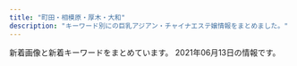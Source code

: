 ```yaml
---
title: "町田・相模原・厚木・大和"
description: "キーワード別にの巨乳アジアン・チャイナエステ嬢情報をまとめました。"
---
```


新着画像と新着キーワードをまとめています。
2021年06月13日の情報です。

<DmmAffiliateIns />
<KeywordTable
  shops={
    [
    {
        "name": "\u9e97\u30fb\u3046\u3089\u3089",
        "img_links": [],
        "keywords": {},
        "station": "\u4e2d\u592e\u6797\u9593\u99c5\u5357\u53e3",
        "url": "https://urara.xyz.mn/"
    },
    {
        "keywords": {
            "89": 1,
            "D": 2,
            "C": 1,
            "88": 1,
            "86": 1
        },
        "station": "\u5927\u548c\u99c5\u5357\u53e3",
        "name": "Sherry \uff5e\u30b7\u30a7\u30ea\u30fc\uff5e",
        "img_links": [
            "http://sherry.est888.com/css/tel.png",
            "http://sherry.est888.com/css/nav/nav-002.png",
            "http://sherry.est888.com/css/head-change.jpg",
            "http://sherry.est888.com/css/nav/nav-006.png",
            "http://sherry.est888.com/css/nav/nav-003.png",
            "http://sherry.est888.com/css/nav/nav-005.png",
            "http://sherry.est888.com/css/staff/staff02.jpg",
            "http://sherry.est888.com/css/osusume03.jpg",
            "http://sherry.est888.com/css/nav/nav-004.png",
            "http://sherry.est888.com/css/staff/staff01.jpg",
            "http://sherry.est888.com/css/nav/nav-001.png",
            "http://sherry.est888.com/css/staff/staff03.jpg",
            "http://sherry.est888.com/css/top03.jpg"
        ],
        "url": "http://sherry.est888.com/"
    },
    {
        "url": "http://ikoi.jpn.vin/",
        "station": "JR\u76f8\u6a21\u539f\u99c5\u5357\u53e3",
        "name": "\u61a9\u3044",
        "img_links": [],
        "keywords": {}
    },
    {
        "url": "http://esthe-relax.info/",
        "station": "\u5357\u6797\u9593\u99c5\u897f\u53e3",
        "keywords": {},
        "name": "\u3072\u307e\u308f\u308a",
        "img_links": [
            "http://esthe-relax.info/girl/1.jpg",
            "http://esthe-relax.info/topics/img/27-1.jpg",
            "http://esthe-relax.info/topics/img/28-1.jpg",
            "http://esthe-relax.info/girl/2.jpg",
            "http://esthe-relax.info/img/link_headimg.jpg",
            "http://esthe-relax.info/img/head_img01.jpg",
            "http://esthe-relax.info/img/room/photo02.jpg",
            "http://esthe-relax.info/img/room/photo03.jpg",
            "http://esthe-relax.info/img/staff_headimg.jpg",
            "http://esthe-relax.info/img/room/photo01.jpg",
            "http://esthe-relax.info/img/faq_headimg.jpg",
            "http://esthe-relax.info/girl/4_1.jpg",
            "http://esthe-relax.info/girl/3.jpg",
            "http://esthe-relax.info/img/tel.png",
            "http://esthe-relax.info/img/rec_headimg.jpg",
            "http://esthe-relax.info/img/room/photo04.jpg",
            "http://esthe-relax.info/img/qr.png",
            "http://esthe-relax.info/girl/4.jpg",
            "http://esthe-relax.info/img/footer_tel.png"
        ]
    },
    {
        "keywords": {
            "89": 2,
            "C": 1,
            "87": 1,
            "D": 2
        },
        "url": "http://foryou.relaxnabi.com/",
        "img_links": [
            "http://foryou.relaxnabi.com/css/nav/nav-004.png",
            "http://foryou.relaxnabi.com/css/tel.png",
            "http://foryou.relaxnabi.com/css/nav/nav-003.png",
            "http://foryou.relaxnabi.com/css/top-right03.png",
            "http://foryou.relaxnabi.com/css/staff/staff03.png",
            "http://foryou.relaxnabi.com/css/nav/nav-005.png",
            "http://foryou.relaxnabi.com/css/nav/nav-001.png",
            "http://foryou.relaxnabi.com/css/staff/staff02.png",
            "http://foryou.relaxnabi.com/css/staff/staff01.png",
            "http://foryou.relaxnabi.com/css/top-right01.png",
            "http://foryou.relaxnabi.com/css/nav/nav-006.png",
            "http://foryou.relaxnabi.com/css/baner.jpg",
            "http://foryou.relaxnabi.com/css/top-right02.png",
            "http://foryou.relaxnabi.com/css/nav/nav-002.png"
        ],
        "station": "\u672c\u539a\u6728\u99c5\u5357\u53e3",
        "name": "All For You \uff5e\u30aa\u30fc\u30eb\u30fb\u30d5\u30a9\u30fc\u30fb\u30e6\u30fc\uff5e"
    },
    {
        "url": "http://sh-leo.work/",
        "name": "LEO\uff5e\u30ec\u30aa\uff5e",
        "keywords": {},
        "station": "\u5c0f\u7530\u6025\u76f8\u6a21\u539f\u99c5\u5357\u53e3",
        "img_links": [
            "http://sh-leo.work/picture/frameback.png",
            "http://sh-leo.work/picture/top_pickback.png",
            "http://sh-leo.work/picture/top_t8.png",
            "http://sh-leo.work/picture/shinphoto1.jpg",
            "http://sh-leo.work/picture/s_4.jpg",
            "http://sh-leo.work/picture/topimg2.jpg",
            "http://sh-leo.work/picture/s_2.jpg",
            "http://sh-leo.work/picture/faq_st1.png",
            "http://sh-leo.work/picture/s_5.jpg",
            "http://sh-leo.work/picture/shinphoto4.jpg",
            "http://sh-leo.work/picture/s_3.jpg",
            "http://sh-leo.work/picture/faq_st2.png",
            "http://sh-leo.work/picture/a.png",
            "http://sh-leo.work/picture/fm4.png",
            "http://sh-leo.work/picture/optionrev1.png",
            "http://sh-leo.work/picture/top_t3.png",
            "http://sh-leo.work/picture/top_t5.png",
            "http://sh-leo.work/picture/fm5.png",
            "http://sh-leo.work/picture/topimg1.jpg",
            "http://sh-leo.work/picture/top_t4.png",
            "http://sh-leo.work/picture/q.png",
            "http://sh-leo.work/picture/fm6.png",
            "http://sh-leo.work/picture/top_t1.png",
            "http://sh-leo.work/picture/age.png",
            "http://sh-leo.work/picture/p2_ct1.png",
            "http://sh-leo.work/picture/shinphoto2.jpg",
            "http://sh-leo.work/picture/camp20180713_2.png",
            "http://sh-leo.work/picture/frames.png",
            "http://sh-leo.work/picture/shinphoto3.jpg",
            "http://sh-leo.work/picture/top_sin1.jpg",
            "http://sh-leo.work/picture/p6_ct1.png",
            "http://sh-leo.work/picture/top_sin2.jpg",
            "http://sh-leo.work/picture/fm1.png",
            "http://sh-leo.work/picture/top_sin3.jpg",
            "http://sh-leo.work/picture/topimg3.jpg",
            "http://sh-leo.work/picture/p4_ct1.png",
            "http://sh-leo.work/picture/p4_ct1_sub1.png",
            "http://sh-leo.work/picture/fm2.png",
            "http://sh-leo.work/picture/p3_ct1.png",
            "http://sh-leo.work/picture/fm3.png",
            "http://sh-leo.work/picture/att.png",
            "http://sh-leo.work/picture/top_t2.png",
            "http://sh-leo.work/picture/s_1.jpg"
        ]
    },
    {
        "keywords": {
            "87": 8,
            "86": 8,
            "C": 12,
            "D": 16
        },
        "name": "\u604b",
        "img_links": [
            "https://koi.reraku.work/images/ntop6.jpg",
            "https://koi.reraku.work/images/end.jpg",
            "https://koi.reraku.work/photos/sites/25/2020/09/2020090309224550.jpg",
            "https://koi.reraku.work/images/top.jpg",
            "https://koi.reraku.work/images/ntop3.jpg",
            "https://koi.reraku.work/images/ntop2.jpg",
            "https://koi.reraku.work/images/ntop4.jpg",
            "https://koi.reraku.work/photos/sites/25/2020/09/2020090309224715.jpg",
            "https://koi.reraku.work/photos/sites/25/2020/09/202009030922489.jpg",
            "https://koi.reraku.work/images/ntop5.jpg",
            "https://koi.reraku.work/images/s_link.jpg",
            "https://koi.reraku.work/images/s_staff1.jpg",
            "https://koi.reraku.work/photos/sites/25/2020/09/2020090503504425.jpg",
            "https://koi.reraku.work/images/s_staff.jpg",
            "https://koi.reraku.work/images/ntop1.jpg",
            "https://koi.reraku.work/images/s_face.jpg",
            "https://koi.reraku.work/images/s_news.jpg"
        ],
        "station": "JR\u76f8\u6a21\u539f\u99c5\u5357\u53e3",
        "url": "https://koi.reraku.work/"
    },
    {
        "station": "\u672c\u539a\u6728\u99c5\u5317\u53e3",
        "keywords": {
            "88": 4,
            "87": 24,
            "C": 4,
            "85": 4,
            "D": 28
        },
        "img_links": [
            "http://www.ainotenshi.esturl.com/files/008-02.jpg",
            "http://www.ainotenshi.esturl.com/files/002.jpg",
            "http://www.ainotenshi.esturl.com/files/002-02.jpg",
            "http://www.ainotenshi.esturl.com/images/barSchedule.png",
            "http://www.ainotenshi.esturl.com/files/004.jpg",
            "http://www.ainotenshi.esturl.com/images/time.png",
            "http://www.ainotenshi.esturl.com/images/barSystem.png",
            "http://www.ainotenshi.esturl.com/files/005-02.jpg",
            "http://www.ainotenshi.esturl.com/files/004-03.jpg",
            "http://www.ainotenshi.esturl.com/files/008.jpg",
            "http://www.ainotenshi.esturl.com/files/003-02.jpg",
            "http://www.ainotenshi.esturl.com/images/barProfileSche.png",
            "http://www.ainotenshi.esturl.com/files/005-03.jpg",
            "http://www.ainotenshi.esturl.com/images/barLink.png",
            "http://www.ainotenshi.esturl.com/files/006.jpg",
            "http://www.ainotenshi.esturl.com/images/btnTop.png",
            "http://www.ainotenshi.esturl.com/files/007-02.jpg",
            "http://www.ainotenshi.esturl.com/images/backBtn.png",
            "http://www.ainotenshi.esturl.com/files/006-02.jpg",
            "http://www.ainotenshi.esturl.com/images/header.png",
            "http://www.ainotenshi.esturl.com/images/barAccess.png",
            "http://www.ainotenshi.esturl.com/images/barRecruit.png",
            "http://www.ainotenshi.esturl.com/files/006-03.jpg",
            "http://www.ainotenshi.esturl.com/files/007.jpg",
            "http://www.ainotenshi.esturl.com/files/008-03.jpg",
            "http://www.ainotenshi.esturl.com/images/barProfile.png",
            "http://www.ainotenshi.esturl.com/files/001.jpg",
            "http://www.ainotenshi.esturl.com/files/001-03.jpg",
            "http://www.ainotenshi.esturl.com/images/concept.png",
            "http://www.ainotenshi.esturl.com/files/007-03.jpg",
            "http://www.ainotenshi.esturl.com/files/005.jpg",
            "http://www.ainotenshi.esturl.com/files/003.jpg",
            "http://www.ainotenshi.esturl.com/files/002-03.jpg",
            "http://www.ainotenshi.esturl.com/files/003-03.jpg",
            "http://www.ainotenshi.esturl.com/files/004-02.jpg",
            "http://www.ainotenshi.esturl.com/files/001-02.jpg",
            "http://www.ainotenshi.esturl.com/images/barTherapist.png",
            "http://www.ainotenshi.esturl.com/images/contentBottom.jpg"
        ],
        "name": "\u611b\u306e\u5929\u4f7f",
        "url": "http://www.ainotenshi.esturl.com/"
    },
    {
        "station": "\u5c0f\u7530\u6025\u76f8\u6a21\u539f\u99c5\u5357\u53e3",
        "name": "\u3075\u308f\u3075\u308f",
        "url": "http://www.relax-fuwafuwa.cn/",
        "keywords": {
            "89": 1
        },
        "img_links": [
            "http://www.relax-fuwafuwa.cn/Public/Reception/picture/staff1.jpg",
            "http://www.relax-fuwafuwa.cn/Uploads/user/609c91d3d687a.jpg",
            "http://www.relax-fuwafuwa.cn/Public/Reception/picture/1.png",
            "http://www.relax-fuwafuwa.cn/Public/Reception/picture/nei_bj3.jpg",
            "http://www.relax-fuwafuwa.cn/Public/Reception/picture/2.png",
            "http://www.relax-fuwafuwa.cn/Public/Reception/picture/biaoti.jpg",
            "http://www.relax-fuwafuwa.cn/Public/Reception/picture/s_staff.png",
            "http://www.relax-fuwafuwa.cn/Public/Reception/picture/nei5.jpg",
            "http://www.relax-fuwafuwa.cn/Public/Reception/picture/s_massage.png",
            "http://www.relax-fuwafuwa.cn/Public/Reception/picture/top.png",
            "http://www.relax-fuwafuwa.cn/ueditor/php/upload/image/20210512/1620825451415316.jpeg",
            "http://www.relax-fuwafuwa.cn/Public/Reception/picture/nei3.jpg",
            "http://www.relax-fuwafuwa.cn/Public/Reception/picture/news.png",
            "http://www.relax-fuwafuwa.cn/ueditor/php/upload/image/20171213/1513161912109916.jpg",
            "http://www.relax-fuwafuwa.cn/Public/Reception/picture/massage1.png"
        ]
    },
    {
        "url": "http://sakura.ies.fun/",
        "keywords": {
            "85": 12,
            "86": 48,
            "E": 24,
            "83": 12,
            "D": 108,
            "87": 48,
            "88": 12,
            "C": 19
        },
        "name": "\u3055\u304f\u3089",
        "img_links": [
            "http://sakura.ies.fun/photos/sites/12/2019/03/2019032203475898.jpg",
            "http://sakura.ies.fun/images/s_link.jpg",
            "http://sakura.ies.fun/photos/sites/12/2019/01/2019012411562899.jpg",
            "http://sakura.ies.fun/photos/sites/12/2019/01/2019012411562891.jpg",
            "http://sakura.ies.fun/images/pick.jpg",
            "http://sakura.ies.fun/images/s1.jpg",
            "http://sakura.ies.fun/photos/sites/12/2019/03/2019032201293340.jpg",
            "http://sakura.ies.fun/photos/sites/12/2018/05/2018053010101743.jpg",
            "http://sakura.ies.fun/images/s_staff.jpg",
            "http://sakura.ies.fun/images/mobile.jpg",
            "http://sakura.ies.fun/photos/sites/12/2019/03/2019032201283686.jpg",
            "http://sakura.ies.fun/photos/sites/12/2018/05/201805301010187.jpg",
            "http://sakura.ies.fun/images/s3.jpg",
            "http://sakura.ies.fun/images/room3.jpg",
            "http://sakura.ies.fun/images/room1.jpg",
            "http://sakura.ies.fun/photos/sites/12/2018/05/2018053010184960.jpg",
            "http://sakura.ies.fun/photos/sites/12/2019/03/2019032203022448.jpg",
            "http://sakura.ies.fun/images/room2.jpg",
            "http://sakura.ies.fun/images/top.jpg",
            "http://sakura.ies.fun/images/room4.jpg",
            "http://sakura.ies.fun/images/s_news.jpg",
            "http://sakura.ies.fun/photos/sites/12/2019/01/2019012411562997.jpg",
            "http://sakura.ies.fun/photos/sites/12/2019/01/2019012411562785.jpg"
        ],
        "station": "\u672c\u539a\u6728\u99c5\u5317\u53e3"
    },
    {
        "name": "\u697d\u3057\u3044",
        "url": "http://xizanonb.xyz/",
        "station": "JR\u76f8\u6a21\u539f\u99c5\u5357\u53e3",
        "keywords": {
            "D": 7
        },
        "img_links": [
            "http://xizanonb.xyz/templets/default/picture/head.jpg",
            "http://xizanonb.xyz/uploads/180620/1-1P62010193X63.jpg",
            "http://xizanonb.xyz/templets/default/picture/interior_t.jpg",
            "http://xizanonb.xyz/uploads/210517/1-21051GR02MS.jpg",
            "http://xizanonb.xyz/uploads/210517/1-21051GQ23cJ.jpg",
            "http://xizanonb.xyz/templets/default/picture/rec1.png",
            "http://xizanonb.xyz/uploads/180620/1-1P62010154K00.png",
            "http://xizanonb.xyz/templets/default/picture/staff_t.jpg",
            "http://xizanonb.xyz/uploads/210611/1-210611095449353.jpg",
            "http://xizanonb.xyz/templets/default/picture/news.jpg",
            "http://xizanonb.xyz/uploads/201021/1-201021125616202.png",
            "http://xizanonb.xyz/uploads/210610/1-210610140230D9.jpg",
            "http://xizanonb.xyz/uploads/210517/1-21051GR213b6.jpg",
            "http://xizanonb.xyz/uploads/201021/1-201021125600292.png",
            "http://xizanonb.xyz/uploads/210517/1-21051GRT5U7.jpg",
            "http://xizanonb.xyz/uploads/210609/1-210609163301E9.jpg"
        ]
    },
    {
        "keywords": {
            "D": 4,
            "86": 2,
            "C": 2,
            "85": 4
        },
        "img_links": [
            "http://soapaqzmn.xyz/uploads/210428/1-21042QK35b45.jpg",
            "http://soapaqzmn.xyz/uploads/210201/1-210201103Q0523.jpg",
            "http://soapaqzmn.xyz/uploads/201222/1-20122210352a24.jpg",
            "http://soapaqzmn.xyz/uploads/201222/1-201222103513628.jpg",
            "http://soapaqzmn.xyz/picture/staff_s.png",
            "http://soapaqzmn.xyz/picture/news.png",
            "http://soapaqzmn.xyz/picture/evetop.png",
            "http://soapaqzmn.xyz/picture/top.png",
            "http://soapaqzmn.xyz/uploads/210201/1-21020110542c38.jpg",
            "http://soapaqzmn.xyz/uploads/210428/1-21042QK42K06.jpg"
        ],
        "station": "\u5357\u6797\u9593\u99c5\u897f\u53e3",
        "url": "http://soapaqzmn.xyz/",
        "name": "Tiara\uff5e\u30c6\u30a3\u30a2\u30e9\uff5e"
    },
    {
        "station": "JR\u6df5\u91ce\u8fba\u99c5\u5357\u53e3",
        "img_links": [
            "http://yoshiko.jpest.net/uploads//sites/13/2020/08/r1.jpg",
            "http://yoshiko.jpest.net/uploads//sites/13/2020/08/news03.png",
            "http://yoshiko.jpest.net/uploads//sites/13/2020/08/bj_03.jpg",
            "http://yoshiko.jpest.net/uploads//sites/13/2020/08/lami.jpg",
            "http://yoshiko.jpest.net/uploads//sites/13/2020/08/g5.jpg",
            "http://yoshiko.jpest.net/uploads//sites/13/2020/08/lina.jpg",
            "http://yoshiko.jpest.net/uploads//sites/13/2020/08/g6.jpg",
            "http://yoshiko.jpest.net/uploads//sites/13/2020/08/1604303415-top.jpg",
            "http://yoshiko.jpest.net/uploads//sites/13/2020/08/news01.png",
            "http://yoshiko.jpest.net/uploads//sites/13/2020/08/1604303247-top.jpg",
            "http://yoshiko.jpest.net/uploads//sites/13/2020/08/1597221072-mobile.png",
            "http://yoshiko.jpest.net/uploads//sites/13/2020/10/1602825649-g22.jpg",
            "http://yoshiko.jpest.net/uploads//sites/13/2020/08/r3.jpg",
            "http://yoshiko.jpest.net/uploads//sites/13/2020/10/1603068785-1.jpg",
            "http://yoshiko.jpest.net/uploads//sites/13/2020/08/tite-staff.jpg",
            "http://yoshiko.jpest.net/uploads//sites/13/2020/08/yuki.jpg",
            "http://yoshiko.jpest.net/uploads//sites/13/2020/08/g1.jpg",
            "http://yoshiko.jpest.net/uploads//sites/13/2020/08/r4.jpg",
            "http://yoshiko.jpest.net/uploads//sites/13/2020/08/laola.jpg",
            "http://yoshiko.jpest.net/uploads//sites/13/2020/08/r2.jpg",
            "http://yoshiko.jpest.net/uploads//sites/13/2020/10/1603075746-1.jpg"
        ],
        "name": "\u5409\u597d",
        "keywords": {},
        "url": "http://yoshiko.jpest.net/"
    },
    {
        "keywords": {},
        "url": "http://www.yozakura-aroma.xyz/",
        "station": "\u6d77\u8001\u540d\u99c5\u6771\u53e3",
        "name": "\u591c\u685c",
        "img_links": [
            "http://www.yozakura-aroma.xyz/images/staff/meijia.jpg",
            "http://www.yozakura-aroma.xyz/images/sys5.jpg",
            "http://www.yozakura-aroma.xyz/images/527385908605281370.jpg",
            "http://www.yozakura-aroma.xyz/images/index-rin_04.jpg",
            "http://www.yozakura-aroma.xyz/images/index-skr_16.jpg",
            "http://www.yozakura-aroma.xyz/images/nav/nav-t-sys.jpg",
            "http://www.yozakura-aroma.xyz/images/staff/ami.jpg",
            "http://www.yozakura-aroma.xyz/images/staff/hidomi.png",
            "http://www.yozakura-aroma.xyz/images/nav/nav-t-sta.jpg",
            "http://www.yozakura-aroma.xyz/images/nav/nav-t-job.jpg",
            "http://www.yozakura-aroma.xyz/images/shop/rl3.jpg",
            "http://www.yozakura-aroma.xyz/images/3.jpg",
            "http://www.yozakura-aroma.xyz/images/13.jpg",
            "http://www.yozakura-aroma.xyz/images/rina.png",
            "http://www.yozakura-aroma.xyz/images/1.jpg",
            "http://www.yozakura-aroma.xyz/images/7a.jpg",
            "http://www.yozakura-aroma.xyz/images/index-rin_02.jpg",
            "http://www.yozakura-aroma.xyz/images/shop/rl1.jpg",
            "http://www.yozakura-aroma.xyz/images/13.png"
        ]
    },
    {
        "station": "\u5927\u548c\u99c5\u5357\u53e3",
        "keywords": {},
        "img_links": [
            "http://nancy.est888.com/css/osusume02.jpg",
            "http://nancy.est888.com/css/osusume01.jpg",
            "http://nancy.est888.com/css/osusume03.jpg",
            "http://nancy.est888.com/css/top01.jpg",
            "http://nancy.est888.com/css/top03.jpg",
            "http://nancy.est888.com/css/top02.jpg",
            "http://nancy.est888.com/css/staff/staff03.jpg",
            "http://nancy.est888.com/css/staff/staff01.jpg",
            "http://nancy.est888.com/css/m-head.jpg",
            "http://nancy.est888.com/images/call.png",
            "http://nancy.est888.com/css/foot.jpg",
            "http://nancy.est888.com/css/staff/staff02.jpg"
        ],
        "name": "Nance",
        "url": "http://nancy.est888.com/"
    },
    {
        "keywords": {},
        "station": "\u5927\u548c\u99c5\u5317\u53e3",
        "name": "\u8594\u8587\u5712",
        "url": "http://es-flower.work/",
        "img_links": [
            "http://es-flower.work/images/int2.png",
            "http://es-flower.work/images/int1.png",
            "http://es-flower.work/images/mobile.jpg",
            "http://es-flower.work/img/yumi1.jpg",
            "http://es-flower.work/images/b3.jpg",
            "http://es-flower.work/img/yuki1.jpg",
            "http://es-flower.work/images/sys1.png",
            "http://es-flower.work/images/news.jpg",
            "http://es-flower.work/images/1.jpg",
            "http://es-flower.work/staff/yumi.jpg",
            "http://es-flower.work/staff/yuki.jpg",
            "http://es-flower.work/images/rec1.png",
            "http://es-flower.work/images/sys2.png",
            "http://es-flower.work/images/head.jpg",
            "http://es-flower.work/staff/yuri.jpg",
            "http://es-flower.work/images/rec2.jpg",
            "http://es-flower.work/images/staff_t.jpg",
            "http://es-flower.work/images/3.jpg",
            "http://es-flower.work/images/tel.jpg",
            "http://es-flower.work/images/2.jpg",
            "http://es-flower.work/images/b2.jpg",
            "http://es-flower.work/img/yuri1.jpg",
            "http://es-flower.work/images/tg.jpg",
            "http://es-flower.work/images/interior_t.jpg"
        ]
    },
    {
        "url": "http://tuboan.xyz/",
        "keywords": {},
        "img_links": [
            "http://tuboan.xyz/_src/32794205/s_news.png",
            "http://tuboan.xyz/_src/32794214/end.jpg",
            "http://tuboan.xyz/_src/32794330/line1.png",
            "http://tuboan.xyz/_src/32876882/1_20190531100800502.jpg",
            "http://tuboan.xyz/_src/32794361/wechatimg5740.jpg",
            "http://tuboan.xyz/_src/39443180/line1.png",
            "http://tuboan.xyz/_src/32794240/line1.png",
            "http://tuboan.xyz/_src/32846891/wechatimg134.jpg",
            "http://tuboan.xyz/_src/32794210/info.jpg",
            "http://tuboan.xyz/_src/32794352/1_20190531100800502.jpg",
            "http://tuboan.xyz/_src/32794280/wechatimg176.jpg",
            "http://tuboan.xyz/_src/32794336/wechatimg116_20190529213149608.jpg",
            "http://tuboan.xyz/_src/32794321/wechatimg164.jpg",
            "http://tuboan.xyz/_src/32794248/wechatimg131.jpg",
            "http://tuboan.xyz/_src/32794325/wechatimg162.jpg",
            "http://tuboan.xyz/_src/32794334/line1.png",
            "http://tuboan.xyz/_src/32794238/zi_staff.png",
            "http://tuboan.xyz/_src/32794344/wechatimg120.jpg",
            "http://tuboan.xyz/_src/32794243/wechatimg136_20190530165104204.jpg",
            "http://tuboan.xyz/_src/32794246/line1.png",
            "http://tuboan.xyz/_src/32794350/line1.png",
            "http://tuboan.xyz/_src/32794184/sign.png",
            "http://tuboan.xyz/_src/32794348/wechatimg164.jpg",
            "http://tuboan.xyz/_src/32794276/wechatimg177.jpg",
            "http://tuboan.xyz/_src/32794324/wechatimg120.jpg",
            "http://tuboan.xyz/_src/32794360/wechatimg5740.jpg",
            "http://tuboan.xyz/_src/32794250/line1.png",
            "http://tuboan.xyz/_src/32794340/wechatimg162.jpg",
            "http://tuboan.xyz/_src/39443173/wechatimg76.jpg",
            "http://tuboan.xyz/_src/39443177/wechatimg76.jpg",
            "http://tuboan.xyz/_src/35851913/wechatimg307.jpg",
            "http://tuboan.xyz/_src/32794328/wechatimg131.jpg",
            "http://tuboan.xyz/_src/32794332/wechatimg134.jpg",
            "http://tuboan.xyz/_src/35851941/line1.png",
            "http://tuboan.xyz/_src/32794244/3_20190531100402371.jpg",
            "http://tuboan.xyz/_src/32794338/line1.png",
            "http://tuboan.xyz/_src/32794342/line1.png",
            "http://tuboan.xyz/_src/32794359/wechatimg148.jpg",
            "http://tuboan.xyz/_src/32794278/wechatimg178.jpg",
            "http://tuboan.xyz/_src/32794346/line1.png",
            "http://tuboan.xyz/_src/32794329/3_20190531100402371.jpg",
            "http://tuboan.xyz/_src/32794327/wechatimg134.jpg",
            "http://tuboan.xyz/_src/32794358/wechatimg148.jpg",
            "http://tuboan.xyz/_src/32876943/wechatimg179.jpg",
            "http://tuboan.xyz/_src/32794322/wechatimg116_20190529213149608.jpg",
            "http://tuboan.xyz/_src/35851915/wechatimg307.jpg",
            "http://tuboan.xyz/_src/32794320/wechatimg136_20190530165104204.jpg"
        ],
        "name": "\u307b\u307b\u3048\u307f",
        "station": "\u672c\u539a\u6728\u99c5\u5317\u53e3"
    },
    {
        "url": "http://a-relax.info",
        "station": "\u5357\u6797\u9593\u99c5\u897f\u53e3",
        "keywords": {
            "88": 1,
            "89": 2,
            "D": 6,
            "80": 1,
            "90": 1,
            "87": 3,
            "86": 5,
            "F": 1,
            "E": 1,
            "C": 8,
            "92": 1,
            "85": 3
        },
        "name": "\u3075\u308c\u3042\u3044",
        "img_links": [
            "http://a-relax.info/images/r05.jpg",
            "http://a-relax.info/images/index_35.jpg",
            "http://a-relax.info/girl/026.jpg",
            "http://a-relax.info/images/index_14.jpg",
            "http://a-relax.info/images/staff_01.jpg",
            "http://a-relax.info/girl/016.jpg",
            "http://a-relax.info/girl/022.jpg",
            "http://a-relax.info/images/index_07.jpg",
            "http://a-relax.info/girl/013.jpg",
            "http://a-relax.info/images/index_34.jpg",
            "http://a-relax.info/images/index_01.jpg",
            "http://a-relax.info/girl/021.jpg",
            "http://a-relax.info/girl/00.jpg",
            "http://a-relax.info/images/index_17.jpg",
            "http://a-relax.info/images/info_01.jpg",
            "http://a-relax.info/images/rec.jpg",
            "http://a-relax.info/girl/04.jpg",
            "http://a-relax.info/girl/014.jpg",
            "http://a-relax.info/girl/01.jpg",
            "http://a-relax.info/images/02.jpg",
            "http://a-relax.info/images/index_03.jpg",
            "http://a-relax.info/images/01.jpg",
            "http://a-relax.info/images/index_16.jpg",
            "http://a-relax.info/images/index_12.jpg",
            "http://a-relax.info/images/index_10.jpg",
            "http://a-relax.info/images/index_13.jpg",
            "http://a-relax.info/images/index_15.jpg",
            "http://a-relax.info/girl/024.jpg",
            "http://a-relax.info/girl/023.jpg",
            "http://a-relax.info/images/index_02.jpg",
            "http://a-relax.info/images/index_28.jpg",
            "http://a-relax.info/images/staff_19.jpg",
            "http://a-relax.info/images/index_04.jpg",
            "http://a-relax.info/girl/03.jpg",
            "http://a-relax.info/images/index_11.jpg",
            "http://a-relax.info/girl/025.jpg",
            "http://a-relax.info/images/index_40.jpg",
            "http://a-relax.info/images/index_29.jpg",
            "http://a-relax.info/images/index_36.jpg",
            "http://a-relax.info/images/rec_19.jpg",
            "http://a-relax.info/images/r03.jpg",
            "http://a-relax.info/girl/02.jpg",
            "http://a-relax.info/images/index_22.jpg",
            "http://a-relax.info/girl/05.jpg",
            "http://a-relax.info/images/index_09.jpg",
            "http://a-relax.info/images/r02.jpg",
            "http://a-relax.info/images/index_27.jpg",
            "http://a-relax.info/images/index_08.jpg",
            "http://a-relax.info/girl/018.jpg",
            "http://a-relax.info/images/index_38.jpg",
            "http://a-relax.info/images/index_23.jpg",
            "http://a-relax.info/images/index_25.jpg",
            "http://a-relax.info/images/index_32.jpg",
            "http://a-relax.info/images/index_06.jpg",
            "http://a-relax.info/images/r04.jpg",
            "http://a-relax.info/girl/019.jpg",
            "http://a-relax.info/images/sub_23.jpg",
            "http://a-relax.info/images/index_37.jpg",
            "http://a-relax.info/girl/017.jpg",
            "http://a-relax.info/images/info_19.jpg",
            "http://a-relax.info/girl/011.jpg",
            "http://a-relax.info/images/r01.jpg",
            "http://a-relax.info/images/index_18.jpg",
            "http://a-relax.info/images/index_20.jpg",
            "http://a-relax.info/images/index_31.jpg",
            "http://a-relax.info/images/index_24.jpg"
        ]
    },
    {
        "station": "\u5c0f\u7530\u6025\u76f8\u6a21\u539f\u99c5\u5317\u53e3",
        "url": "http://sh-firstclass.work/",
        "img_links": [
            "http://sh-firstclass.work/uploads/210326/1-21032613404NO.jpg",
            "http://sh-firstclass.work/uploads/210326/1-21032613415C17.jpg",
            "http://sh-firstclass.work/uploads/210326/1-210326134040231.jpg",
            "http://sh-firstclass.work/uploads/210326/1-210326134104H6.jpg",
            "http://sh-firstclass.work/uploads/210326/1-21032613400NV.jpg",
            "http://sh-firstclass.work/templets/default/picture/therapis.png",
            "http://sh-firstclass.work/uploads/210326/1-210326134301944.jpg",
            "http://sh-firstclass.work/uploads/210326/1-210326133951633.jpg",
            "http://sh-firstclass.work/uploads/210511/1-2105111HKc62.jpg",
            "http://sh-firstclass.work/uploads/210326/1-2103261343092Q.jpg",
            "http://sh-firstclass.work/uploads/210326/1-2103261342231O.jpg",
            "http://sh-firstclass.work/uploads/210326/1-210326134033351.jpg",
            "http://sh-firstclass.work/uploads/210326/1-210326134113Z6.jpg",
            "http://sh-firstclass.work/templets/default/picture/home.png",
            "http://sh-firstclass.work/uploads/210326/1-21032613414Q62.jpg",
            "http://sh-firstclass.work/uploads/210326/1-2103261343161B.jpg",
            "http://sh-firstclass.work/uploads/210326/1-210326134121J8.jpg",
            "http://sh-firstclass.work/uploads/210326/1-210326134000921.jpg",
            "http://sh-firstclass.work/uploads/210511/1-2105111HJX24.jpg",
            "http://sh-firstclass.work/uploads/210511/1-2105111HINE.jpg",
            "http://sh-firstclass.work/uploads/210326/1-210326134231563.jpg",
            "http://sh-firstclass.work/uploads/210326/1-21032613413cB.jpg",
            "http://sh-firstclass.work/uploads/210326/1-210326134213528.jpg"
        ],
        "name": "FIRST CLASS",
        "keywords": {
            "\u304a\u3063\u3071\u3044": 2,
            "\u4e73": 2
        }
    },
    {
        "station": "\u672c\u539a\u6728\u99c5\u5317\u53e3",
        "img_links": [
            "http://clivia.jpn.mn/photos/sites/7/2019/10/2019102614594291.jpg",
            "http://clivia.jpn.mn/photos/sites/7/2019/12/2019121016595291.jpg",
            "http://clivia.jpn.mn/photos/sites/7/2019/12/2019121016595298.jpg",
            "http://clivia.jpn.mn/images/end.png",
            "http://clivia.jpn.mn/photos/sites/7/2019/12/2019121016364199.jpg",
            "http://clivia.jpn.mn/images/topic.png",
            "http://clivia.jpn.mn/images/s3.png",
            "http://clivia.jpn.mn/images/l1.png",
            "http://clivia.jpn.mn/images/ser1.jpg",
            "http://clivia.jpn.mn/photos/sites/7/2019/12/2019121016510026.jpg",
            "http://clivia.jpn.mn/photos/sites/7/2019/12/2019121016505928.jpg",
            "http://clivia.jpn.mn/images/s_staff.png",
            "http://clivia.jpn.mn/photos/sites/7/2019/12/2019121016323542.jpg",
            "http://clivia.jpn.mn/photos/sites/7/2018/06/2018062402305965.jpg",
            "http://clivia.jpn.mn/images/ser2.jpg",
            "http://clivia.jpn.mn/images/hua.png",
            "http://clivia.jpn.mn/images/line1.png",
            "http://clivia.jpn.mn/images/staff_bj3.png",
            "http://clivia.jpn.mn/photos/sites/7/2019/12/2019121016394078.jpg",
            "http://clivia.jpn.mn/images/face.png",
            "http://clivia.jpn.mn/photos/sites/7/2018/06/201806240230592.jpg",
            "http://clivia.jpn.mn/images/staff_bj1.png",
            "http://clivia.jpn.mn/images/hua1.png",
            "http://clivia.jpn.mn/photos/sites/7/2019/12/2019121016595368.jpg",
            "http://clivia.jpn.mn/photos/sites/7/2018/06/2018062707564386.jpg",
            "http://clivia.jpn.mn/images/top.png",
            "http://clivia.jpn.mn/photos/sites/7/2019/12/2019121016505936.jpg",
            "http://clivia.jpn.mn/images/l3.png",
            "http://clivia.jpn.mn/photos/sites/7/2018/09/2018091111213257.jpg",
            "http://clivia.jpn.mn/photos/sites/7/2019/12/2019121016505828.jpg",
            "http://clivia.jpn.mn/photos/sites/7/2019/12/2019121016510012.jpg",
            "http://clivia.jpn.mn/photos/sites/7/2018/10/2018101717032134.jpg",
            "http://clivia.jpn.mn/photos/sites/7/2019/12/2019121016344158.jpg",
            "http://clivia.jpn.mn/photos/sites/7/2018/06/201806120710442.jpg",
            "http://clivia.jpn.mn/images/s1.png",
            "http://clivia.jpn.mn/photos/sites/7/2018/11/2018110213101766.jpg",
            "http://clivia.jpn.mn/images/line3.png",
            "http://clivia.jpn.mn/photos/sites/7/2019/12/2019121016595178.jpg",
            "http://clivia.jpn.mn/photos/sites/7/2019/12/2019121016505897.jpg",
            "http://clivia.jpn.mn/images/ser3.jpg",
            "http://clivia.jpn.mn/images/s_link.png",
            "http://clivia.jpn.mn/photos/sites/7/2019/12/2019121016364243.jpg",
            "http://clivia.jpn.mn/images/headline.png",
            "http://clivia.jpn.mn/photos/sites/7/2018/01/243403403239253278.jpg",
            "http://clivia.jpn.mn/photos/sites/7/2018/01/cn.jpg"
        ],
        "keywords": {
            "D": 14,
            "87": 6,
            "83": 1,
            "85": 8,
            "86": 7,
            "C": 52,
            "84": 3
        },
        "name": "Clivia\u30fb\u30af\u30ea\u30d3\u30a2",
        "url": "http://clivia.jpn.mn/"
    },
    {
        "url": "http://pg.est888.com/",
        "station": "JR\u76f8\u6a21\u539f\u99c5\u5357\u53e3",
        "img_links": [
            "http://pg.est888.com/css/staff/staff03.jpg",
            "http://pg.est888.com/css/m-top05.jpg",
            "http://pg.est888.com/css/staff/staff02.jpg",
            "http://pg.est888.com/css/m-head.jpg",
            "http://pg.est888.com/css/staff/staff01.jpg",
            "http://pg.est888.com/css/nav/nav-004.jpg",
            "http://pg.est888.com/css/nav/nav-003.jpg",
            "http://pg.est888.com/css/nav/nav-002.jpg",
            "http://pg.est888.com/css/nav/nav-006.jpg",
            "http://pg.est888.com/css/m-top02.jpg",
            "http://pg.est888.com/css/c01.jpg",
            "http://pg.est888.com/css/nav/nav-005.jpg",
            "http://pg.est888.com/css/staff/staff02-a.jpg",
            "http://pg.est888.com/css/m-top03.jpg",
            "http://pg.est888.com/css/staff/staff03-a.jpg",
            "http://pg.est888.com/css/nav/nav-001.jpg",
            "http://pg.est888.com/css/staff/staff04.jpg",
            "http://pg.est888.com/css/staff/staff01-a.jpg",
            "http://pg.est888.com/css/staff/staff04-a.jpg"
        ],
        "name": "\u30d4\u30f3\u30af\u30ac\u30fc\u30eb",
        "keywords": {
            "89": 4,
            "D": 4
        }
    },
    {
        "station": "\u76f8\u6a21\u5927\u91ce\u99c5\u5317\u53e3",
        "img_links": [
            "http://www.iyashihonpo.iesjp.com/files/002-02.jpg",
            "http://www.iyashihonpo.iesjp.com/images/backlistbtn.png",
            "http://www.iyashihonpo.iesjp.com/files/006-02.jpg",
            "http://www.iyashihonpo.iesjp.com/files/004-03.jpg",
            "http://www.iyashihonpo.iesjp.com/files/007-03.jpg",
            "http://www.iyashihonpo.iesjp.com/files/007.jpg",
            "http://www.iyashihonpo.iesjp.com/files/006-03.jpg",
            "http://www.iyashihonpo.iesjp.com/images/attention.png",
            "http://www.iyashihonpo.iesjp.com/files/005.jpg",
            "http://www.iyashihonpo.iesjp.com/files/005-03.jpg",
            "http://www.iyashihonpo.iesjp.com/files/001-03.jpg",
            "http://www.iyashihonpo.iesjp.com/files/005-02.jpg",
            "http://www.iyashihonpo.iesjp.com/files/002-03.jpg",
            "http://www.iyashihonpo.iesjp.com/files/006.jpg",
            "http://www.iyashihonpo.iesjp.com/images/infoSlide01.jpg",
            "http://www.iyashihonpo.iesjp.com/files/002.jpg",
            "http://www.iyashihonpo.iesjp.com/files/004.jpg",
            "http://www.iyashihonpo.iesjp.com/files/001-02.jpg",
            "http://www.iyashihonpo.iesjp.com/images/coverParts.png",
            "http://www.iyashihonpo.iesjp.com/files/007-02.jpg",
            "http://www.iyashihonpo.iesjp.com/files/001.jpg",
            "http://www.iyashihonpo.iesjp.com/files/004-02.jpg"
        ],
        "url": "http://www.iyashihonpo.iesjp.com/",
        "keywords": {
            "E": 4,
            "86": 10,
            "C": 14,
            "D": 8,
            "87": 2
        },
        "name": "\u7652\u3057\u672c\u8217"
    },
    {
        "keywords": {
            "C": 7
        },
        "url": "http://aes-mens.com/",
        "img_links": [
            "http://aes-mens.com/img/paypay.png",
            "http://aes-mens.com/scdl/staff/10141.jpg",
            "http://aes-mens.com/pic/topimg3.jpg",
            "http://aes-mens.com/img/foot.jpg",
            "http://aes-mens.com/scdl/staff/10101.jpg",
            "http://aes-mens.com/scdl/staff/10131.jpg",
            "http://aes-mens.com/img/ttl_concept.png",
            "http://aes-mens.com/img/conmsg.png",
            "http://aes-mens.com/img/mainft.jpg",
            "http://aes-mens.com/pic/head.jpg",
            "http://aes-mens.com/img/ttl_staff.png",
            "http://aes-mens.com/pic/topimg2.jpg",
            "http://aes-mens.com/pic/topimg1.jpg"
        ],
        "station": "\u76f8\u6a21\u5927\u91ce\u99c5\u6771\u53e3",
        "name": "\u5c0f\u60aa\u9b54\u30bb\u30e9\u30d4\u30fc"
    },
    {
        "station": "\u5927\u548c\u99c5\u5317\u53e3",
        "img_links": [
            "http://www.est-yu.work/images/staff_t.jpg",
            "http://www.est-yu.work/staff/yuri.jpg",
            "http://www.est-yu.work/img/yuri1.jpg",
            "http://www.est-yu.work/images/sys3.jpg",
            "http://www.est-yu.work/images/1.jpg",
            "http://www.est-yu.work/img/riri1.jpg",
            "http://www.est-yu.work/images/mobile.jpg",
            "http://www.est-yu.work/staff/riri.jpg",
            "http://www.est-yu.work/images/tg.jpg",
            "http://www.est-yu.work/images/sys2.jpg",
            "http://www.est-yu.work/staff/ai.jpg",
            "http://www.est-yu.work/images/news.jpg",
            "http://www.est-yu.work/images/3.jpg",
            "http://www.est-yu.work/images/head.jpg",
            "http://www.est-yu.work/images/int1.jpg",
            "http://www.est-yu.work/images/tel.jpg",
            "http://www.est-yu.work/images/s1.png",
            "http://www.est-yu.work/images/interior_t.jpg",
            "http://www.est-yu.work/img/ai1.jpg",
            "http://www.est-yu.work/images/sys1.jpg",
            "http://www.est-yu.work/images/2.jpg",
            "http://www.est-yu.work/images/int2.jpg"
        ],
        "keywords": {},
        "url": "http://www.est-yu.work/",
        "name": "\u512a"
    },
    {
        "img_links": [],
        "url": "https://mitsu.iest.info/",
        "keywords": {},
        "station": "\u76f8\u6a21\u5927\u91ce\u99c5\u5357\u53e3",
        "name": "\u871c\u30fb\u307f\u3064"
    },
    {
        "url": "http://roman-es.info/",
        "img_links": [
            "http://roman-es.info/staff/riri.jpg",
            "http://roman-es.info/staff/riri3.jpg",
            "http://roman-es.info/staff/miki4.jpg",
            "http://roman-es.info/staff/yuki.jpg",
            "http://roman-es.info/img/all/loader.png",
            "http://roman-es.info/img/pic/slide_1.jpg",
            "http://roman-es.info/staff/miki3.jpg",
            "http://roman-es.info/staff/yuki3.jpg",
            "http://roman-es.info/img/pic/slide_2.jpg",
            "http://roman-es.info/staff/miki.jpg",
            "http://roman-es.info/staff/yuki1.jpg",
            "http://roman-es.info/staff/riri1.jpg",
            "http://roman-es.info/staff/yuki4.jpg",
            "http://roman-es.info/staff/miki2.jpg",
            "http://roman-es.info/staff/yuki2.jpg",
            "http://roman-es.info/staff/riri4.jpg",
            "http://roman-es.info/staff/riri2.jpg",
            "http://roman-es.info/staff/riric.jpg",
            "http://roman-es.info/staff/miki1.jpg"
        ],
        "station": "\u5927\u548c\u99c5",
        "name": "\u4eba\u9b5a",
        "keywords": {}
    },
    {
        "station": "\u672c\u539a\u6728\u99c5\u5317\u53e3",
        "keywords": {
            "89": 1,
            "D": 1,
            "E": 5,
            "87": 2,
            "86": 3
        },
        "url": "http://starrysky.ebb.jp/",
        "name": "\u661f\u306e\u7a7a",
        "img_links": [
            "http://starrysky.ebb.jp/s_staff.png",
            "http://starrysky.ebb.jp/1-1Z22G61430623.jpg",
            "http://starrysky.ebb.jp/1-1Z22G6112QR.jpg",
            "http://starrysky.ebb.jp/info.jpg",
            "http://starrysky.ebb.jp/1-1Z22G61510229.jpg",
            "http://starrysky.ebb.jp/1-1Z22G6095Y93.jpg",
            "http://starrysky.ebb.jp/rei.jpg",
            "http://starrysky.ebb.jp/1-1Z22G61421M9.jpg",
            "http://starrysky.ebb.jp/news_bj3.jpg",
            "http://starrysky.ebb.jp/1-1Z22G60923956.jpg",
            "http://starrysky.ebb.jp/s3.jpg",
            "http://starrysky.ebb.jp/1-1Z62614493c92.jpg",
            "http://starrysky.ebb.jp/s1.jpg",
            "http://starrysky.ebb.jp/1.jpg",
            "http://starrysky.ebb.jp/s_news.jpg",
            "http://starrysky.ebb.jp/news_bj1.jpg",
            "http://starrysky.ebb.jp/top.jpg"
        ]
    },
    {
        "station": "\u5c0f\u7530\u6025\u7dda\u753a\u7530\u99c5\u897f\u53e3",
        "img_links": [
            "http://yasuragi.tyo.ac/images/mobile.jpg",
            "http://yasuragi.tyo.ac/images/s_staff.png",
            "http://yasuragi.tyo.ac/images/room2.jpg",
            "http://yasuragi.tyo.ac/images/room4.jpg",
            "http://yasuragi.tyo.ac/photos/sites/55/2019/12/2019121604403829.jpg",
            "http://yasuragi.tyo.ac/images/s3.jpg",
            "http://yasuragi.tyo.ac/images/end.jpg",
            "http://yasuragi.tyo.ac/images/room3.jpg",
            "http://yasuragi.tyo.ac/images/news_bj1.png",
            "http://yasuragi.tyo.ac/images/s_news.png",
            "http://yasuragi.tyo.ac/images/s_link.png",
            "http://yasuragi.tyo.ac/photos/sites/55/2019/12/2019121604403490.jpg",
            "http://yasuragi.tyo.ac/images/room1.jpg",
            "http://yasuragi.tyo.ac/images/news_bj3.png",
            "http://yasuragi.tyo.ac/photos/sites/55/2019/12/2019121604403165.jpg",
            "http://yasuragi.tyo.ac/photos/sites/55/2021/04/2021041704374029.jpg",
            "http://yasuragi.tyo.ac/images/top.jpg"
        ],
        "url": "http://yasuragi.tyo.ac/",
        "name": "\u3084\u3059\u3089\u304e",
        "keywords": {
            "86": 10,
            "87": 10,
            "E": 5,
            "D": 15,
            "C": 12
        }
    },
    {
        "keywords": {
            "90": 2,
            "89": 14,
            "E": 17
        },
        "img_links": [
            "http://shizukachan.work/uploads/210327/1-21032G01S6322.jpg",
            "http://shizukachan.work/uploads/210605/1-210605155U41P.jpg",
            "http://shizukachan.work/picture/s_news.jpg",
            "http://shizukachan.work/uploads/201116/1-2011161311591A.jpg",
            "http://shizukachan.work/uploads/210605/1-210605155Z3104.jpg",
            "http://shizukachan.work/picture/news_bj1.jpg",
            "http://shizukachan.work/picture/info.jpg",
            "http://shizukachan.work/uploads/210424/1-21042412423RD.jpg",
            "http://shizukachan.work/uploads/210527/1-21052G049312T.jpg",
            "http://shizukachan.work/picture/ac2.jpg",
            "http://shizukachan.work/uploads/201218/1-20121Q55235W4.jpg",
            "http://shizukachan.work/uploads/201116/1-20111613123G45.jpg",
            "http://shizukachan.work/picture/news_bj3.jpg",
            "http://shizukachan.work/uploads/210527/1-21052G04940952.jpg",
            "http://shizukachan.work/picture/top.jpg",
            "http://shizukachan.work/uploads/201116/1-201116131245247.jpg",
            "http://shizukachan.work/picture/s_staff.png",
            "http://shizukachan.work/uploads/201218/1-20121Q55311a8.jpg",
            "http://shizukachan.work/uploads/210424/1-21042412424Wc.jpg",
            "http://shizukachan.work/uploads/210113/1-2101130Z012A0.jpg",
            "http://shizukachan.work/uploads/210104/1-2101041HQ5144.jpg",
            "http://shizukachan.work/uploads/210605/1-210605155T0320.jpg",
            "http://shizukachan.work/uploads/210113/1-2101130U955E4.jpg",
            "http://shizukachan.work/uploads/210113/1-2101130Z003120.jpg",
            "http://shizukachan.work/picture/ac1.jpg",
            "http://shizukachan.work/picture/s3.jpg",
            "http://shizukachan.work/uploads/210527/1-21052G04950452.jpg",
            "http://shizukachan.work/uploads/210424/1-2104241242591H.jpg",
            "http://shizukachan.work/picture/s1.jpg",
            "http://shizukachan.work/uploads/201218/1-20121Q55215214.jpg"
        ],
        "name": "\u3057\u305a\u304b\u3061\u3083\u3093",
        "station": "\u672c\u539a\u6728\u99c5\u5317\u53e3",
        "url": "http://shizukachan.work/"
    },
    {
        "keywords": {
            "D": 6,
            "\u4e73": 1,
            "86": 1,
            "89": 5
        },
        "name": "Tiara",
        "station": "\u5c0f\u7530\u6025\u76f8\u6a21\u539f\u99c5\u5357\u53e3",
        "img_links": [
            "http://hitlyiopm.xyz/picture/m-head01.jpg",
            "http://hitlyiopm.xyz/uploads/201021/1-2010211235033D.jpg",
            "http://hitlyiopm.xyz/picture/m-top02.jpg",
            "http://hitlyiopm.xyz/uploads/201021/1-201021123520249.jpg",
            "http://hitlyiopm.xyz/picture/nav-002.jpg",
            "http://hitlyiopm.xyz/picture/nav-003.jpg",
            "http://hitlyiopm.xyz/picture/nav-004.jpg",
            "http://hitlyiopm.xyz/picture/nav-005.jpg",
            "http://hitlyiopm.xyz/uploads/201226/1-201226151234C4.jpg",
            "http://hitlyiopm.xyz/uploads/201021/1-20102112353H51.jpg",
            "http://hitlyiopm.xyz/picture/nav-001.jpg",
            "http://hitlyiopm.xyz/picture/m-top03.jpg",
            "http://hitlyiopm.xyz/picture/nav-006.jpg",
            "http://hitlyiopm.xyz/picture/m-top05.jpg",
            "http://hitlyiopm.xyz/uploads/201021/1-20102112344O57.jpg",
            "http://hitlyiopm.xyz/picture/c-01.jpg",
            "http://hitlyiopm.xyz/uploads/210215/1-2102150AJ5306.jpg"
        ],
        "url": "http://hitlyiopm.xyz/"
    },
    {
        "img_links": [
            "http://www.m-en.work/img/cp-ttl.png",
            "http://www.m-en.work/staff/kaori1.jpg",
            "http://www.m-en.work/img/m4.png",
            "http://www.m-en.work/img/tit5.png",
            "http://www.m-en.work/staff/yuki1.jpg",
            "http://www.m-en.work/img/cp-desc1sp.png",
            "http://www.m-en.work/img/up.png",
            "http://www.m-en.work/img/m2.png",
            "http://www.m-en.work/img/slide2-2.jpg",
            "http://www.m-en.work/img/tit1.png",
            "http://www.m-en.work/img/tit3.png",
            "http://www.m-en.work/img/m6.png",
            "http://www.m-en.work/img/m5.png",
            "http://www.m-en.work/img/tit4.png",
            "http://www.m-en.work/img/m3.png",
            "http://www.m-en.work/staff/risa1.jpg",
            "http://www.m-en.work/img/h1.png",
            "http://www.m-en.work/img/m1.png",
            "http://www.m-en.work/img/tit6.png",
            "http://www.m-en.work/staff/miho1.jpg",
            "http://www.m-en.work/img/slide2-1.jpg",
            "http://www.m-en.work/staff/yuna1.jpg",
            "http://www.m-en.work/img/slide2-4.jpg",
            "http://www.m-en.work/img/tel2.png",
            "http://www.m-en.work/img/info.png",
            "http://www.m-en.work/img/phone.png",
            "http://www.m-en.work/img/tit2.png",
            "http://www.m-en.work/img/open.png",
            "http://www.m-en.work/img/slide2-3.jpg",
            "http://www.m-en.work/img/cp-desc1.png"
        ],
        "name": "\u7e01",
        "url": "http://www.m-en.work/",
        "keywords": {
            "E": 7,
            "C": 14,
            "D": 14
        },
        "station": "\u753a\u7530\u99c5\u6771\u53e3"
    },
    {
        "keywords": {
            "\u30bb\u30af\u30b7\u30fc": 17,
            "C": 16
        },
        "img_links": [
            "https://relax-yuran.xyz/images/room3.jpg",
            "https://relax-yuran.xyz/images/st/mimi.jpg",
            "https://relax-yuran.xyz/images/mobile.jpg",
            "https://relax-yuran.xyz/images/room1.jpg",
            "http://6navi.info/link/esthelove88-31.jpg",
            "https://relax-yuran.xyz/images/nbj2.png",
            "https://relax-yuran.xyz/images/girl-z2.jpg",
            "https://relax-yuran.xyz/images/girl-z1.jpg",
            "https://relax-yuran.xyz/images/st/momo.jpg",
            "https://relax-yuran.xyz/images/st/kiki.jpg",
            "http://menlog.net/link/menlog8831.jpg",
            "https://relax-yuran.xyz/images/pick.jpg",
            "https://relax-yuran.xyz/images/top.png",
            "https://relax-yuran.xyz/images/st/kiki2.jpg",
            "https://relax-yuran.xyz/images/st/mei.jpg",
            "https://relax-yuran.xyz/images/st/sakura.jpg",
            "https://relax-yuran.xyz/images/st/shizuka.jpg",
            "https://relax-yuran.xyz/images/room2.jpg",
            "https://relax-yuran.xyz/images/st/yuyu.jpg",
            "https://relax-yuran.xyz/images/s_link.png",
            "http://6navi.info/link/walker88.jpg",
            "https://relax-yuran.xyz/images/movie.jpg",
            "https://relax-yuran.xyz/images/st/momo2.jpg",
            "https://relax-yuran.xyz/images/st/st_.jpg",
            "https://relax-yuran.xyz/images/s_staff.png"
        ],
        "name": "Rose \uff5e\u30ed\u30fc\u30ba\uff5e",
        "station": "\u5357\u6797\u9593\u99c5\u897f\u53e3",
        "url": "https://relax-yuran.xyz/"
    },
    {
        "img_links": [
            "http://sagamiono.net/staffPhoto/s20210114023130.jpg",
            "http://sagamiono.net/images/gallery/02.jpg",
            "http://sagamiono.net/images/showFrame.png",
            "http://sagamiono.net/staffPhoto/s20210114023057.jpg",
            "http://sagamiono.net/staffPhoto/s20210114023255.jpg",
            "http://sagamiono.net/images/gallery/03.jpg",
            "http://sagamiono.net/uploadfiles/Image/campaignSagamionoNetHaru.jpg",
            "http://sagamiono.net/staffPhoto/b20210114023117.jpg",
            "http://sagamiono.net/images/slider/02.jpg",
            "http://sagamiono.net/images/slider/04.jpg",
            "http://sagamiono.net/staffPhoto/s20210114023233.jpg",
            "http://sagamiono.net/images/returnBtn.png",
            "http://sagamiono.net/staffPhoto/b20210114023151.jpg",
            "http://sagamiono.net/staffPhoto/b20210318163535.jpg",
            "http://sagamiono.net/staffPhoto/s20210318163535.jpg",
            "http://sagamiono.net/uploadfiles/images/08.jpg",
            "http://sagamiono.net/staffPhoto/b20210114023211.jpg",
            "http://sagamiono.net/staffPhoto/b20210114023233.jpg",
            "http://sagamiono.net/staffPhoto/s20210114023244.jpg",
            "http://sagamiono.net/staffPhoto/s20210114023211.jpg",
            "http://sagamiono.net/images/mobile.jpg",
            "http://sagamiono.net/staffPhoto/b20210114023255.jpg",
            "http://sagamiono.net/staffPhoto/b20210114023130.jpg",
            "http://sagamiono.net/staffPhoto/b20210114023244.jpg",
            "http://sagamiono.net/images/slider/01.jpg",
            "http://sagamiono.net/images/gallery/01.jpg",
            "http://sagamiono.net/images/gallery/04.jpg",
            "http://sagamiono.net/staffPhoto/s20210114023117.jpg",
            "http://sagamiono.net/uploadfiles/images/052.jpg",
            "http://sagamiono.net/staffPhoto/s20210114023151.jpg",
            "http://sagamiono.net/staffPhoto/b20210114023057.jpg",
            "http://sagamiono.net/images/slider/03.jpg"
        ],
        "keywords": {
            "90": 3,
            "88": 2,
            "92": 1,
            "\u30bb\u30af\u30b7\u30fc": 134,
            "D": 1,
            "84": 1,
            "91": 1,
            "82": 1,
            "\u4e73": 2
        },
        "url": "http://sagamiono.net/",
        "name": "\u30b3\u30b9\u30e2\u30b9",
        "station": "\u76f8\u6a21\u5927\u91ce\u99c5\u5317\u53e3"
    },
    {
        "name": "\u59eb",
        "station": "\u4e2d\u592e\u6797\u9593\u99c5\u897f\u53e3",
        "img_links": [
            "http://www.hime.relaxjp.info/images/rsubt5.png",
            "http://www.hime.relaxjp.info/images/b-online.png",
            "http://www.hime.relaxjp.info/images/slider-img002.jpg",
            "http://www.hime.relaxjp.info/files/002-03.jpg",
            "http://www.hime.relaxjp.info/images/rsubt6.png",
            "http://www.hime.relaxjp.info/images/m4.jpg",
            "http://www.hime.relaxjp.info/images/tel2.png",
            "http://www.hime.relaxjp.info/files/005-02.jpg",
            "http://www.hime.relaxjp.info/files/005-03.jpg",
            "http://www.hime.relaxjp.info/files/005.jpg",
            "http://www.hime.relaxjp.info/files/006.jpg",
            "http://www.hime.relaxjp.info/images/rsubt3.png",
            "http://www.hime.relaxjp.info/images/slider-img001.jpg",
            "http://www.hime.relaxjp.info/images/m2.jpg",
            "http://www.hime.relaxjp.info/images/rsubt1.png",
            "http://www.hime.relaxjp.info/images/b-tel.png",
            "http://www.hime.relaxjp.info/files/001-03.jpg",
            "http://www.hime.relaxjp.info/files/001.jpg",
            "http://www.hime.relaxjp.info/images/m3.jpg",
            "http://www.hime.relaxjp.info/photo_news/upimg/46408607d4dc323d9c_0.jpg",
            "http://www.hime.relaxjp.info/images/esthe3.jpg",
            "http://www.hime.relaxjp.info/images/rsubt4.png",
            "http://www.hime.relaxjp.info/files/002.jpg",
            "http://www.hime.relaxjp.info/images/rsubt2.png",
            "http://www.hime.relaxjp.info/files/006-03.jpg",
            "http://www.hime.relaxjp.info/files/001-02.jpg",
            "http://www.hime.relaxjp.info/images/m1.jpg",
            "http://www.hime.relaxjp.info/files/002-02.jpg",
            "http://www.hime.relaxjp.info/photo_news/upimg/433955ffe94e800583_1.jpg",
            "http://www.hime.relaxjp.info/files/006-02.jpg",
            "http://www.hime.relaxjp.info/images/m6.jpg",
            "http://www.hime.relaxjp.info/images/esthe1.jpg",
            "http://www.hime.relaxjp.info/images/esthe2.jpg",
            "http://www.hime.relaxjp.info/images/rsubt7.png"
        ],
        "url": "http://www.hime.relaxjp.info/",
        "keywords": {
            "87": 32,
            "D": 32
        }
    },
    {
        "url": "http://www.rabbit.esturl.com/",
        "img_links": [
            "http://www.rabbit.esturl.com/images/rsubt1.png",
            "http://www.rabbit.esturl.com/images/rsubt3.png",
            "http://www.rabbit.esturl.com/images/m4.jpg",
            "http://www.rabbit.esturl.com/images/m5.jpg",
            "http://www.rabbit.esturl.com/photo_news/upimg/3154960c5842e29835_0.jpg",
            "http://www.rabbit.esturl.com/images/rsubt7.png",
            "http://www.rabbit.esturl.com/images/m6.jpg",
            "http://www.rabbit.esturl.com/images/slider-img003.jpg",
            "http://www.rabbit.esturl.com/images/rsubt4.png",
            "http://www.rabbit.esturl.com/images/rsubt2.png",
            "http://www.rabbit.esturl.com/images/slider-img001.jpg",
            "http://www.rabbit.esturl.com/images/m2.jpg",
            "http://www.rabbit.esturl.com/images/rsubt6.png",
            "http://www.rabbit.esturl.com/images/rsubt5.png",
            "http://www.rabbit.esturl.com/photo_news/upimg/4802060c30cbce869b_0.jpg",
            "http://www.rabbit.esturl.com/images/b-tel.png",
            "http://www.rabbit.esturl.com/images/b-online.png",
            "http://www.rabbit.esturl.com/photo_news/upimg/2000360c1a0f75001f_0.jpg",
            "http://www.rabbit.esturl.com/images/m3.jpg",
            "http://www.rabbit.esturl.com/files/002.jpg",
            "http://www.rabbit.esturl.com/files/003.jpg",
            "http://www.rabbit.esturl.com/photo_news/upimg/5407760c42dccde862_0.jpg",
            "http://www.rabbit.esturl.com/files/001.jpg",
            "http://www.rabbit.esturl.com/images/m1.jpg"
        ],
        "keywords": {
            "86": 8,
            "D": 24,
            "87": 16
        },
        "name": "Rabbit -\u30e9\u30d3\u30c3\u30c8-",
        "station": "\u5927\u548c\u99c5\u5c0f\u7530\u6025\u5357\u53e3"
    },
    {
        "url": "http://giragira.esnavi.work/",
        "station": "\u76f8\u6a21\u5927\u91ce\u99c5\u5357\u53e3",
        "keywords": {
            "84": 2,
            "D": 4,
            "87": 4,
            "E": 2,
            "C": 2
        },
        "name": "\u30ae\u30e9\u30ae\u30e9",
        "img_links": [
            "http://giragira.esnavi.work/room2.jpg",
            "http://giragira.esnavi.work/s_pick.jpg",
            "http://giragira.esnavi.work/service2.jpg",
            "http://giragira.esnavi.work/2/uploadimg/1621215794.jpg",
            "http://giragira.esnavi.work/service1.jpg",
            "http://giragira.esnavi.work/room3.jpg",
            "http://giragira.esnavi.work/service3.jpg",
            "http://giragira.esnavi.work/s_news.jpg",
            "http://giragira.esnavi.work/service4.jpg",
            "http://giragira.esnavi.work/2/uploadimg/1621215750.jpg",
            "http://giragira.esnavi.work/info.jpg",
            "http://giragira.esnavi.work/room1.jpg",
            "http://giragira.esnavi.work/top.png",
            "http://giragira.esnavi.work/room4.jpg",
            "http://giragira.esnavi.work/tel.jpg",
            "http://giragira.esnavi.work/2/uploadimg/1621215837.jpg",
            "http://giragira.esnavi.work/acc.jpg",
            "http://giragira.esnavi.work/nbj3.jpg",
            "http://giragira.esnavi.work/s_staff.png",
            "http://giragira.esnavi.work/2/uploadimg/1622109340.jpg"
        ]
    },
    {
        "img_links": [
            "http://aroma-himawari.com/img/girl/extra/staff-2-0.jpg",
            "http://aroma-himawari.com/img/girl/extra/staff-4-0.jpg",
            "http://aroma-himawari.com/img/material/elegant-1.jpg",
            "http://aroma-himawari.com/img/girl/extra/staff-2-3.jpg",
            "http://aroma-himawari.com/img/girl/extra/staff-5-0.jpg",
            "http://aroma-himawari.com/img/girl/extra/staff-4-2.jpg",
            "http://aroma-himawari.com/img/girl/list/staff-6.jpg",
            "http://aroma-himawari.com/img/material/elegant-10.jpg",
            "http://aroma-himawari.com/img/material/elegant-6.jpg",
            "http://aroma-himawari.com/img/material/elegant-5.jpg",
            "http://aroma-himawari.com/img/girl/list/square-2.jpg",
            "http://aroma-himawari.com/img/girl/list/staff-1.jpg",
            "http://aroma-himawari.com/img/girl/list/staff-2.jpg",
            "http://aroma-himawari.com/img/material/elegant-14.jpg",
            "http://aroma-himawari.com/img/girl/list/staff-4.jpg",
            "http://aroma-himawari.com/img/material/elegant-11.jpg",
            "http://aroma-himawari.com/img/material/elegant-7.jpg",
            "http://aroma-himawari.com/img/girl/extra/staff-7-3.jpg",
            "http://aroma-himawari.com/img/girl/extra/staff-3-1.jpg",
            "http://aroma-himawari.com/img/girl/list/staff-3.jpg",
            "http://aroma-himawari.com/img/material/elegant-4.jpg",
            "http://aroma-himawari.com/img/girl/extra/staff-3-2.jpg",
            "http://aroma-himawari.com/img/girl/pickup/pickup-1.jpg",
            "http://aroma-himawari.com/img/girl/extra/staff-4-3.jpg",
            "http://aroma-himawari.com/img/girl/extra/staff-4-1.jpg",
            "http://aroma-himawari.com/img/girl/extra/staff-1-0.jpg",
            "http://aroma-himawari.com/img/girl/pickup/pickup-6.jpg",
            "http://aroma-himawari.com/img/girl/extra/staff-1-1.jpg",
            "http://aroma-himawari.com/img/girl/list/square-6.jpg",
            "http://aroma-himawari.com/img/girl/extra/staff-3-0.jpg",
            "https://abs.twimg.com/emoji/v2/72x72/1f530.png",
            "http://aroma-himawari.com/img/material/shiatsu-5.jpg",
            "http://aroma-himawari.com/img/material/elegant-18.jpg",
            "http://aroma-himawari.com/img/girl/extra/staff-5-2.jpg",
            "http://aroma-himawari.com/img/material/elegant-2.jpg",
            "http://aroma-himawari.com/img/material/elegant-8.jpg",
            "http://aroma-himawari.com/img/material/elegant-3.jpg",
            "http://aroma-himawari.com/img/material/elegant-17.jpg",
            "http://aroma-himawari.com/img/girl/extra/staff-7-1.jpg",
            "http://aroma-himawari.com/img/girl/extra/staff-3-3.jpg",
            "http://aroma-himawari.com/img/material/arrow_next.png",
            "http://aroma-himawari.com/img/girl/list/square-5.jpg",
            "http://aroma-himawari.com/img/girl/extra/staff-6-0.jpg",
            "http://aroma-himawari.com/img/material/elegant-13.jpg",
            "http://aroma-himawari.com/img/girl/list/square-3.jpg",
            "http://aroma-himawari.com/img/material/elegant-12.jpg",
            "http://aroma-himawari.com/img/girl/extra/staff-7-2.jpg",
            "http://aroma-himawari.com/img/material/shiatsu-1.jpg",
            "http://aroma-himawari.com/img/material/elegant-15.jpg",
            "http://aroma-himawari.com/img/girl/list/square-1.jpg",
            "http://aroma-himawari.com/img/girl/extra/staff-1-2.jpg",
            "http://aroma-himawari.com/img/material/arrow_prev.png",
            "http://aroma-himawari.com/img/material/elegant-16.jpg",
            "http://aroma-himawari.com/img/girl/list/staff-5.jpg",
            "http://aroma-himawari.com/img/girl/pickup/pickup-4.jpg",
            "http://aroma-himawari.com/img/material/elegant-19.jpg",
            "http://aroma-himawari.com/img/girl/extra/staff-6-1.jpg",
            "http://aroma-himawari.com/img/material/elegant-9.jpg",
            "http://aroma-himawari.com/img/girl/extra/staff-2-1.jpg",
            "http://aroma-himawari.com/img/material/shiatsu-6.jpg",
            "http://aroma-himawari.com/img/girl/list/staff-7.jpg",
            "http://aroma-himawari.com/img/girl/list/square-7.jpg",
            "http://aroma-himawari.com/img/girl/extra/staff-1-3.jpg",
            "http://aroma-himawari.com/img/girl/extra/staff-2-2.jpg",
            "http://aroma-himawari.com/img/girl/list/square-4.jpg",
            "http://aroma-himawari.com/img/girl/extra/staff-7-0.jpg",
            "http://aroma-himawari.com/img/girl/extra/staff-5-3.jpg",
            "http://aroma-himawari.com/img/girl/pickup/pickup-3.jpg",
            "http://aroma-himawari.com/img/girl/pickup/pickup-7.jpg",
            "http://aroma-himawari.com/img/girl/extra/staff-6-2.jpg",
            "http://aroma-himawari.com/img/girl/pickup/pickup-2.jpg",
            "http://aroma-himawari.com/img/girl/extra/staff-5-1.jpg"
        ],
        "name": "HIMAWARI",
        "station": "JR\u753a\u7530\u99c5\u5317\u53e3",
        "keywords": {},
        "url": "http://aroma-himawari.com/"
    },
    {
        "name": "\u30ab\u30a8\u30eb\u306e\u5bb6",
        "keywords": {},
        "url": "https://hm705.jpn.cm/",
        "station": "JR\u6a4b\u672c\u99c5\u5317\u53e3",
        "img_links": [
            "https://hm705.jpn.cm/photos/sites/37/2020/01/2020012609400388.jpg",
            "https://hm705.jpn.cm/images/s.jpg",
            "https://hm705.jpn.cm/images/s_link.jpg",
            "https://hm705.jpn.cm/images/dian.jpg",
            "https://hm705.jpn.cm/photos/sites/37/2020/12/2020120203142783.jpg",
            "https://hm705.jpn.cm/images/end.png",
            "https://hm705.jpn.cm/images/blogger.jpg",
            "https://hm705.jpn.cm/images/mobile.jpg",
            "https://hm705.jpn.cm/images/top.jpg",
            "https://hm705.jpn.cm/images/info1.jpg",
            "https://hm705.jpn.cm/images/ac1.jpg",
            "https://hm705.jpn.cm/images/s_blogger.jpg",
            "https://hm705.jpn.cm/images/s_staff.jpg",
            "https://hm705.jpn.cm/photos/sites/37/2018/06/2018061903375846.jpg"
        ]
    },
    {
        "station": "\u5927\u548c\u99c5\u5357\u53e3",
        "name": "\u6021\u697d-\u30a4\u30e9\u30af-",
        "url": "http://xn--cckdr4sjcn.com/",
        "img_links": [
            "http://xn--cckdr4sjcn.com/images/kan.jpg",
            "http://xn--cckdr4sjcn.com/images/cg11.jpg",
            "http://xn--cckdr4sjcn.com/images/cg01.jpg",
            "http://xn--cckdr4sjcn.com/images/r4.jpg",
            "http://xn--cckdr4sjcn.com/images/r1.jpg",
            "http://xn--cckdr4sjcn.com/images/cg13.jpg",
            "http://xn--cckdr4sjcn.com/images/cg02.jpg",
            "http://xn--cckdr4sjcn.com/images/cg10.jpg",
            "http://xn--cckdr4sjcn.com/images/cg03.jpg",
            "http://xn--cckdr4sjcn.com/images/r3.jpg",
            "http://xn--cckdr4sjcn.com/images/cg08.jpg",
            "http://xn--cckdr4sjcn.com/images/staff_s.png",
            "http://xn--cckdr4sjcn.com/images/cg05.jpg",
            "http://xn--cckdr4sjcn.com/images/cg09.jpg",
            "http://xn--cckdr4sjcn.com/images/cg07.jpg",
            "http://xn--cckdr4sjcn.com/images/evetop.png",
            "http://xn--cckdr4sjcn.com/images/news.png",
            "http://xn--cckdr4sjcn.com/images/cg06.jpg",
            "http://xn--cckdr4sjcn.com/images/top.png",
            "http://xn--cckdr4sjcn.com/images/cg12.jpg",
            "http://xn--cckdr4sjcn.com/images/r2.jpg"
        ],
        "keywords": {
            "D": 24,
            "E": 6,
            "C": 3,
            "86": 33
        }
    },
    {
        "station": "JR\u753a\u7530\u99c5\u5357\u53e3",
        "name": "Milky",
        "img_links": [
            "http://sweety-est.net/img/toph.png",
            "http://sweety-est.net/img/tit5.png",
            "http://sweety-est.net/img/slide2-1.jpg",
            "http://sweety-est.net/img/slide2-4.jpg",
            "http://sweety-est.net/img/h1.png",
            "http://sweety-est.net/img/cg04.jpg",
            "http://sweety-est.net/img/open.png",
            "http://sweety-est.net/img/slide2-3.jpg",
            "http://sweety-est.net/img/cg01.jpg",
            "http://sweety-est.net/img/cg06.jpg",
            "http://sweety-est.net/img/tit2.png",
            "http://sweety-est.net/img/tit6.png",
            "http://sweety-est.net/img/m6.png",
            "http://sweety-est.net/img/m2.png",
            "http://sweety-est.net/img/slide2-2.jpg",
            "http://sweety-est.net/img/cp-desc1.png",
            "http://sweety-est.net/img/cg02.jpg",
            "http://sweety-est.net/img/tit3.png",
            "http://sweety-est.net/img/m1.png",
            "http://sweety-est.net/img/phone.png",
            "http://sweety-est.net/img/m3.png",
            "http://sweety-est.net/img/cg05.jpg",
            "http://sweety-est.net/img/tit1.png",
            "http://sweety-est.net/img/cg03.jpg",
            "http://sweety-est.net/img/tel2.png",
            "http://sweety-est.net/img/m5.png",
            "http://sweety-est.net/img/m4.png",
            "http://sweety-est.net/img/cp-desc1sp.png",
            "http://sweety-est.net/img/tit4.png"
        ],
        "url": "http://sweety-est.net/",
        "keywords": {
            "D": 21,
            "E": 21
        }
    },
    {
        "img_links": [
            "https://lafesta.ests.jp/images/pick.jpg",
            "https://lafesta.ests.jp/images/s1.jpg",
            "https://lafesta.ests.jp/images/pick_bj2.jpg",
            "https://lafesta.ests.jp/images/s3.jpg",
            "https://lafesta.ests.jp/images/photo.jpg",
            "https://lafesta.ests.jp/images/mobile.jpg",
            "https://lafesta.ests.jp/photos/sites/43/2018/06/201806260314216.jpg",
            "https://lafesta.ests.jp/photos/sites/43/2018/06/2018062603142188.jpg",
            "https://lafesta.ests.jp/images/pick1.jpg",
            "https://lafesta.ests.jp/photos/sites/43/2020/09/2020092918240213.jpg",
            "https://lafesta.ests.jp/photos/sites/43/2020/11/2020111211332413.jpg",
            "https://lafesta.ests.jp/images/s_staff.jpg",
            "https://lafesta.ests.jp/images/s_news.jpg",
            "https://lafesta.ests.jp/photos/sites/43/2019/05/2019052513415829.jpg",
            "https://lafesta.ests.jp/images/top.jpg",
            "https://lafesta.ests.jp/images/staff0.jpg"
        ],
        "keywords": {
            "C": 9
        },
        "station": "\u6d77\u8001\u540d\u99c5\u6771\u53e3",
        "name": "\u30e9\u30d5\u30a7\u30b9\u30bf",
        "url": "https://lafesta.ests.jp/"
    },
    {
        "img_links": [
            "http://www.crossi.xyz/uploads/200706/1-200F613453VR.jpg",
            "http://www.crossi.xyz/uploads/201127/1-20112G53913193.jpg",
            "http://www.crossi.xyz/uploads/200403/1-200403124524956.jpg",
            "http://www.crossi.xyz/uploads/200612/1-200612160S0B8.jpg",
            "http://www.crossi.xyz/uploads/210531/1-2105311P252G9.jpg",
            "http://www.crossi.xyz/uploads/200529/1-2005291A543193.jpg",
            "http://www.crossi.xyz/uploads/201228/1-20122Q41943338.jpg",
            "http://www.crossi.xyz/templets/default/picture/tt.jpg",
            "http://www.crossi.xyz/templets/default/picture/news.jpg",
            "http://www.crossi.xyz/uploads/191217/1-19121F95I5240.jpg",
            "http://www.crossi.xyz/uploads/210325/1-210325125H1R5.jpg",
            "http://www.crossi.xyz/uploads/190925/1-1Z9251500315P.jpg",
            "http://www.crossi.xyz/uploads/190920/1-1Z920134U1939.jpg",
            "http://www.crossi.xyz/uploads/210111/1-2101111429551G.jpg",
            "http://www.crossi.xyz/uploads/allimg/180801/1-1PP1091925J2.jpg",
            "http://www.crossi.xyz/uploads/200706/1-200F6134600642.jpg",
            "http://www.crossi.xyz/uploads/200612/1-200612160U52W.jpg",
            "http://www.crossi.xyz/uploads/200529/1-2005291A551629.jpg",
            "http://www.crossi.xyz/uploads/201228/1-20122Q4191LP.jpg",
            "http://www.crossi.xyz/uploads/191016/1-191016134K2213.jpg",
            "http://www.crossi.xyz/uploads/191106/1-191106100051532.jpg",
            "http://www.crossi.xyz/uploads/201102/1-201102150J3926.jpg",
            "http://www.crossi.xyz/uploads/180905/1-1PZ515095RN.jpg",
            "http://www.crossi.xyz/templets/default/picture/interior_t.jpg",
            "http://www.crossi.xyz/uploads/210531/1-2105311P303616.jpg",
            "http://www.crossi.xyz/uploads/190925/1-1Z925145924H3.jpg",
            "http://www.crossi.xyz/uploads/201202/1-201202124950B1.jpg",
            "http://www.crossi.xyz/uploads/200403/1-200403124533327.jpg",
            "http://www.crossi.xyz/uploads/210111/1-210111143025433.jpg",
            "http://www.crossi.xyz/uploads/210325/1-210325125I5218.jpg",
            "http://www.crossi.xyz/uploads/190920/1-1Z920134SY60.jpg",
            "http://www.crossi.xyz/templets/default/picture/staff_t.jpg",
            "http://www.crossi.xyz/uploads/191217/1-19121F95615334.jpg",
            "http://www.crossi.xyz/templets/default/picture/int1.png",
            "http://www.crossi.xyz/templets/default/picture/rec1.png",
            "http://www.crossi.xyz/uploads/191122/1-191122162430591.jpg",
            "http://www.crossi.xyz/uploads/201102/1-201102150K9453.jpg",
            "http://www.crossi.xyz/uploads/201127/1-20112G53930U0.jpg",
            "http://www.crossi.xyz/uploads/allimg/180731/1-1PI1145244194.jpg",
            "http://www.crossi.xyz/uploads/180906/1-1PZ60934021N.jpg",
            "http://www.crossi.xyz/uploads/201202/1-201202124933147.jpg"
        ],
        "name": "\u30d4\u30e5\u30a2\u30cf\u30fc\u30c8",
        "station": "\u672c\u539a\u6728\u99c5\u6771\u53e3",
        "url": "http://www.crossi.xyz/",
        "keywords": {}
    },
    {
        "img_links": [
            "http://esthe-japan.work/tsubaki/pic/head.png",
            "http://esthe-japan.work/tsubaki/staff/staff5/01.jpg",
            "http://esthe-japan.work/tsubaki/pic/topimg.jpg",
            "http://esthe-japan.work/tsubaki/staff/staff3/01.jpg",
            "http://esthe-japan.work/tsubaki/pic/campaign.jpg",
            "http://esthe-japan.work/tsubaki/staff/staff4/01.jpg",
            "http://esthe-japan.work/tsubaki/staff/staff/01.jpg",
            "http://esthe-japan.work/tsubaki/img/ttl_staff.png",
            "http://esthe-japan.work/tsubaki/staff/staff1/01.jpg",
            "http://esthe-japan.work/tsubaki/img/foot.jpg",
            "http://esthe-japan.work/tsubaki/staff/staff2/01.jpg"
        ],
        "station": "JR\u76f8\u6a21\u539f\u99c5\u5357\u53e3",
        "keywords": {
            "C": 12
        },
        "url": "http://esthe-japan.work/tsubaki/",
        "name": "\u693f"
    },
    {
        "url": "http://momoka.est888.com/",
        "keywords": {
            "85": 1,
            "89": 1,
            "E": 2,
            "C": 6,
            "D": 2,
            "91": 1,
            "92": 1
        },
        "station": "\u672c\u539a\u6728\u99c5\u6771\u53e3",
        "name": "\u3082\u3082\u304b\u3061\u3083\u3093",
        "img_links": [
            "http://momoka.est888.com/images/call.png",
            "http://momoka.est888.com/css/head.jpg",
            "http://momoka.est888.com/css/staff/staff03.jpg",
            "http://momoka.est888.com/css/foot.jpg",
            "http://momoka.est888.com/css/staff/staff05.jpg",
            "http://momoka.est888.com/css/staff/staff04.jpg",
            "http://momoka.est888.com/css/staff/staff02.jpg",
            "http://momoka.est888.com/css/top01.jpg",
            "http://momoka.est888.com/css/staff/staff01.jpg"
        ]
    },
    {
        "url": "http://www.kangobijin.esturl.com/",
        "name": "\u770b\u8b77\u7f8e\u4eba",
        "img_links": [
            "http://www.kangobijin.esturl.com/photo_news/upimg/52419609354852fd79_1.jpg",
            "http://www.kangobijin.esturl.com/files/008.jpg",
            "http://www.kangobijin.esturl.com/photo_news/upimg/4147560a2039cad684_1.jpg",
            "http://www.kangobijin.esturl.com/files/002.jpg",
            "http://www.kangobijin.esturl.com/images/top-left01.jpg",
            "http://www.kangobijin.esturl.com/photo_news/upimg/8277060bdb4e88270a_1.jpg",
            "http://www.kangobijin.esturl.com/files/001.jpg",
            "http://www.kangobijin.esturl.com/files/010.jpg",
            "http://www.kangobijin.esturl.com/photo_news/upimg/8277060bdb4e88270a_0.jpg",
            "http://www.kangobijin.esturl.com/images/m-top-right02.jpg",
            "http://www.kangobijin.esturl.com/files/003.jpg",
            "http://www.kangobijin.esturl.com/images/m-top-right01.jpg",
            "http://www.kangobijin.esturl.com/images/m-head.jpg",
            "http://www.kangobijin.esturl.com/images/m-top02.jpg",
            "http://www.kangobijin.esturl.com/images/m-top-right03.jpg",
            "http://www.kangobijin.esturl.com/files/005.jpg",
            "http://www.kangobijin.esturl.com/images/m-top-right04.jpg",
            "http://www.kangobijin.esturl.com/photo_news/upimg/4147560a2039cad684_0.jpg",
            "http://www.kangobijin.esturl.com/files/004.jpg",
            "http://www.kangobijin.esturl.com/files/007.jpg",
            "http://www.kangobijin.esturl.com/photo_news/upimg/92816607e656024bde_0.jpg",
            "http://www.kangobijin.esturl.com/images/m-yejiao.jpg",
            "http://www.kangobijin.esturl.com/images/m-right.jpg",
            "http://www.kangobijin.esturl.com/photo_news/upimg/92816607e656024bde_1.jpg",
            "http://www.kangobijin.esturl.com/images/m-top03.jpg",
            "http://www.kangobijin.esturl.com/images/m-left.jpg",
            "http://www.kangobijin.esturl.com/images/call.png",
            "http://www.kangobijin.esturl.com/files/009.jpg",
            "http://www.kangobijin.esturl.com/photo_news/upimg/52419609354852fd79_0.jpg"
        ],
        "keywords": {
            "87": 16,
            "D": 18,
            "88": 2
        },
        "station": "\u4e2d\u592e\u6797\u9593\u99c5\u5317\u53e3"
    },
    {
        "keywords": {},
        "url": "http://www.esperana.xyz/",
        "name": "\u30a8\u30b9\u30da\u30e9\u30f3\u30b5",
        "img_links": [
            "http://www.esperana.xyz/images/index_10.png",
            "http://www.esperana.xyz/staff/4.jpg",
            "http://www.esperana.xyz/staff/1.jpg",
            "http://www.esperana.xyz/images/index_07.png",
            "http://www.esperana.xyz/images/index_05.png",
            "http://www.esperana.xyz/images/index_08.png",
            "http://www.esperana.xyz/images/index_04.png",
            "http://www.esperana.xyz/images/staff_08.png",
            "http://www.esperana.xyz/staff/3.jpg",
            "http://www.esperana.xyz/images/index_06.png",
            "http://www.esperana.xyz/staff/junbi.jpg",
            "http://www.esperana.xyz/images/index_12.png"
        ],
        "station": "\u5927\u548c\u99c5\u5357\u53e3"
    },
    {
        "img_links": [],
        "url": "http://rose.este88.com/",
        "keywords": {},
        "station": "\u672c\u539a\u6728\u99c5\u5317\u53e3",
        "name": "\u30ed\u30fc\u30ba"
    },
    {
        "name": "MoMo",
        "keywords": {
            "D": 4,
            "86": 1,
            "88": 1,
            "E": 1,
            "87": 3
        },
        "img_links": [
            "http://www.momo.esturl.com/files/009.jpg",
            "http://www.momo.esturl.com/files/015-02.jpg",
            "http://www.momo.esturl.com/files/001-03.jpg",
            "http://www.momo.esturl.com/files/001.jpg",
            "http://www.momo.esturl.com/images/link_t.jpg",
            "http://www.momo.esturl.com/images/staff_t.jpg",
            "http://www.momo.esturl.com/images/tel.jpg",
            "http://www.momo.esturl.com/images/sys1.jpg",
            "http://www.momo.esturl.com/files/001-02.jpg",
            "http://www.momo.esturl.com/files/003.jpg",
            "http://www.momo.esturl.com/files/010.jpg",
            "http://www.momo.esturl.com/images/int2.jpg",
            "http://www.momo.esturl.com/files/003-02.jpg",
            "http://www.momo.esturl.com/files/009-02.jpg",
            "http://www.momo.esturl.com/images/head.jpg",
            "http://www.momo.esturl.com/files/015.jpg",
            "http://www.momo.esturl.com/images/mobile.jpg",
            "http://www.momo.esturl.com/files/015-03.jpg",
            "http://www.momo.esturl.com/files/010-02.jpg",
            "http://www.momo.esturl.com/files/010-03.jpg",
            "http://www.momo.esturl.com/images/interior_t.jpg",
            "http://www.momo.esturl.com/files/009-03.jpg",
            "http://www.momo.esturl.com/files/003-03.jpg"
        ],
        "station": "\u76f8\u6a21\u539f\u99c5\u5357\u53e3",
        "url": "http://www.momo.esturl.com/"
    },
    {
        "keywords": {
            "87": 4,
            "E": 1,
            "88": 1,
            "86": 1,
            "C": 1,
            "D": 4
        },
        "url": "http://www.aimu.iesjp.com/",
        "name": "Aimu\uff5e\u30a2\u30a4\u30e0\uff5e",
        "station": "\u4e2d\u592e\u6797\u9593\u99c5",
        "img_links": [
            "http://www.aimu.iesjp.com/files/003.jpg",
            "http://www.aimu.iesjp.com/images/index_12.jpg",
            "http://www.aimu.iesjp.com/files/005.jpg",
            "http://www.aimu.iesjp.com/images/index_08.jpg",
            "http://www.aimu.iesjp.com/images/index_21.jpg",
            "http://www.aimu.iesjp.com/files/001-03.jpg",
            "http://www.aimu.iesjp.com/images/backlistbtn.png",
            "http://www.aimu.iesjp.com/images/index_07.jpg",
            "http://www.aimu.iesjp.com/images/index_22.jpg",
            "http://www.aimu.iesjp.com/files/002-02.jpg",
            "http://www.aimu.iesjp.com/files/003-03.jpg",
            "http://www.aimu.iesjp.com/files/003-02.jpg",
            "http://www.aimu.iesjp.com/files/005-03.jpg",
            "http://www.aimu.iesjp.com/images/index_18.jpg",
            "http://www.aimu.iesjp.com/files/006-02.jpg",
            "http://www.aimu.iesjp.com/files/004-03.jpg",
            "http://www.aimu.iesjp.com/images/index_19.jpg",
            "http://www.aimu.iesjp.com/files/002.jpg",
            "http://www.aimu.iesjp.com/images/index_05.jpg",
            "http://www.aimu.iesjp.com/images/index_16.jpg",
            "http://www.aimu.iesjp.com/files/004-02.jpg",
            "http://www.aimu.iesjp.com/images/index_09.jpg",
            "http://www.aimu.iesjp.com/images/index_13.jpg",
            "http://www.aimu.iesjp.com/files/001-02.jpg",
            "http://www.aimu.iesjp.com/files/005-02.jpg",
            "http://www.aimu.iesjp.com/images/index_23.jpg",
            "http://www.aimu.iesjp.com/files/006.jpg",
            "http://www.aimu.iesjp.com/images/header.jpg",
            "http://www.aimu.iesjp.com/images/index_06.jpg",
            "http://www.aimu.iesjp.com/images/index_03.jpg",
            "http://www.aimu.iesjp.com/files/006-03.jpg",
            "http://www.aimu.iesjp.com/files/001.jpg",
            "http://www.aimu.iesjp.com/images/footer.jpg",
            "http://www.aimu.iesjp.com/images/index_04.jpg",
            "http://www.aimu.iesjp.com/images/index_11.jpg",
            "http://www.aimu.iesjp.com/files/004.jpg",
            "http://www.aimu.iesjp.com/files/002-03.jpg"
        ]
    },
    {
        "name": "\u723d\u5feb",
        "img_links": [
            "http://soukai55.com/images/gallery/gallery_d.jpg",
            "http://soukai55.com/images/gallery/gallery_2.jpg",
            "http://soukai55.com/images/top/top_05.jpg",
            "http://soukai55.com/images/top/top_04.jpg",
            "http://soukai55.com/images/gallery/gallery_1.jpg",
            "http://soukai55.com/images/flash_b.jpg",
            "http://soukai55.com/images/top/top_01.jpg",
            "http://soukai55.com/images/flash_a.jpg",
            "http://soukai55.com/images/gallery/gallery_a.jpg",
            "http://soukai55.com/images/gallery/gallery_3.jpg",
            "http://soukai55.com/images/gallery/gallery_4.jpg",
            "http://soukai55.com/images/staff_image/staff_05.jpg",
            "http://soukai55.com/images/top/top_08.png",
            "http://soukai55.com/images/top/top_02.jpg",
            "http://soukai55.com/images/home/indnx_qr.jpg",
            "http://soukai55.com/images/gallery/gallery_b.jpg",
            "http://soukai55.com/images/staff_image/staff_02.jpg",
            "http://soukai55.com/images/home/indnx_re.jpg",
            "http://soukai55.com/images/top/top_06.jpg",
            "http://soukai55.com/images/home/top.jpg",
            "http://soukai55.com/images/gallery/gallery_c.jpg",
            "http://soukai55.com/images/home/indnx_sale.png",
            "http://soukai55.com/images/home/indnx_phone.jpg",
            "http://soukai55.com/images/top/top_03.jpg",
            "http://soukai55.com/images/staff_image/staff_01.jpg",
            "http://soukai55.com/images/staff_image/staff_03.jpg",
            "http://soukai55.com/images/index_btm.jpg",
            "http://soukai55.com/images/staff_image/staff_04.jpg"
        ],
        "keywords": {},
        "station": "\u5927\u548c\u99c5\u5317\u53e3",
        "url": "http://soukai55.com/"
    },
    {
        "station": "\u4e2d\u592e\u6797\u9593\u99c5\u5317\u53e3",
        "img_links": [
            "http://ciswand.xyz/static/picture/top.png",
            "http://ciswand.xyz/static/picture/news.png",
            "http://ciswand.xyz/static/picture/room4.jpg",
            "http://ciswand.xyz/uploads/210325/1-210325150H25W.jpg",
            "http://ciswand.xyz/uploads/210325/1-210325150T5951.jpg",
            "http://ciswand.xyz/static/picture/s_staff.png",
            "http://ciswand.xyz/uploads/210406/1-2104060U953102.jpg",
            "http://ciswand.xyz/static/picture/room1.jpg",
            "http://ciswand.xyz/static/picture/room2.jpg",
            "http://ciswand.xyz/static/picture/room3.jpg",
            "http://ciswand.xyz/static/picture/s3.jpg",
            "http://ciswand.xyz/uploads/210420/1-21042015244CI.jpg",
            "http://ciswand.xyz/uploads/210325/1-210325150PK93.jpg",
            "http://ciswand.xyz/static/picture/s1.jpg",
            "http://ciswand.xyz/static/picture/mobile.jpg"
        ],
        "name": "\u9999\u871c\u6e7e",
        "url": "http://ciswand.xyz/",
        "keywords": {}
    },
    {
        "url": "http://www.sh-vivian.work/",
        "name": "ViVian",
        "station": "\u76f8\u6a21\u5927\u91ce\u99c5\u5317\u53e3",
        "keywords": {
            "89": 2,
            "85": 3,
            "C": 4,
            "E": 1,
            "D": 4,
            "86": 3,
            "94": 2,
            "\u80f8": 2
        },
        "img_links": [
            "http://www.sh-vivian.work/uploads/190716/1-1ZG6135Q21N.jpg",
            "http://www.sh-vivian.work/uploads/allimg/210525/1-210525092056.jpg",
            "http://www.sh-vivian.work/uploads/210420/1-210420103KS38.jpg",
            "http://www.sh-vivian.work/uploads/200727/1-200HF95956124.jpg",
            "http://www.sh-vivian.work/uploads/201123/1-20112309300B22.jpg",
            "http://www.sh-vivian.work/uploads/210525/1-210525092032102.jpg",
            "http://www.sh-vivian.work/uploads/191214/1-191214145050357.jpg",
            "http://www.sh-vivian.work/uploads/210426/1-210426151326101.jpg",
            "http://www.sh-vivian.work/uploads/allimg/210420/1-210420104141.jpg",
            "http://www.sh-vivian.work/templets/default/picture/bg_header_1.jpg",
            "http://www.sh-vivian.work/uploads/190716/1-1ZG60S2061U.jpg",
            "http://www.sh-vivian.work/uploads/200401/1-2004010TH2T2.jpg",
            "http://www.sh-vivian.work/uploads/allimg/210426/1-210426151502.jpg",
            "http://www.sh-vivian.work/uploads/210528/1-21052P95142961.jpg",
            "http://www.sh-vivian.work/uploads/allimg/180820/1-1PR01K540436.jpg",
            "http://www.sh-vivian.work/uploads/210315/1-210315161Z1H1.jpg",
            "http://www.sh-vivian.work/uploads/190716/1-1ZG60S04R93.jpg",
            "http://www.sh-vivian.work/uploads/190208/1-1Z20Q51240493.jpg"
        ]
    },
    {
        "station": "\u4e2d\u592e\u6797\u9593\u99c5\u5317\u53e3",
        "keywords": {
            "87": 1,
            "C": 2,
            "90": 1,
            "88": 1,
            "E": 1
        },
        "name": "MISS YOU",
        "img_links": [
            "http://koukoku.xyz/missyou/css/top-left02.jpg",
            "http://koukoku.xyz/missyou/css/cam01.jpg",
            "http://koukoku.xyz/missyou/css/nav/nav-004.jpg",
            "http://koukoku.xyz/missyou/css/nav/nav-006.jpg",
            "http://koukoku.xyz/missyou/css/staff/staff03.jpg",
            "http://koukoku.xyz/missyou/css/osusume02.jpg",
            "http://koukoku.xyz/missyou/css/nav/nav-002.jpg",
            "http://koukoku.xyz/missyou/css/nav/nav-003.jpg",
            "http://koukoku.xyz/missyou/css/nav/nav-001.jpg",
            "http://koukoku.xyz/missyou/css/staff/staff01.jpg",
            "http://koukoku.xyz/missyou/css/staff/staff02.jpg",
            "http://koukoku.xyz/missyou/css/tel.png",
            "http://koukoku.xyz/missyou/css/nav/nav-005.jpg",
            "http://koukoku.xyz/missyou/css/baner.jpg"
        ],
        "url": "http://koukoku.xyz/missyou/"
    },
    {
        "station": "\u5c0f\u7530\u6025\u76f8\u6a21\u539f\u99c5\u5317\u53e3",
        "img_links": [
            "http://yobisaki.work/_src/18214297/1.png",
            "http://yobisaki.work/_src/56328461/wechatimg169.jpg",
            "http://yobisaki.work/_src/18214293/navi_05.png",
            "http://yobisaki.work/_src/18214236/index_099.png",
            "http://yobisaki.work/_src/18214305/5.png",
            "http://yobisaki.work/_src/18214395/wechatimg1025.jpg",
            "http://yobisaki.work/_src/18214150/4.png",
            "http://yobisaki.work/_src/53915651/wechatimg1029.jpg",
            "http://yobisaki.work/_src/21479365/index_099.png",
            "http://yobisaki.work/_src/53915650/wechatimg1030.jpg",
            "http://yobisaki.work/_src/18214287/navi_02.png",
            "http://yobisaki.work/_src/18214291/navi_04.png",
            "http://yobisaki.work/_src/56328344/wechatimg169.jpg",
            "http://yobisaki.work/_src/56328434/wechatimg169.jpg",
            "http://yobisaki.work/_src/53915787/20210304_164800.jpg",
            "http://yobisaki.work/_src/53915420/wechatimg1027.jpg",
            "http://yobisaki.work/_src/18214222/sign.png",
            "http://yobisaki.work/_src/22159991/wechatimg1028.jpg",
            "http://yobisaki.work/_src/18214396/wechatimg1025.jpg",
            "http://yobisaki.work/_src/22159990/wechatimg1028.jpg",
            "http://yobisaki.work/_src/56328454/tall.png",
            "http://yobisaki.work/_src/21479344/sign.png",
            "http://yobisaki.work/_src/53888784/wechatimg316.jpg",
            "http://yobisaki.work/_src/56328336/wechatimg316.jpg",
            "http://yobisaki.work/_src/18214289/navi_03.png",
            "http://yobisaki.work/_src/18214100/index_09.png",
            "http://yobisaki.work/_src/18214353/tall.png",
            "http://yobisaki.work/_src/56328341/wechatimg169.jpg",
            "http://yobisaki.work/_src/53915775/20210304_165155.jpg",
            "http://yobisaki.work/_src/53916235/20210304_164336.jpg",
            "http://yobisaki.work/_src/19665050/wx00030303-181621%402x.png",
            "http://yobisaki.work/_src/53915421/wechatimg1027.jpg",
            "http://yobisaki.work/_src/18214161/tall.png",
            "http://yobisaki.work/_src/21626748/wechatimg1029.jpg",
            "http://yobisaki.work/_src/53930944/navi_06.png",
            "http://yobisaki.work/_src/22587999/wechatimg1025.jpg",
            "http://yobisaki.work/_src/56328343/wechatimg169.jpg",
            "http://yobisaki.work/_src/18214303/4.png",
            "http://yobisaki.work/_src/56328337/wechatimg316.jpg",
            "http://yobisaki.work/_src/18214090/tall.png",
            "http://yobisaki.work/_src/53915771/20210304_165454.jpg",
            "http://yobisaki.work/_src/18214301/3.png",
            "http://yobisaki.work/_src/53914760/wx00030303-181542%402x.png",
            "http://yobisaki.work/_src/56328427/sign.png",
            "http://yobisaki.work/_src/53915652/wechatimg1029.jpg",
            "http://yobisaki.work/_src/18214160/sign.png",
            "http://yobisaki.work/_src/18214388/wechatimg1026.jpg",
            "http://yobisaki.work/_src/18214308/7261563932146_.pic_hd.jpg",
            "http://yobisaki.work/_src/22587998/wechatimg1025.jpg",
            "http://yobisaki.work/_src/18214089/img20210303114743763025.png",
            "http://yobisaki.work/_src/18214086/wechatimg169.jpg",
            "http://yobisaki.work/_src/18214352/sign.png",
            "http://yobisaki.work/_src/18214389/wechatimg1026.jpg",
            "http://yobisaki.work/_src/18214307/4.jpg",
            "http://yobisaki.work/_src/18214132/qr.png",
            "http://yobisaki.work/_src/18214153/index_09.png",
            "http://yobisaki.work/_src/18214162/82e082e02.jpg",
            "http://yobisaki.work/_src/18214366/index_099.png",
            "http://yobisaki.work/_src/53914758/wx00030303-181542%402x.png",
            "http://yobisaki.work/_src/21479345/82e082e02.jpg",
            "http://yobisaki.work/_src/56328446/index_099.png",
            "http://yobisaki.work/_src/53915785/20210304_164956.jpg",
            "http://yobisaki.work/_src/53915649/wechatimg1030.jpg",
            "http://yobisaki.work/_src/53914389/wechatimg1025.jpg",
            "http://yobisaki.work/_src/53888785/wechatimg316.jpg",
            "http://yobisaki.work/_src/21626747/wechatimg1029.jpg",
            "http://yobisaki.work/_src/18214091/tall.png",
            "http://yobisaki.work/_src/53915423/wechatimg1028.jpg",
            "http://yobisaki.work/_src/53914410/wechatimg1028.jpg",
            "http://yobisaki.work/_src/18214085/sign.png",
            "http://yobisaki.work/_src/21479347/tall.png",
            "http://yobisaki.work/_src/18214148/img20210303114743763025.png",
            "http://yobisaki.work/_src/56328435/wechatimg169.jpg",
            "http://yobisaki.work/_src/18214386/wx00030303-181542%402x.png",
            "http://yobisaki.work/_src/18214387/wx00030303-181827%402x.jpg",
            "http://yobisaki.work/_src/18214285/navi_01.png",
            "http://yobisaki.work/_src/53871199/wx00030303-181827%402x.jpg",
            "http://yobisaki.work/_src/18214309/1.jpg",
            "http://yobisaki.work/_src/53914417/wechatimg1030.jpg",
            "http://yobisaki.work/_src/18214299/2.png",
            "http://yobisaki.work/_src/53888779/wechatimg316.jpg",
            "http://yobisaki.work/_src/18214087/wechatimg169.jpg",
            "http://yobisaki.work/_src/53888778/wechatimg316.jpg",
            "http://yobisaki.work/_src/18214133/qr.png",
            "http://yobisaki.work/_src/53915422/wechatimg1028.jpg",
            "http://yobisaki.work/_src/18214393/wx00030303-181605%402x.png",
            "http://yobisaki.work/_src/18214224/wechatimg1028.jpg",
            "http://yobisaki.work/_src/18214223/tall.png",
            "http://yobisaki.work/_src/18214174/index_099.png"
        ],
        "name": "\u3089\u304f\u3089\u304f",
        "keywords": {
            "88": 5,
            "89": 4,
            "86": 4,
            "90": 4,
            "84": 2
        },
        "url": "http://yobisaki.work/"
    },
    {
        "station": "\u5ea7\u9593\u99c5",
        "url": "http://xn--vckg5a5c7c8c1czd.tokyo/",
        "keywords": {
            "86": 8,
            "D": 8
        },
        "img_links": [
            "http://xn--vckg5a5c7c8c1czd.tokyo/images/girl8.png",
            "http://xn--vckg5a5c7c8c1czd.tokyo/images/but4.png",
            "http://xn--vckg5a5c7c8c1czd.tokyo/images/r02.jpg",
            "http://xn--vckg5a5c7c8c1czd.tokyo/images/fbb.jpg",
            "http://xn--vckg5a5c7c8c1czd.tokyo/images/tit6.jpg",
            "http://xn--vckg5a5c7c8c1czd.tokyo/images/ftb.jpg",
            "http://xn--vckg5a5c7c8c1czd.tokyo/images/head1.jpg",
            "http://xn--vckg5a5c7c8c1czd.tokyo/images/girl2.png",
            "http://xn--vckg5a5c7c8c1czd.tokyo/images/girl1.png",
            "http://xn--vckg5a5c7c8c1czd.tokyo/images/but2.png",
            "http://xn--vckg5a5c7c8c1czd.tokyo/images/tit3.jpg",
            "http://xn--vckg5a5c7c8c1czd.tokyo/images/girl6.png",
            "http://xn--vckg5a5c7c8c1czd.tokyo/images/tit2.jpg",
            "http://xn--vckg5a5c7c8c1czd.tokyo/images/but3.png",
            "http://xn--vckg5a5c7c8c1czd.tokyo/images/but1.png",
            "http://xn--vckg5a5c7c8c1czd.tokyo/images/girl5.png",
            "http://xn--vckg5a5c7c8c1czd.tokyo/images/girl10.png",
            "http://xn--vckg5a5c7c8c1czd.tokyo/images/r03.jpg",
            "http://xn--vckg5a5c7c8c1czd.tokyo/images/r04.jpg",
            "http://xn--vckg5a5c7c8c1czd.tokyo/images/but6.png",
            "http://xn--vckg5a5c7c8c1czd.tokyo/images/girl7.png",
            "http://xn--vckg5a5c7c8c1czd.tokyo/images/girl9.png",
            "http://xn--vckg5a5c7c8c1czd.tokyo/images/tit5.jpg",
            "http://xn--vckg5a5c7c8c1czd.tokyo/images/r01.jpg",
            "http://xn--vckg5a5c7c8c1czd.tokyo/images/but5.png",
            "http://xn--vckg5a5c7c8c1czd.tokyo/images/tit1.jpg"
        ],
        "name": "\u59eb -\u3072\u3081-"
    },
    {
        "url": "http://kiminoharu.xyz/",
        "name": "\u541b\u306e\u6625",
        "station": "JR\u6a4b\u672c\u99c5\u5317\u53e3",
        "img_links": [
            "http://kiminoharu.xyz/images/s3.jpg",
            "http://kiminoharu.xyz/images/g22.jpg",
            "http://kiminoharu.xyz/images/g2.jpg",
            "http://kiminoharu.xyz/images/s4.jpg",
            "http://kiminoharu.xyz/images/g4.jpg",
            "http://kiminoharu.xyz/images/g66.jpg",
            "http://kiminoharu.xyz/images/g67.jpg",
            "http://kiminoharu.xyz/images/0.png",
            "http://kiminoharu.xyz/images/r1.jpg",
            "http://kiminoharu.xyz/images/g3.jpg",
            "http://kiminoharu.xyz/images/s2.jpg",
            "http://kiminoharu.xyz/images/002.jpg",
            "http://kiminoharu.xyz/images/g11.jpg",
            "http://kiminoharu.xyz/images/003.jpg",
            "http://kiminoharu.xyz/images/g6.jpg",
            "http://kiminoharu.xyz/images/g1.jpg",
            "http://kiminoharu.xyz/images/g33.jpg",
            "http://kiminoharu.xyz/images/g5.jpg",
            "http://kiminoharu.xyz/images/g44.jpg",
            "http://kiminoharu.xyz/images/r2.jpg",
            "http://kiminoharu.xyz/images/r4.jpg",
            "http://kiminoharu.xyz/images/001.jpg",
            "http://kiminoharu.xyz/images/s1.jpg",
            "http://kiminoharu.xyz/images/g45.jpg",
            "http://kiminoharu.xyz/images/r3.jpg",
            "http://kiminoharu.xyz/images/g0.jpg"
        ],
        "keywords": {
            "D": 6,
            "\u4e73": 1
        }
    },
    {
        "img_links": [
            "http://www.tomato.esturl.com/files/004.jpg",
            "http://www.tomato.esturl.com/images/shop/shop02.jpg",
            "http://www.tomato.esturl.com/images/shop/shop04.jpg",
            "http://www.tomato.esturl.com/images/side_link02.png",
            "http://www.tomato.esturl.com/files/001.jpg",
            "http://www.tomato.esturl.com/images/sw_home.png",
            "http://www.tomato.esturl.com/images/mainimg02.png",
            "http://www.tomato.esturl.com/files/002-02.jpg",
            "http://www.tomato.esturl.com/images/sp_btn_tel.png",
            "http://www.tomato.esturl.com/images/side_link01.png",
            "http://www.tomato.esturl.com/images/side_link03.png",
            "http://www.tomato.esturl.com/files/004-02.jpg",
            "http://www.tomato.esturl.com/files/003-02.jpg",
            "http://www.tomato.esturl.com/images/shop/shop01.jpg",
            "http://www.tomato.esturl.com/images/shop/shop03.jpg",
            "http://www.tomato.esturl.com/images/sw_tel.png",
            "http://www.tomato.esturl.com/files/003.jpg",
            "http://www.tomato.esturl.com/images/mainimg02_sp.png",
            "http://www.tomato.esturl.com/images/sp_btn_interior.png",
            "http://www.tomato.esturl.com/files/001-02.jpg",
            "http://www.tomato.esturl.com/files/002.jpg"
        ],
        "name": "\u30c8\u30de\u30c8",
        "keywords": {
            "87": 12,
            "E": 6,
            "D": 18,
            "86": 6,
            "88": 6
        },
        "station": "JR\u76f8\u6a21\u539f\u99c5\u5357\u53e3",
        "url": "http://www.tomato.esturl.com/"
    },
    {
        "img_links": [
            "http://eskk.e-rei.info/uploads/2020/01/004.jpg",
            "http://e-rei.info/images/002.jpg",
            "http://e-rei.info/images/r3.jpg",
            "http://e-rei.info/images/s_mobile.jpg",
            "http://e-rei.info/images/02.jpg",
            "http://e-rei.info/images/001.jpg",
            "http://e-rei.info/images/top2.jpg",
            "http://e-rei.info/images/s_staff.png",
            "http://eskk.e-rei.info/uploads/2019/12/001-2.jpg",
            "http://e-rei.info/images/r2.jpg",
            "http://eskk.e-rei.info/uploads/2021/01/yu.jpg",
            "http://e-rei.info/images/s_staff1.png",
            "http://eskk.e-rei.info/uploads/2020/01/001-3.jpg",
            "http://eskk.e-rei.info/uploads/2021/06/001.jpg",
            "http://eskk.e-rei.info/uploads/2020/09/111.jpg",
            "http://e-rei.info/images/s_news.png",
            "http://e-rei.info/images/r1.jpg",
            "http://e-rei.info/images/005.jpg",
            "http://e-rei.info/images/006.jpg",
            "http://e-rei.info/images/mobile.png",
            "http://eskk.e-rei.info/uploads/2021/01/mi-1.jpg",
            "http://e-rei.info/images/x1.png",
            "http://e-rei.info/images/s_mobile2.jpg",
            "http://eskk.e-rei.info/uploads/2019/12/001-1.jpg",
            "http://e-rei.info/images/s_mobile3.jpg",
            "http://e-rei.info/images/s_news.jpg",
            "http://e-rei.info/images/s_mobile4.jpg",
            "http://eskk.e-rei.info/uploads/2020/06/001-3.jpg",
            "http://e-rei.info/images/movie.jpg",
            "http://e-rei.info/images/s_service.png",
            "http://e-rei.info/images/01.jpg",
            "http://eskk.e-rei.info/uploads/2020/01/006.jpg",
            "http://e-rei.info/images/03.jpg",
            "http://e-rei.info/images/003.jpg",
            "http://e-rei.info/images/004.jpg",
            "http://e-rei.info/images/top.png",
            "http://e-rei.info/images/g0.jpg",
            "http://e-rei.info/images/x3.png"
        ],
        "keywords": {
            "C": 30,
            "84": 9,
            "\u80f8": 9,
            "\u4e73": 9,
            "D": 9,
            "88": 9
        },
        "station": "\u5927\u548c\u99c5\u5317\u53e3",
        "url": "http://e-rei.info/",
        "name": "\u9e97"
    },
    {
        "url": "http://shegege.site/",
        "keywords": {
            "D": 12,
            "88": 3,
            "G": 1,
            "89": 1,
            "86": 9
        },
        "img_links": [
            "http://shegege.site/img/nav-001.png",
            "http://shegege.site/uploads/201218/1-20121Q25123912.jpg",
            "http://shegege.site/uploads/200602/1-20060211364K04.jpg",
            "http://shegege.site/uploads/200711/1-200G11036344J.jpg",
            "http://shegege.site/uploads/200520/1-2005200S91a39.jpg",
            "http://shegege.site/img/nav-006.png",
            "http://shegege.site/uploads/200619/1-200619150304G2.jpg",
            "http://shegege.site/uploads/210114/1-210114150150196.jpg",
            "http://shegege.site/uploads/210305/1-2103051I911305.jpg",
            "http://shegege.site/img/nav-005.png",
            "http://shegege.site/img/tel.png",
            "http://shegege.site/img/nav-002.png",
            "http://shegege.site/uploads/210503/1-21050313454WX.jpg",
            "http://shegege.site/uploads/201128/1-20112Q01145319.jpg",
            "http://shegege.site/uploads/190909/1-1ZZ9151421512.jpg",
            "http://shegege.site/uploads/201224/1-20122412301I25.jpg",
            "http://shegege.site/img/nav-003.png",
            "http://shegege.site/img/nav-004.png",
            "http://shegege.site/uploads/allimg/200711/1-200G1103624.jpg",
            "http://shegege.site/uploads/191107/1-19110G5523cb.jpg",
            "http://shegege.site/uploads/200325/1-200325131632G7.jpg"
        ],
        "name": "AGEHA \uff5e\u30a2\u30b2\u30cf\uff5e",
        "station": "\u672c\u539a\u6728\u99c5\u5317\u53e3"
    },
    {
        "station": "JR\u753a\u7530\u99c5\u5317\u53e3",
        "url": "https://soft.estjp.info/",
        "name": "Soft girl",
        "keywords": {
            "D": 1,
            "89": 1,
            "E": 2,
            "88": 1,
            "92": 1
        },
        "img_links": [
            "https://soft.estjp.info/css/nav/nav-005.jpg",
            "https://soft.estjp.info/css/nav/nav-003.jpg",
            "https://soft.estjp.info/css/nav/nav-006.jpg",
            "https://soft.estjp.info/css/staff/staff01.jpg",
            "https://soft.estjp.info/css/01.jpg",
            "https://soft.estjp.info/css/staff/staff02.jpg",
            "https://soft.estjp.info/css/baner.jpg",
            "https://soft.estjp.info/css/head01.jpg",
            "https://soft.estjp.info/css/foot-tel01.png",
            "https://soft.estjp.info/css/nav/nav-001.jpg",
            "https://soft.estjp.info/css/nav/nav-004.jpg",
            "https://soft.estjp.info/css/staff/staff03.jpg",
            "https://soft.estjp.info/css/top-right002.jpg",
            "https://soft.estjp.info/css/osusume02.jpg",
            "https://soft.estjp.info/css/nav/nav-002.jpg"
        ]
    },
    {
        "station": "\u672c\u539a\u6728\u99c5\u5317\u53e3",
        "url": "http://www.smile.esturl.com/",
        "name": "Smile -\u30b9\u30de\u30a4\u30eb-",
        "img_links": [
            "http://www.smile.esturl.com/images/mainImg_sub.jpg",
            "http://www.smile.esturl.com/images/icon_top.png",
            "http://www.smile.esturl.com/files/001-02.jpg",
            "http://www.smile.esturl.com/files/010-02.jpg",
            "http://www.smile.esturl.com/files/009-02.jpg",
            "http://www.smile.esturl.com/images/btn2.png",
            "http://www.smile.esturl.com/files/002-02.jpg",
            "http://www.smile.esturl.com/files/001.jpg",
            "http://www.smile.esturl.com/images/icon_staff.png",
            "http://www.smile.esturl.com/files/002.jpg",
            "http://www.smile.esturl.com/files/009.jpg",
            "http://www.smile.esturl.com/files/010.jpg",
            "http://www.smile.esturl.com/images/icon_info.png",
            "http://www.smile.esturl.com/files/008.jpg",
            "http://www.smile.esturl.com/images/icon_tel.png",
            "http://www.smile.esturl.com/files/005-02.jpg",
            "http://www.smile.esturl.com/images/index_sm.png",
            "http://www.smile.esturl.com/files/005.jpg",
            "http://www.smile.esturl.com/files/008-02.jpg"
        ],
        "keywords": {
            "\u80f8": 1,
            "C": 4,
            "86": 8,
            "87": 16,
            "D": 20
        }
    },
    {
        "keywords": {
            "86": 1,
            "D": 11,
            "C": 4,
            "E": 1,
            "82": 3,
            "88": 2,
            "90": 6,
            "87": 2,
            "83": 2
        },
        "name": "COCOCHI",
        "station": "JR\u6df5\u91ce\u8fba\u99c5\u5317\u53e3",
        "url": "http://in-esthe.com/cocochi/",
        "img_links": [
            "http://in-esthe.com/cocochi/imge/sys.png",
            "http://in-esthe.com/cocochi/imge/p-13.jpg",
            "http://in-esthe.com/cocochi/imge/p-1.jpg",
            "http://in-esthe.com/cocochi/imge/p-12.jpg",
            "http://in-esthe.com/cocochi/imge/int2.png",
            "http://in-esthe.com/cocochi/imge/p-2.jpg",
            "http://in-esthe.com/cocochi/imge/p-18.jpg",
            "http://in-esthe.com/cocochi/imge/p-15.jpg",
            "http://in-esthe.com/cocochi/imge/p-19.jpg",
            "http://in-esthe.com/cocochi/imge/corona.png",
            "http://in-esthe.com/cocochi/imge/p-10.jpg",
            "http://in-esthe.com/cocochi/imge/p-5.jpg",
            "http://in-esthe.com/cocochi/imge/botton.jpg",
            "http://in-esthe.com/cocochi/imge/p-9.jpg",
            "http://in-esthe.com/cocochi/imge/ta.jpg",
            "http://in-esthe.com/cocochi/imge/s0.png",
            "http://in-esthe.com/cocochi/imge/tel.jpg",
            "http://in-esthe.com/cocochi/imge/staff_t.jpg",
            "http://in-esthe.com/cocochi/imge/p-3.jpg",
            "http://in-esthe.com/cocochi/imge/p-16.jpg",
            "http://in-esthe.com/cocochi/imge/s1.png",
            "http://in-esthe.com/cocochi/imge/p-14.jpg",
            "http://in-esthe.com/cocochi/imge/interior_t.jpg",
            "http://in-esthe.com/cocochi/imge/p-20.jpg",
            "http://in-esthe.com/cocochi/imge/p-6.jpg",
            "http://in-esthe.com/cocochi/imge/p-4.jpg"
        ]
    },
    {
        "img_links": [
            "http://www.mizuiro.mensest.com/files/003.jpg",
            "http://www.mizuiro.mensest.com/files/001-02.jpg",
            "http://www.mizuiro.mensest.com/files/005-02.jpg",
            "http://www.mizuiro.mensest.com/files/002-02.jpg",
            "http://www.mizuiro.mensest.com/files/007-02.jpg",
            "http://www.mizuiro.mensest.com/files/008-02.jpg",
            "http://www.mizuiro.mensest.com/img/top-img01.png",
            "http://www.mizuiro.mensest.com/img/tel.png",
            "http://www.mizuiro.mensest.com/files/008.jpg",
            "http://www.mizuiro.mensest.com/files/003-02.jpg",
            "http://www.mizuiro.mensest.com/files/007.jpg",
            "http://www.mizuiro.mensest.com/files/006.jpg",
            "http://www.mizuiro.mensest.com/files/005.jpg",
            "http://www.mizuiro.mensest.com/files/002.jpg",
            "http://www.mizuiro.mensest.com/files/004.jpg",
            "http://www.mizuiro.mensest.com/files/001.jpg",
            "http://www.mizuiro.mensest.com/files/004-02.jpg",
            "http://www.mizuiro.mensest.com/img/top-img03.png",
            "http://www.mizuiro.mensest.com/img/call.png",
            "http://www.mizuiro.mensest.com/files/006-02.jpg",
            "http://www.mizuiro.mensest.com/img/top-img02.png"
        ],
        "url": "http://www.mizuiro.mensest.com/",
        "station": "\u4e2d\u592e\u6797\u9593\u99c5\u5317\u53e3",
        "keywords": {
            "86": 2,
            "87": 14,
            "E": 8,
            "91": 2,
            "85": 2,
            "89": 4,
            "F": 2,
            "D": 8,
            "G": 4,
            "C": 2
        },
        "name": "\u6c34\u306e\u8272"
    },
    {
        "name": "\u770b\u8b77\u7f8e\u5c11\u5973",
        "station": "JR\u76f8\u6a21\u539f\u99c5\u5357\u53e3",
        "img_links": [
            "http://www.kango.esjp.site/images/s_top_therapist.png",
            "http://www.kango.esjp.site/files/012.jpg",
            "http://www.kango.esjp.site/images/s_message.png",
            "http://www.kango.esjp.site/images/m2.jpg",
            "http://www.kango.esjp.site/images/slider-img001.jpg",
            "http://www.kango.esjp.site/images/m3.jpg",
            "http://www.kango.esjp.site/files/009.jpg",
            "http://www.kango.esjp.site/images/s_news.png",
            "http://www.kango.esjp.site/files/005.jpg",
            "http://www.kango.esjp.site/files/008.jpg",
            "http://www.kango.esjp.site/files/006.jpg",
            "http://www.kango.esjp.site/images/s_pickup.png",
            "http://www.kango.esjp.site/files/001.jpg",
            "http://www.kango.esjp.site/images/slider-img002.jpg",
            "http://www.kango.esjp.site/files/007.jpg",
            "http://www.kango.esjp.site/images/m6.jpg",
            "http://www.kango.esjp.site/files/010.jpg",
            "http://www.kango.esjp.site/files/013.jpg",
            "http://www.kango.esjp.site/images/m1.jpg",
            "http://www.kango.esjp.site/images/m4.jpg"
        ],
        "url": "http://www.kango.esjp.site/",
        "keywords": {
            "D": 64,
            "91": 8,
            "F": 8,
            "87": 56,
            "86": 8
        }
    },
    {
        "name": "7F Mermaid \u30a8\u30b9\u30c6",
        "station": "JR\u76f8\u6a21\u539f\u99c5\u5357\u53e3",
        "keywords": {},
        "img_links": [
            "http://cdn.simplesite.com/i/50/bb/282882359341136720/i282882364657474982._szw1280h1280_.jpg",
            "http://cdn.simplesite.com/i/50/bb/282882359341136720/i282882364654262982._szw1280h1280_.jpg",
            "http://cdn.simplesite.com/i/50/bb/282882359341136720/i282882364657266501._szw1280h1280_.jpg",
            "http://cdn.simplesite.com/i/50/bb/282882359341136720/i282882364657515264._szw1280h1280_.jpg",
            "http://cdn.simplesite.com/i/50/bb/282882359341136720/i282882364654610909._szw1280h1280_.jpg",
            "http://cdn.simplesite.com/i/50/bb/282882359341136720/i282882364654166233._szw1280h1280_.jpg",
            "http://cdn.simplesite.com/i/50/bb/282882359341136720/i282882364657119673._szw1280h1280_.jpg",
            "http://cdn.simplesite.com/i/50/bb/282882359341136720/i282882364657304662._szw1280h1280_.jpg",
            "http://cdn.simplesite.com/i/50/bb/282882359341136720/i282882364656895757._szw1280h1280_.jpg",
            "http://cdn.simplesite.com/i/50/bb/282882359341136720/i282882364656089812._szw1280h1280_.jpg"
        ],
        "url": "http://mermaidbluesea.simplesite.com/"
    },
    {
        "url": "http://wuraralu.xyz/",
        "name": "\u30e6\u30ea\u30ab",
        "img_links": [
            "http://wuraralu.xyz/static/picture/mobile.jpg",
            "http://wuraralu.xyz/static/picture/s1.jpg",
            "http://wuraralu.xyz/static/picture/s3.jpg",
            "http://wuraralu.xyz/static/picture/room3.jpg",
            "http://wuraralu.xyz/static/picture/room4.jpg",
            "http://wuraralu.xyz/static/picture/room1.jpg",
            "http://wuraralu.xyz/uploads/210419/1-210419161230J4.jpg",
            "http://wuraralu.xyz/static/picture/top.png",
            "http://wuraralu.xyz/static/picture/s_staff.png",
            "http://wuraralu.xyz/uploads/210419/1-210419161210I4.jpg",
            "http://wuraralu.xyz/static/picture/room2.jpg",
            "http://wuraralu.xyz/static/picture/news.png",
            "http://wuraralu.xyz/uploads/210419/1-2104191613213I.jpg"
        ],
        "keywords": {},
        "station": "\u5c0f\u7530\u6025\u76f8\u6a21\u539f\u99c5\u5357\u53e3"
    },
    {
        "station": "\u76f8\u6a21\u5927\u91ce\u99c5\u5357\u53e3",
        "img_links": [
            "http://refresh.esnavi.work/head.jpg",
            "http://refresh.esnavi.work/1.jpg",
            "http://refresh.esnavi.work/acc1.jpg",
            "http://refresh.esnavi.work/rec1.png",
            "http://refresh.esnavi.work/acc3.jpg",
            "http://refresh.esnavi.work/3.jpg",
            "http://refresh.esnavi.work/staff_t.jpg",
            "http://refresh.esnavi.work/rec2.png",
            "http://refresh.esnavi.work/misaki.jpg",
            "http://refresh.esnavi.work/int1.png",
            "http://refresh.esnavi.work/koko.jpg",
            "http://refresh.esnavi.work/interior_t.jpg",
            "http://refresh.esnavi.work/news.jpg",
            "http://refresh.esnavi.work/4.jpg",
            "http://refresh.esnavi.work/momoka.jpg",
            "http://refresh.esnavi.work/ayako.jpg",
            "http://refresh.esnavi.work/6.jpg",
            "http://refresh.esnavi.work/acc2.jpg",
            "http://refresh.esnavi.work/tg.jpg",
            "http://refresh.esnavi.work/yuki.jpg",
            "http://refresh.esnavi.work/up.jpg"
        ],
        "url": "http://refresh.esnavi.work/",
        "keywords": {},
        "name": "Refresh \uff5e\u30ea\u30d5\u30ec\u30c3\u30b7\u30e5\uff5e"
    },
    {
        "img_links": [
            "http://sakura.fan.bz/photos/sites/96/2019/09/2019090608513621.jpg",
            "http://sakura.fan.bz/photos/sites/96/2019/09/2019090502332739.jpg",
            "http://sakura.fan.bz/images/news_bj3.png",
            "http://sakura.fan.bz/images/info.png",
            "http://sakura.fan.bz/photos/sites/96/2019/10/2019100401374573.jpg",
            "http://sakura.fan.bz/images/top.jpg",
            "http://sakura.fan.bz/images/s_staff.png",
            "http://sakura.fan.bz/photos/sites/96/2020/12/2020120203192280.jpg",
            "http://sakura.fan.bz/photos/sites/96/2019/09/2019090609280369.jpg",
            "http://sakura.fan.bz/photos/sites/96/2019/12/2019120107502632.jpg",
            "http://sakura.fan.bz/photos/sites/96/2019/09/2019090502332511.jpg",
            "http://sakura.fan.bz/images/s_news.png",
            "http://sakura.fan.bz/images/end.png",
            "http://sakura.fan.bz/photos/sites/96/2019/11/2019112803264378.jpg",
            "http://sakura.fan.bz/images/news_bj1.png",
            "http://sakura.fan.bz/images/s_face.png",
            "http://sakura.fan.bz/photos/sites/96/2019/11/201911070206265.jpg",
            "http://sakura.fan.bz/photos/sites/96/2019/09/2019090502332622.jpg"
        ],
        "url": "http://sakura.fan.bz/",
        "name": "\u3055\u304f\u3089",
        "keywords": {
            "84": 4,
            "D": 18,
            "C": 23,
            "85": 2,
            "E": 3,
            "86": 10,
            "83": 4
        },
        "station": "\u76f8\u6a21\u5927\u91ce\u99c5\u5357\u53e3"
    },
    {
        "station": "\u5927\u548c\u99c5\u5357\u53e3",
        "keywords": {
            "87": 2,
            "D": 8,
            "C": 4,
            "F": 2,
            "E": 4,
            "86": 16
        },
        "url": "http://massage-est.info/",
        "name": "\u685c\u6843-\u3055\u304f\u3089\u3093\u307c-",
        "img_links": [
            "http://massage-est.info/images/line.png",
            "http://massage-est.info/images/no.png",
            "http://massage-est.info/images/cg11.jpg",
            "http://massage-est.info/images/cg10.jpg",
            "http://massage-est.info/images/fla.jpg",
            "http://massage-est.info/images/tit4.jpg",
            "http://massage-est.info/images/tit1.jpg",
            "http://massage-est.info/images/tit2.jpg",
            "http://massage-est.info/images/cg03.jpg",
            "http://massage-est.info/images/cg02.jpg",
            "http://massage-est.info/images/cg06.jpg",
            "http://massage-est.info/images/tit3.jpg",
            "http://massage-est.info/images/cg04.jpg",
            "http://massage-est.info/images/cg01.jpg",
            "http://massage-est.info/images/cg12.jpg",
            "http://massage-est.info/images/cg05.jpg",
            "http://massage-est.info/images/cg08.jpg",
            "http://massage-est.info/images/cg09.jpg",
            "http://massage-est.info/images/head.jpg",
            "http://massage-est.info/images/cg07.jpg",
            "http://massage-est.info/images/tit5.jpg"
        ]
    },
    {
        "station": "\u4e2d\u592e\u6797\u9593\u99c5\u897f\u53e3",
        "name": "\u305f\u3093\u307d\u307d",
        "keywords": {
            "C": 4,
            "G": 4
        },
        "img_links": [
            "https://tanpopopo.com/wp-content/themes/este/img/5.jpg",
            "https://tanpopopo.com/wp-content/themes/este/img/2.jpg",
            "https://tanpopopo.com/wp-content/themes/este/img/top-img02a.png",
            "https://tanpopopo.com/wp-content/themes/este/img/tel_footer.png",
            "https://tanpopopo.com/wp-content/themes/este/img/top-img01b.png",
            "https://tanpopopo.com/wp-content/themes/este/img/3.jpg",
            "https://tanpopopo.com/wp-content/themes/este/img/top-img01a.png",
            "https://tanpopopo.com/wp-content/themes/este/img/tel_header.png",
            "https://tanpopopo.com/wp-content/uploads/2019/06/987654678tanpo.jpg",
            "https://tanpopopo.com/wp-content/themes/este/img/call.png",
            "https://tanpopopo.com/wp-content/themes/este/img/1.jpg",
            "https://tanpopopo.com/wp-content/uploads/2019/06/87289tanpo.jpg"
        ],
        "url": "https://tanpopopo.com/"
    },
    {
        "img_links": [
            "http://sakura-relax.work/sp/img/st2.jpg",
            "http://sakura-relax.work/sp/img/s00.jpg",
            "http://sakura-relax.work/sp/img/tel2.jpg",
            "http://sakura-relax.work/img/st6.jpg",
            "http://sakura-relax.work/sp/img/pic.jpg",
            "http://sakura-relax.work/sp/img/p10.jpg",
            "http://sakura-relax.work/sp/img/st6.jpg",
            "http://sakura-relax.work/sp/img/t-o.jpg",
            "http://sakura-relax.work/img/xmas.png",
            "http://sakura-relax.work/sp/img/s000.jpg",
            "http://sakura-relax.work/sp/img/t-a.jpg",
            "http://sakura-relax.work/sp/img/add.jpg",
            "http://sakura-relax.work/sp/img/t-t.jpg",
            "http://sakura-relax.work/img/head.png",
            "http://sakura-relax.work/img/kan.jpg",
            "http://sakura-relax.work/sp/img/xmas.png",
            "http://sakura-relax.work/sp/img/t-r.jpg",
            "http://sakura-relax.work/img/st002.jpg",
            "http://sakura-relax.work/img/st10.jpg",
            "http://sakura-relax.work/sp/img/st10.jpg",
            "http://sakura-relax.work/sp/img/st002.jpg",
            "http://sakura-relax.work/sp/img/kan.jpg",
            "http://sakura-relax.work/img/s000.jpg",
            "http://sakura-relax.work/img/s00.jpg",
            "http://sakura-relax.work/sp/img/tel.jpg",
            "http://sakura-relax.work/sp/img/t-s.jpg",
            "http://sakura-relax.work/img/jk.jpg",
            "http://sakura-relax.work/sp/img/jk.jpg",
            "http://sakura-relax.work/img/s12.jpg",
            "http://sakura-relax.work/sp/img/st11.jpg",
            "http://sakura-relax.work/sp/img/p12.jpg",
            "http://sakura-relax.work/sp/img/st12.jpg",
            "http://sakura-relax.work/sp/img/p6.jpg",
            "http://sakura-relax.work/sp/img/tit.jpg",
            "http://sakura-relax.work/sp/img/sys.jpg",
            "http://sakura-relax.work/sp/img/botton.jpg",
            "http://sakura-relax.work/img/s10.jpg",
            "http://sakura-relax.work/img/s2.jpg",
            "http://sakura-relax.work/img/st12.jpg",
            "http://sakura-relax.work/img/mo.png",
            "http://sakura-relax.work/img/st02.jpg",
            "http://sakura-relax.work/sp/img/time.jpg",
            "http://sakura-relax.work/sp/img/info.jpg",
            "http://sakura-relax.work/img/st2.jpg",
            "http://sakura-relax.work/sp/img/st02.jpg",
            "http://sakura-relax.work/img/s11.jpg",
            "http://sakura-relax.work/img/bottom.png",
            "http://sakura-relax.work/sp/img/pc.jpg",
            "http://sakura-relax.work/img/s6.jpg"
        ],
        "url": "http://sakura-relax.work/",
        "station": "\u5357\u6797\u9593\u99c5\u897f\u53e3",
        "keywords": {
            "C": 7
        },
        "name": "\u30b5\u30af\u30e9"
    },
    {
        "station": "\u76f8\u6a21\u5927\u91ce\u99c5\u5357\u53e3",
        "keywords": {
            "87": 5,
            "D": 9,
            "90": 1,
            "86": 4,
            "E": 1,
            "\u4e73": 1,
            "\u5de8\u4e73": 1
        },
        "img_links": [
            "http://www.baby.esjp.info/images/top.png",
            "http://www.baby.esjp.info/images/link_line.png",
            "http://www.baby.esjp.info/files/053.jpg",
            "http://www.baby.esjp.info/images/shop/shop04.jpg",
            "http://www.baby.esjp.info/files/050-02.jpg",
            "http://www.baby.esjp.info/images/bj3.png",
            "http://www.baby.esjp.info/images/mobile.png",
            "http://www.baby.esjp.info/files/051.jpg",
            "http://www.baby.esjp.info/files/050.jpg",
            "http://www.baby.esjp.info/images/staff_line.png",
            "http://www.baby.esjp.info/files/053-02.jpg",
            "http://www.baby.esjp.info/files/047-02.jpg",
            "http://www.baby.esjp.info/images/shop/shop02.jpg",
            "http://www.baby.esjp.info/files/048.jpg",
            "http://www.baby.esjp.info/images/top_sche.png",
            "http://www.baby.esjp.info/files/052-02.jpg",
            "http://www.baby.esjp.info/files/045.jpg",
            "http://www.baby.esjp.info/images/tit-infor.png",
            "http://www.baby.esjp.info/files/049-02.jpg",
            "http://www.baby.esjp.info/files/048-02.jpg",
            "http://www.baby.esjp.info/images/shop/shop01.jpg",
            "http://www.baby.esjp.info/images/girl-z1.jpg",
            "http://www.baby.esjp.info/images/girl-z2.jpg",
            "http://www.baby.esjp.info/files/038-02.jpg",
            "http://www.baby.esjp.info/files/038.jpg",
            "http://www.baby.esjp.info/files/047.jpg",
            "http://www.baby.esjp.info/files/045-02.jpg",
            "http://www.baby.esjp.info/files/052.jpg",
            "http://www.baby.esjp.info/files/049.jpg",
            "http://www.baby.esjp.info/images/shop/shop03.jpg",
            "http://www.baby.esjp.info/files/054.jpg",
            "http://www.baby.esjp.info/images/infor.png",
            "http://www.baby.esjp.info/files/051-02.jpg",
            "http://www.baby.esjp.info/files/054-02.jpg"
        ],
        "name": "\u30d9\u30d3\u30fc",
        "url": "http://www.baby.esjp.info/"
    },
    {
        "name": "\u3082\u307f\u3082\u307f",
        "station": "\u685c\u30f6\u4e18\u99c5\u6771\u53e3",
        "img_links": [
            "http://momimomi.me-es.com/images/rec_11.jpg",
            "http://momimomi.me-es.com/images/index_15.jpg",
            "http://momimomi.me-es.com/images/sub_10.jpg",
            "http://momimomi.me-es.com/images/info.jpg",
            "http://momimomi.me-es.com/images/sub_14.jpg",
            "http://momimomi.me-es.com/images/index_12.jpg",
            "http://momimomi.me-es.com/images/index_18.jpg",
            "http://momimomi.me-es.com/images/02.jpg",
            "http://momimomi.me-es.com/girl/03.jpg",
            "http://momimomi.me-es.com/images/index_04.jpg",
            "http://momimomi.me-es.com/images/rec.jpg",
            "http://momimomi.me-es.com/images/index_02.jpg",
            "http://momimomi.me-es.com/images/03.jpg",
            "http://momimomi.me-es.com/images/index_03.jpg",
            "http://momimomi.me-es.com/girl/06.jpg",
            "http://momimomi.me-es.com/images/index_08.jpg",
            "http://momimomi.me-es.com/images/index_06.jpg",
            "http://momimomi.me-es.com/images/staff_11.jpg",
            "http://momimomi.me-es.com/images/index_09.jpg",
            "http://momimomi.me-es.com/girl/02.jpg",
            "http://momimomi.me-es.com/images/index_05.jpg",
            "http://momimomi.me-es.com/images/index_19.jpg",
            "http://momimomi.me-es.com/images/info_11.jpg",
            "http://momimomi.me-es.com/girl/07.jpg",
            "http://momimomi.me-es.com/girl/08.jpg",
            "http://momimomi.me-es.com/images/index_22.jpg",
            "http://momimomi.me-es.com/girl/05.jpg",
            "http://momimomi.me-es.com/images/01.jpg",
            "http://momimomi.me-es.com/girl/01.jpg",
            "http://momimomi.me-es.com/images/index_17.jpg",
            "http://momimomi.me-es.com/images/index_07.jpg",
            "http://momimomi.me-es.com/girl/00.jpg",
            "http://momimomi.me-es.com/images/index_10.jpg",
            "http://momimomi.me-es.com/images/index_01.jpg"
        ],
        "url": "http://momimomi.me-es.com/",
        "keywords": {}
    },
    {
        "url": "http://oilbabyest.club/",
        "keywords": {
            "92": 1,
            "89": 1,
            "E": 1,
            "90": 2,
            "D": 3
        },
        "img_links": [
            "http://oilbabyest.club/css/staff/staff02-a.png",
            "http://oilbabyest.club/css/m-head01.jpg",
            "http://oilbabyest.club/css/staff/staff03.png",
            "http://oilbabyest.club/css/m-right.jpg",
            "http://oilbabyest.club/css/staff/staff01.png",
            "http://oilbabyest.club/css/top-right05.jpg",
            "http://oilbabyest.club/css/staff/staff04-a.png",
            "http://oilbabyest.club/css/m-top-right03.jpg",
            "http://oilbabyest.club/css/staff/staff04.png",
            "http://oilbabyest.club/css/m-left.jpg",
            "http://oilbabyest.club/css/staff/staff02.png",
            "http://oilbabyest.club/css/m-yejiao.jpg",
            "http://oilbabyest.club/css/m-top-right02.jpg",
            "http://oilbabyest.club/css/staff/staff01-a.png",
            "http://oilbabyest.club/images/call.png",
            "http://oilbabyest.club/css/m-top02.jpg",
            "http://oilbabyest.club/css/m-top04.jpg",
            "http://oilbabyest.club/css/staff/staff03-a.png",
            "http://oilbabyest.club/css/m-top-right04.jpg",
            "http://oilbabyest.club/css/top-left01.jpg",
            "http://oilbabyest.club/css/m-top-right01.jpg"
        ],
        "name": "\u30aa\u30a4\u30ebbaby",
        "station": "\u76f8\u6a21\u5927\u91ce\u99c5\u6771\u53e3"
    },
    {
        "station": "\u672c\u539a\u6728\u99c5\u5317\u53e3",
        "keywords": {
            "88": 1,
            "D": 1,
            "86": 1,
            "C": 3,
            "89": 2
        },
        "url": "http://piutyor.xyz/",
        "img_links": [
            "http://piutyor.xyz/uploads/210417/1-21041G0043bS.jpg",
            "http://piutyor.xyz/static/picture/nav-003.png",
            "http://piutyor.xyz/uploads/210505/1-210505144F62D.jpg",
            "http://piutyor.xyz/static/picture/nav-006.png",
            "http://piutyor.xyz/uploads/210605/1-21060514394UC.jpg",
            "http://piutyor.xyz/static/picture/nav-002.png",
            "http://piutyor.xyz/static/picture/nav-004.png",
            "http://piutyor.xyz/static/picture/nav-005.png",
            "http://piutyor.xyz/images/bannar02.png",
            "http://piutyor.xyz/static/picture/top-right001.png",
            "http://piutyor.xyz/uploads/210605/1-210605144201L7.jpg",
            "http://piutyor.xyz/static/picture/nav-001.png",
            "http://piutyor.xyz/static/picture/tel.png",
            "http://piutyor.xyz/static/picture/top-right03.png",
            "http://piutyor.xyz/images/bannar01.png",
            "http://piutyor.xyz/static/picture/cam02.jpg",
            "http://piutyor.xyz/static/picture/baner.jpg"
        ],
        "name": "\u30b8\u30e3\u30b9\u30df\u30f3"
    },
    {
        "station": "\u6d77\u8001\u540d\u99c5\u5357\u53e3",
        "img_links": [
            "http://mrgurokisetsu.tokyo/uploads/200828/1-200RP931222A.jpg",
            "http://mrgurokisetsu.tokyo/uploads/181219/1-1Q219153224547.jpg",
            "http://mrgurokisetsu.tokyo/images/top-sp.png",
            "http://mrgurokisetsu.tokyo/uploads/200828/1-200RP92022417.jpg",
            "http://mrgurokisetsu.tokyo/uploads/200828/1-200RP92124K5.jpg",
            "http://mrgurokisetsu.tokyo/uploads/200828/1-200RP93113I1.jpg",
            "http://mrgurokisetsu.tokyo/uploads/200828/1-200RP92305117.jpg",
            "http://mrgurokisetsu.tokyo/uploads/181218/1-1Q21R10G3C3.png",
            "http://mrgurokisetsu.tokyo/uploads/181219/1-1Q2191A133208.jpg",
            "http://mrgurokisetsu.tokyo/uploads/201026/1-201026161220H2.jpg",
            "http://mrgurokisetsu.tokyo/uploads/200828/1-200RP92032509.jpg",
            "http://mrgurokisetsu.tokyo/images/end.png",
            "http://mrgurokisetsu.tokyo/uploads/201114/1-201114140IG24.jpg",
            "http://mrgurokisetsu.tokyo/uploads/181218/1-1Q21R106025N.png",
            "http://mrgurokisetsu.tokyo/uploads/181218/1-1Q21R10649544.png",
            "http://mrgurokisetsu.tokyo/uploads/181219/1-1Q2191A044L9.jpg",
            "http://mrgurokisetsu.tokyo/uploads/200828/1-200RP92314957.jpg",
            "http://mrgurokisetsu.tokyo/uploads/181218/1-1Q21R10626151.png",
            "http://mrgurokisetsu.tokyo/uploads/200828/1-200RP9192Y24.jpg",
            "http://mrgurokisetsu.tokyo/uploads/181219/1-1Q21915324H06.jpg",
            "http://mrgurokisetsu.tokyo/uploads/200828/1-200RP919363I.jpg",
            "http://mrgurokisetsu.tokyo/uploads/200828/1-200RP92115101.jpg"
        ],
        "name": "MINA",
        "keywords": {
            "C": 16,
            "88": 2,
            "D": 4,
            "85": 5
        },
        "url": "http://mrgurokisetsu.tokyo/"
    },
    {
        "img_links": [
            "https://candy.jps.cm/photos/sites/46/2021/03/2021032412025519.jpg",
            "https://candy.jps.cm/images/s_staff.jpg",
            "https://candy.jps.cm/photos/sites/46/2021/03/2021032412025571.jpg",
            "https://candy.jps.cm/photos/sites/46/2021/03/2021032412025477.jpg",
            "https://candy.jps.cm/images/new.jpg",
            "https://candy.jps.cm/images/s_face.jpg",
            "https://candy.jps.cm/images/tel.jpg",
            "https://candy.jps.cm/images/s2.jpg",
            "https://candy.jps.cm/images/s_link.jpg",
            "https://candy.jps.cm/images/room3.jpg",
            "https://candy.jps.cm/images/s_news.jpg",
            "https://candy.jps.cm/images/room1.jpg",
            "https://candy.jps.cm/images/top.jpg",
            "https://candy.jps.cm/images/mobile.jpg",
            "https://candy.jps.cm/images/s1.jpg",
            "https://candy.jps.cm/images/room4.jpg",
            "https://candy.jps.cm/photos/sites/46/2021/03/2021032412025333.jpg",
            "https://candy.jps.cm/images/news_bj2.jpg",
            "https://candy.jps.cm/images/room2.jpg"
        ],
        "url": "https://candy.jps.cm/",
        "station": "\u672c\u539a\u6728\u99c5\u5357\u53e3",
        "keywords": {
            "85": 16,
            "C": 12,
            "D": 64,
            "86": 48
        },
        "name": "\u30ad\u30e3\u30f3\u30c7\u30a3"
    },
    {
        "name": "FIRST CLASS",
        "keywords": {
            "86": 6,
            "E": 6,
            "84": 2,
            "C": 10,
            "D": 6,
            "87": 2,
            "\u80f8": 4
        },
        "img_links": [
            "https://est-fc.com/staffPhoto/b20210527202131.jpg",
            "https://est-fc.com/staffPhoto/b20210524192349.jpg",
            "https://est-fc.com/images/slider/02.jpg",
            "https://est-fc.com/staffPhoto/b20210120200400.jpg",
            "https://est-fc.com/staffPhoto/s20210524192349.jpg",
            "https://est-fc.com/staffPhoto/s20210507210030.jpg",
            "https://est-fc.com/js/sliderLine/slide_next.png",
            "https://est-fc.com/staffPhoto/s20210114223251.jpg",
            "https://est-fc.com/images/slider/01.jpg",
            "https://est-fc.com/uploadfiles/Image/campaignEstFcCom.jpg",
            "https://est-fc.com/staffPhoto/s20210319213230.jpg",
            "https://est-fc.com/staffPhoto/s20210421131953.jpg",
            "https://est-fc.com/staffPhoto/s20210120200400.jpg",
            "https://est-fc.com/staffPhoto/b20210114223251.jpg",
            "https://est-fc.com/staffPhoto/s20210426155211.jpg",
            "https://est-fc.com/staffPhoto/b20210201190332.jpg",
            "https://est-fc.com/staffPhoto/b20210507210030.jpg",
            "https://est-fc.com/staffPhoto/b20210426155211.jpg",
            "https://est-fc.com/staffPhoto/s20201229174501.jpg",
            "https://est-fc.com/staffPhoto/b20201229174501.jpg",
            "https://est-fc.com/staffPhoto/s20210527202131.jpg",
            "https://est-fc.com/js/sliderLine/slide_prev.png",
            "https://est-fc.com/staffPhoto/b20210421131953.jpg",
            "https://est-fc.com/staffPhoto/s20201229185637.jpg",
            "https://est-fc.com/staffPhoto/b20201229185637.jpg",
            "https://est-fc.com/staffPhoto/s20210201190332.jpg",
            "https://est-fc.com/staffPhoto/b20210319213230.jpg"
        ],
        "station": "JR\u753a\u7530\u99c5\u5317\u53e3",
        "url": "https://est-fc.com/"
    },
    {
        "url": "http://onshin.xyz/",
        "station": "\u672c\u539a\u6728\u99c5\u5317\u53e3",
        "name": "\u695a\u3005",
        "keywords": {},
        "img_links": [
            "http://onshin.xyz/_src/38965804/img20200212123452130136.jpg",
            "http://onshin.xyz/_src/38965878/wechatimg47.jpg",
            "http://onshin.xyz/_src/38965876/wechatimg49.jpg",
            "http://onshin.xyz/_src/39571180/img20200212123750825675.jpg",
            "http://onshin.xyz/_src/39571051/img20200212123842969058.jpg",
            "http://onshin.xyz/_src/38965837/sign.png",
            "http://onshin.xyz/_src/39571004/img20200212123720046544.jpg",
            "http://onshin.xyz/_src/38965798/sign.png",
            "http://onshin.xyz/_src/39571141/wechatimg270.jpg",
            "http://onshin.xyz/_src/39571178/img20200212123750825675.jpg",
            "http://onshin.xyz/_src/39647637/cam2.jpg",
            "http://onshin.xyz/_src/39571219/img20200212123842969058.jpg",
            "http://onshin.xyz/_src/39571056/img20200212123918630367.jpg",
            "http://onshin.xyz/_src/38965886/re.png",
            "http://onshin.xyz/_src/38965870/wechatimg46.jpg",
            "http://onshin.xyz/_src/38965786/sign.png",
            "http://onshin.xyz/_src/38965780/navi_05.png",
            "http://onshin.xyz/_src/39570590/img20200212123605950636.jpg",
            "http://onshin.xyz/_src/39627767/wx00020211-183028%402x.png",
            "http://onshin.xyz/_src/39571115/img20200212123605950636.jpg",
            "http://onshin.xyz/_src/38965854/s2.jpg",
            "http://onshin.xyz/_src/38965874/wechatimg48.jpg",
            "http://onshin.xyz/_src/39571027/point_blur_jan292021_170857.jpg",
            "http://onshin.xyz/_src/38965872/wechatimg51.jpg",
            "http://onshin.xyz/_src/39571142/wechatimg269_20200209155042881.jpg",
            "http://onshin.xyz/_src/38965784/navi_09.png",
            "http://onshin.xyz/_src/39571234/img20200212123918630367.jpg",
            "http://onshin.xyz/_src/39571117/img20200212123605950636.jpg",
            "http://onshin.xyz/_src/38965813/staffgallery.png",
            "http://onshin.xyz/_src/38965766/now.jpg",
            "http://onshin.xyz/_src/38965850/img20200212123452130136.jpg",
            "http://onshin.xyz/_src/38965827/img20200212123452130136.jpg",
            "http://onshin.xyz/_src/38965770/sign.png",
            "http://onshin.xyz/_src/39571163/img20200212123720046544.jpg",
            "http://onshin.xyz/_src/38965818/sign.png",
            "http://onshin.xyz/_src/38965789/sign.png",
            "http://onshin.xyz/_src/38965821/sign.png",
            "http://onshin.xyz/_src/38965860/conbaner.png",
            "http://onshin.xyz/_src/38965849/img20200212123452130136.jpg",
            "http://onshin.xyz/_src/38965778/navi_03.png",
            "http://onshin.xyz/_src/39571177/img20200212123750825675.jpg",
            "http://onshin.xyz/_src/39571217/img20200212123842969058.jpg",
            "http://onshin.xyz/_src/39570591/img20200212123605950636.jpg",
            "http://onshin.xyz/_src/38965857/s4.jpg",
            "http://onshin.xyz/_src/38965843/img20200212123402999347.jpg",
            "http://onshin.xyz/_src/38965795/sign.png",
            "http://onshin.xyz/_src/38965758/s1.jpg",
            "http://onshin.xyz/_src/39571233/img20200212123918630367.jpg",
            "http://onshin.xyz/_src/38965834/sign.png",
            "http://onshin.xyz/_src/38965868/wechatimg52.jpg",
            "http://onshin.xyz/_src/38965767/now.jpg",
            "http://onshin.xyz/_src/39571179/img20200212123750825675.jpg",
            "http://onshin.xyz/_src/39571022/img20200212123750825675.jpg",
            "http://onshin.xyz/_src/39647639/cam2.jpg",
            "http://onshin.xyz/_src/39571005/img20200212123720046544.jpg",
            "http://onshin.xyz/_src/38965848/img20200212123402999347.jpg",
            "http://onshin.xyz/_src/39571116/img20200212123605950636.jpg",
            "http://onshin.xyz/_src/39571165/img20200212123720046544.jpg",
            "http://onshin.xyz/_src/39571146/wechatimg269_20200209155042881.jpg",
            "http://onshin.xyz/_src/39571162/img20200212123720046544.jpg",
            "http://onshin.xyz/_src/39648932/wechatimg269_20200209155042881.jpg",
            "http://onshin.xyz/_src/39571232/img20200212123918630367.jpg",
            "http://onshin.xyz/_src/38965805/img20200212123452130136.jpg",
            "http://onshin.xyz/_src/38965760/s3.jpg",
            "http://onshin.xyz/_src/38965842/img20200212123402999347.jpg",
            "http://onshin.xyz/_src/39571231/img20200212123918630367.jpg",
            "http://onshin.xyz/_src/38965864/time.png",
            "http://onshin.xyz/_src/38965855/s3.jpg",
            "http://onshin.xyz/_src/38965812/sign.png",
            "http://onshin.xyz/_src/39571218/img20200212123842969058.jpg",
            "http://onshin.xyz/_src/38965809/sign.png",
            "http://onshin.xyz/_src/39571190/point_blur_jan292021_170857.jpg",
            "http://onshin.xyz/_src/39648933/wechatimg270.jpg",
            "http://onshin.xyz/_src/38965782/navi_07.png",
            "http://onshin.xyz/_src/38965826/img20200212123452130136.jpg",
            "http://onshin.xyz/_src/39571145/wechatimg269_20200209155042881.jpg",
            "http://onshin.xyz/_src/38965759/s2.jpg",
            "http://onshin.xyz/_src/38965769/sign.png",
            "http://onshin.xyz/_src/39571023/img20200212123750825675.jpg",
            "http://onshin.xyz/_src/38965771/conbaner.png",
            "http://onshin.xyz/_src/38965845/img20200212123402999347.jpg",
            "http://onshin.xyz/_src/38965856/s4.jpg",
            "http://onshin.xyz/_src/38965884/wechatimg89089a3d49ce9555a298149aea23d992.jpg",
            "http://onshin.xyz/_src/38965844/img20200212123402999347.jpg",
            "http://onshin.xyz/_src/39571193/point_blur_jan292021_170857.jpg",
            "http://onshin.xyz/_src/39571052/img20200212123842969058.jpg",
            "http://onshin.xyz/_src/39571055/img20200212123918630367.jpg",
            "http://onshin.xyz/_src/38965847/img20200212123402999347.jpg",
            "http://onshin.xyz/_src/39571114/img20200212123605950636.jpg",
            "http://onshin.xyz/_src/39571191/point_blur_jan292021_170857.jpg",
            "http://onshin.xyz/_src/39571220/img20200212123842969058.jpg",
            "http://onshin.xyz/_src/38965853/s1.jpg",
            "http://onshin.xyz/_src/39571026/point_blur_jan292021_170857.jpg",
            "http://onshin.xyz/_src/39571192/point_blur_jan292021_170857.jpg",
            "http://onshin.xyz/_src/39571164/img20200212123720046544.jpg"
        ]
    },
    {
        "station": "\u753a\u7530\u99c5\u6771\u53e3",
        "keywords": {
            "C": 32
        },
        "name": "MINA",
        "img_links": [
            "http://es-mina.com/staff/aya/01mb.jpg",
            "http://es-mina.com/staff/kana/01mb.jpg",
            "http://es-mina.com/staff/hana/01mb.jpg",
            "http://es-mina.com/staff/tina/01mb.jpg",
            "http://es-mina.com/staff/ai/01mb.jpg",
            "http://es-mina.com/staff/nene/01mb.jpg",
            "http://es-mina.com/staff/sakura/01mb.jpg",
            "http://es-mina.com/img/mainft.jpg",
            "http://es-mina.com/img/foot.jpg",
            "http://es-mina.com/img/access/roadb3.jpg",
            "http://es-mina.com/img/access/roada2.jpg",
            "http://es-mina.com/img/access/roadb1.jpg",
            "http://es-mina.com/img/ttl_staff.png",
            "http://es-mina.com/staff/miki/01mb.jpg",
            "http://es-mina.com/staff/nanami/01mb.jpg",
            "http://es-mina.com/pic/head.jpg",
            "http://es-mina.com/img/access/roada1.jpg",
            "http://es-mina.com/staff/runa/01mb.jpg",
            "http://es-mina.com/staff/midori/01mb.jpg",
            "http://es-mina.com/staff/nana/01mb.jpg",
            "http://es-mina.com/staff/sora/01mb.jpg",
            "http://es-mina.com/staff/yuina/01mb.jpg",
            "http://es-mina.com/img/access/roada3.jpg",
            "http://es-mina.com/img/access/roada4.jpg",
            "http://es-mina.com/staff/yuki/01mb.jpg",
            "http://es-mina.com/img/access/roadb4.jpg",
            "http://es-mina.com/staff/momoko/01mb.jpg",
            "http://es-mina.com/img/access/roadb2.jpg",
            "http://es-mina.com/staff/emi/01mb.jpg",
            "http://es-mina.com/pic/topimg2.jpg",
            "http://es-mina.com/staff/izumi/01mb.jpg",
            "http://es-mina.com/staff/haruka/01mb.jpg",
            "http://es-mina.com/staff/rie/01mb.jpg",
            "http://es-mina.com/pic/topimg3.jpg",
            "http://es-mina.com/staff/ran/01mb.jpg",
            "http://es-mina.com/staff/minami/01mb.jpg",
            "http://es-mina.com/staff/mana/01mb.jpg",
            "http://es-mina.com/img/access/roadsp.png",
            "http://es-mina.com/staff/rei/01mb.jpg",
            "http://es-mina.com/img/conmsg.png",
            "http://es-mina.com/pic/topimg1.jpg",
            "http://es-mina.com/img/ttl_concept.png",
            "http://es-mina.com/staff/ririka/01mb.jpg"
        ],
        "url": "http://es-mina.com/"
    },
    {
        "url": "http://www.pentohausu.xyz/",
        "station": "\u76f8\u6b66\u53f0\u524d\u99c5\u5317\u53e3",
        "keywords": {},
        "name": "\u30da\u30f3\u30c8\u30cf\u30a6\u30b9",
        "img_links": [
            "http://www.pentohausu.xyz/images/nav/nav-t-sys.jpg",
            "http://www.pentohausu.xyz/images/shop/6.jpg",
            "http://www.pentohausu.xyz/images/sys.png",
            "http://www.pentohausu.xyz/images/index-rin_02.jpg",
            "http://www.pentohausu.xyz/images/staff/meijia.jpg",
            "http://www.yozakura-aroma.xyz/images/staff/2.jpg",
            "http://www.pentohausu.xyz/images/staff/1/sayuri.jpg",
            "http://www.pentohausu.xyz/images/index-rin_04.jpg",
            "http://www.pentohausu.xyz/images/shop/5.jpg",
            "http://www.pentohausu.xyz/images/staff/1/1.jpg",
            "http://www.pentohausu.xyz/images/index-rin_20.jpg",
            "http://www.pentohausu.xyz/images/lanmu-t-st.jpg",
            "http://www.pentohausu.xyz/images/index-rin_14.jpg",
            "http://www.pentohausu.xyz/images/staff/nana.jpg",
            "http://www.pentohausu.xyz/images/lanmu-t-st2.jpg",
            "http://www.pentohausu.xyz/images/nav/nav-t-job.jpg",
            "http://www.pentohausu.xyz/images/staff/1/7.jpg",
            "http://www.pentohausu.xyz/images/staff/1/aya.jpg",
            "http://www.pentohausu.xyz/images/staff/1/mie.png",
            "http://www.pentohausu.xyz/images/staff/1/8.jpg"
        ]
    },
    {
        "keywords": {
            "D": 15,
            "E": 6
        },
        "name": "\u7652\u3057\u306e\u68ee",
        "station": "\u753a\u7530\u99c5",
        "url": "https://rin-relax.com/",
        "img_links": [
            "https://rin-relax.com/wp-content/themes/este/img/11.jpg",
            "https://rin-relax.com/wp-content/themes/este/img/top-img01.png",
            "https://rin-relax.com/wp-content/uploads/2021/06/8271657890iyashi.jpg",
            "https://rin-relax.com/wp-content/uploads/2021/02/908765789iyashi.jpg",
            "https://rin-relax.com/wp-content/themes/este/img/call.png",
            "https://rin-relax.com/wp-content/themes/este/img/12.jpg",
            "https://rin-relax.com/wp-content/themes/este/img/top-img03.png",
            "https://rin-relax.com/wp-content/uploads/2021/06/09872168901iyashi.jpg",
            "https://rin-relax.com/wp-content/themes/este/img/14.jpg",
            "https://rin-relax.com/wp-content/themes/este/img/13.jpg",
            "https://rin-relax.com/wp-content/themes/este/img/top-img02c.png",
            "https://rin-relax.com/wp-content/uploads/2021/06/897625178901iyashi.jpg",
            "https://rin-relax.com/wp-content/uploads/2021/03/897631iyashi.jpg",
            "https://rin-relax.com/wp-content/themes/este/img/top-img01a.png",
            "https://rin-relax.com/wp-content/themes/este/img/tel_header.png",
            "https://rin-relax.com/wp-content/themes/este/img/top-img01b.png",
            "https://rin-relax.com/wp-content/uploads/2021/02/24356riyashi.jpg",
            "https://rin-relax.com/wp-content/uploads/2021/02/21iyashi.jpg",
            "https://rin-relax.com/wp-content/uploads/2021/03/8976215iyashi.jpg",
            "https://rin-relax.com/wp-content/uploads/2021/06/23467iyashi.jpg",
            "https://rin-relax.com/wp-content/themes/este/img/tel_footer.png"
        ]
    },
    {
        "station": "\u4e2d\u592e\u6797\u9593\u99c5\u897f\u53e3",
        "name": "\u3086\u304b",
        "keywords": {
            "86": 4,
            "89": 1,
            "C": 3,
            "D": 5,
            "85": 4
        },
        "img_links": [
            "http://sh-yuka.work/templets/default/picture/504339_c3603a5d59b54b2793cbf3fbd516de13_mv2.png",
            "http://sh-yuka.work/templets/default/picture/504339_81364141ef784efdac0337206b586e85_mv2.png",
            "http://sh-yuka.work/uploads/210607/1-21060F91H12Z.jpg",
            "http://sh-yuka.work/uploads/200714/1-200G409461R02.jpg",
            "http://sh-yuka.work/uploads/210524/1-210524093302645.jpg",
            "http://sh-yuka.work/templets/default/picture/504339_24789f5562fa4f088be0b1134410514e_mv2.png",
            "http://sh-yuka.work/templets/default/picture/504339_60927e81bc2741dd89c63cce2eeb277d_mv2.png",
            "http://sh-yuka.work/uploads/210417/1-21041G6224aJ.jpg",
            "http://sh-yuka.work/templets/default/picture/504339_80887437d74b4abab793825cf10fcfba_mv2_d_2586_2860_s_4_2.png",
            "http://sh-yuka.work/templets/default/picture/504339_7e953fa3f1dd41aea09a25d07159362b_mv2.png",
            "http://sh-yuka.work/templets/default/picture/504339_53f4914fb1244a5581c45fbe8fe05e15_mv2_d_2835_2953_s_4_2.png",
            "http://sh-yuka.work/uploads/201008/1-20100P93R4V3.jpg",
            "http://sh-yuka.work/templets/default/picture/504339_f7143674e10f4748b569cd7df1c9af02_mv2(1).png",
            "http://sh-yuka.work/templets/default/picture/504339_042c5bafc5f34692af2ee5e33bdba1e7_mv2.png",
            "http://sh-yuka.work/uploads/190717/1-1ZGG5544L32.jpg",
            "http://sh-yuka.work/uploads/200108/1-20010QQI61H.jpg",
            "http://sh-yuka.work/uploads/200629/1-200629151R5E6.jpg",
            "http://sh-yuka.work/uploads/210424/1-210424134534547.jpg",
            "http://sh-yuka.work/uploads/210517/1-21051G42P5518.jpg",
            "http://sh-yuka.work/uploads/200108/1-20010QQ625439.jpg",
            "http://sh-yuka.work/uploads/210601/1-2106010919513T.jpg",
            "http://sh-yuka.work/uploads/200721/1-200H1105351319.jpg",
            "http://sh-yuka.work/uploads/200930/1-200930103059A0.jpg",
            "http://sh-yuka.work/uploads/190717/1-1ZGG5550JX.jpg",
            "http://sh-yuka.work/uploads/210417/1-21041G62U0222.jpg",
            "http://sh-yuka.work/uploads/200728/1-200HQF02J29.jpg",
            "http://sh-yuka.work/templets/default/picture/504339_21227f8954fd409581482fb167a52224_mv2.png",
            "http://sh-yuka.work/templets/default/picture/504339_7b83b5f415b04665924c4c26f4c5cd27_mv2_d_4812_2043_s_2.png",
            "http://sh-yuka.work/uploads/190929/1-1Z929192K4454.jpg",
            "http://sh-yuka.work/templets/default/picture/504339_7edd816c8a6a4b8dafc32c0979bee964_mv2_d_2480_3508_s_4_2.png",
            "http://sh-yuka.work/templets/default/picture/504339_d693404efae04362b04d73de913d8851_mv2_d_2084_2084_s_2.png",
            "http://sh-yuka.work/uploads/210424/1-21042413443T00.jpg",
            "http://sh-yuka.work/templets/default/picture/504339_f7143674e10f4748b569cd7df1c9af02_mv2.png",
            "http://sh-yuka.work/uploads/200108/1-20010QQ532137.jpg",
            "http://sh-yuka.work/templets/default/picture/504339_9994463d0234418bb05113314e8f9a17_mv2_d_4724_7369_s_4_2.png",
            "http://sh-yuka.work/uploads/200706/1-200F614263ab.jpg",
            "http://sh-yuka.work/uploads/201218/1-20121Q1033GH.jpg",
            "http://sh-yuka.work/uploads/210120/1-21012009301MY.jpg",
            "http://sh-yuka.work/templets/default/picture/close.png",
            "http://sh-yuka.work/templets/default/picture/504339_6ac3d0c415404d4caea8f7806efc469e_mv2.png",
            "http://sh-yuka.work/templets/default/picture/504339_9d7e65f16b2c4ad8932aacf9b075d81f_mv2_d_4724_7087_s_4_2.png",
            "http://sh-yuka.work/uploads/210510/1-210510100253c5.jpg"
        ],
        "url": "http://sh-yuka.work/"
    },
    {
        "url": "http://yikoi.work/",
        "img_links": [
            "http://yikoi.work/images/interior_t.png",
            "http://yikoi.work/images/sisu.png",
            "http://yikoi.work/sp/images/footer.png",
            "http://yikoi.work/sp/img/rika1.jpg",
            "http://yikoi.work/images/sm.jpg",
            "http://yikoi.work/sp/img/sakura1.jpg",
            "http://yikoi.work/sp/staff/mimi.jpg",
            "http://yikoi.work/sp/images/rec2.jpg",
            "http://yikoi.work/images/3.jpg",
            "http://yikoi.work/sp/images/int3.jpg",
            "http://yikoi.work/sp/images/sisu_t.jpg",
            "http://yikoi.work/sp/img/rao1.jpg",
            "http://yikoi.work/sp/images/rec1.jpg",
            "http://yikoi.work/sp/images/head.jpg",
            "https://m-este.com/wp-content/uploads/2020/12/\u0083\u0081\u0083\u0093\u0083G\u0083XC\u0083\u0081\u0083\u009388.png",
            "http://yikoi.work/images/sys1.jpg",
            "http://yikoi.work/images/line.png",
            "http://yikoi.work/sp/staff/rao.jpg",
            "http://yikoi.work/images/rec1.png",
            "http://yikoi.work/img/mimi1.jpg",
            "http://yikoi.work/sp/images/tel.jpg",
            "http://yikoi.work/sp/menu/top.jpg",
            "http://yikoi.work/sp/menu/staff.jpg",
            "http://yikoi.work/sp/staff/kana.jpg",
            "http://yikoi.work/images/5.jpg",
            "http://yikoi.work/sp/images/int1.png",
            "http://yikoi.work/sp/staff/nene.jpg",
            "http://yikoi.work/sp/images/int2.png",
            "http://yikoi.work/img/rao1.jpg",
            "http://yikoi.work/sp/staff/mei.jpg",
            "http://yikoi.work/img/sakura1.jpg",
            "http://yikoi.work/sp/images/sys3.png",
            "http://yikoi.work/sp/images/interior_t.jpg",
            "http://yikoi.work/sp/images/int5.jpg",
            "http://yikoi.work/images/news_t.jpg",
            "http://yikoi.work/images/1.jpg",
            "http://yikoi.work/images/2.jpg",
            "http://yikoi.work/sp/img/mei1.jpg",
            "http://yikoi.work/sp/img/nene1.jpg",
            "http://yikoi.work/images/int2.png",
            "http://yikoi.work/sp/img/mimi1.jpg",
            "http://yikoi.work/images/rec2.png",
            "http://yikoi.work/images/4.jpg",
            "http://yikoi.work/images/7.jpg",
            "http://yikoi.work/sp/images/news_t.jpg",
            "http://yikoi.work/images/int1.png",
            "http://yikoi.work/sp/images/info.jpg",
            "http://yikoi.work/sp/images/int4.jpg",
            "http://yikoi.work/images/head.jpg",
            "http://yikoi.work/sp/staff/sakura.jpg",
            "http://yikoi.work/img/kana1.jpg",
            "http://yikoi.work/sp/images/staff_t.jpg",
            "http://yikoi.work/sp/staff/rika.jpg",
            "http://yikoi.work/sp/images/sisu.jpg",
            "http://yikoi.work/images/sys2.jpg",
            "http://yikoi.work/img/mei1.jpg",
            "http://yikoi.work/sp/images/tg.jpg",
            "http://yikoi.work/images/sys3.png",
            "http://yikoi.work/sp/images/int2.jpg",
            "http://yikoi.work/images/staff_t.png",
            "http://yikoi.work/sp/images/sys1.jpg",
            "http://yikoi.work/images/6.jpg",
            "http://yikoi.work/sp/images/sys2.jpg",
            "http://yikoi.work/images/mobile.jpg",
            "http://yikoi.work/img/nene1.jpg",
            "http://yikoi.work/img/rika1.jpg",
            "http://yikoi.work/sp/img/kana1.jpg"
        ],
        "station": "JR\u753a\u7530\u99c5",
        "name": "\u61a9 \uff5eikoi\uff5e",
        "keywords": {}
    },
    {
        "name": "Elina \uff5e\u30a8\u30ea\u30ca\uff5e",
        "img_links": [
            "https://elina.estjp.info/images/call.png",
            "https://elina.estjp.info/css/staff/staff02.jpg",
            "https://elina.estjp.info/css/cam01.jpg",
            "https://elina.estjp.info/css/m-top04.jpg",
            "https://elina.estjp.info/css/staff/staff03.jpg",
            "https://elina.estjp.info/css/m-head.jpg",
            "https://elina.estjp.info/css/staff/staff01.jpg"
        ],
        "keywords": {
            "E": 2,
            "90": 1,
            "92": 2,
            "D": 1
        },
        "url": "https://elina.estjp.info/",
        "station": "\u672c\u539a\u6728\u99c5\u5357\u53e3"
    },
    {
        "name": "\u30b9\u30de\u30a4\u30eb",
        "url": "http://www.spun.work/",
        "img_links": [
            "http://www.spun.work/images/mobile.jpg",
            "http://www.spun.work/images/4.jpg",
            "http://www.spun.work/img/nana1.jpg",
            "http://www.spun.work/images/head.jpg",
            "http://www.spun.work/images/line.png",
            "http://www.spun.work/images/int1.png",
            "http://www.spun.work/img/mari1.jpg",
            "http://www.spun.work/images/ta.jpg",
            "http://www.spun.work/images/1.jpg",
            "http://www.spun.work/images/sys1.png",
            "http://www.spun.work/img/yuki1.jpg",
            "http://www.spun.work/images/info.png",
            "http://www.spun.work/images/news.png",
            "http://www.spun.work/images/staff_t.jpg",
            "http://www.spun.work/img/yuyu1.jpg",
            "http://www.spun.work/images/sys2.png",
            "http://www.spun.work/images/3.jpg",
            "http://www.spun.work/images/interior_t.jpg",
            "http://www.spun.work/img/maki1.jpg",
            "http://www.spun.work/images/2.jpg",
            "http://www.spun.work/images/int2.png",
            "http://www.spun.work/images/5.jpg",
            "http://www.spun.work/images/tel.jpg"
        ],
        "keywords": {},
        "station": "\u76f8\u6a21\u5927\u91ce\u99c5\u5357\u53e3"
    },
    {
        "url": "http://aphrodite-est.net/",
        "img_links": [
            "http://aphrodite-est.net/img/fla1.jpg",
            "http://aphrodite-est.net/img/top.jpg",
            "http://aphrodite-est.net/img/stat.jpg",
            "http://aphrodite-est.net/img/fbb.jpg",
            "http://aphrodite-est.net/img/eve.jpg",
            "http://aphrodite-est.net/link/menlog.jpg",
            "http://aphrodite-est.net/img/lint.jpg",
            "http://aphrodite-est.net/img/rect.jpg",
            "http://aphrodite-est.net/img/lb1.jpg",
            "http://aphrodite-est.net/img/cg07.jpg",
            "http://aphrodite-est.net/img/cg08.jpg",
            "http://aphrodite-est.net/img/flb2.jpg",
            "http://aphrodite-est.net/img/footer.jpg",
            "http://aphrodite-est.net/img/cg04.jpg",
            "http://aphrodite-est.net/img/cg01.jpg",
            "http://aphrodite-est.net/img/lb2.jpg",
            "http://aphrodite-est.net/img/acct.jpg",
            "http://aphrodite-est.net/img/cg06.jpg",
            "http://aphrodite-est.net/img/cg05.jpg",
            "http://aphrodite-est.net/img/flb1.jpg",
            "http://aphrodite-est.net/img/no.png",
            "http://aphrodite-est.net/img/stal.jpg",
            "http://aphrodite-est.net/img/fla4.jpg",
            "http://aphrodite-est.net/img/fla2.jpg",
            "http://aphrodite-est.net/img/fla3.jpg",
            "http://aphrodite-est.net/img/cg10.jpg"
        ],
        "name": "\u96a0\u308c\u5bb6",
        "keywords": {
            "E": 3,
            "D": 3,
            "86": 6
        },
        "station": "JR\u6df5\u91ce\u8fba\u99c5\u5317\u53e3"
    },
    {
        "station": "\u5927\u548c\u99c5\u5317\u53e3",
        "keywords": {
            "C": 38,
            "88": 2,
            "D": 8,
            "84": 6,
            "87": 10,
            "85": 8,
            "80": 2
        },
        "name": "Lucky Baby",
        "img_links": [
            "http://www.luckybaby.esturl.com/common/img/image1.jpg",
            "http://www.luckybaby.esturl.com/files/006.jpg",
            "http://www.luckybaby.esturl.com/files/003.jpg",
            "http://www.luckybaby.esturl.com/files/002.jpg",
            "http://www.luckybaby.esturl.com/files/007.jpg",
            "http://www.luckybaby.esturl.com/common/img/top_img001.png",
            "http://www.luckybaby.esturl.com/common/img/tel2.png",
            "http://www.luckybaby.esturl.com/files/001.jpg",
            "http://www.luckybaby.esturl.com/photo_news/upimg/4320060c42b7485eb2_0.jpg",
            "http://www.luckybaby.esturl.com/files/008.jpg",
            "http://www.luckybaby.esturl.com/files/005.jpg",
            "http://www.luckybaby.esturl.com/common/img/image3.jpg",
            "http://www.luckybaby.esturl.com/common/img/image2.jpg",
            "http://www.luckybaby.esturl.com/files/004.jpg"
        ],
        "url": "http://www.luckybaby.esturl.com/"
    },
    {
        "name": "\u3089\u304f\u3089\u304f",
        "station": "\u5927\u548c\u99c5\u5357\u53e3",
        "url": "http://www.smile-es.info/",
        "keywords": {
            "88": 2,
            "D": 2,
            "E": 1,
            "C": 1,
            "87": 2,
            "84": 1,
            "86": 1
        },
        "img_links": [
            "http://www.smile-es.info/img/pic/slide_2.jpg",
            "http://www.smile-es.info/staff/mika2.jpg",
            "http://www.smile-es.info/img/pic/slide_1.jpg",
            "http://www.smile-es.info/img/pic/int4.jpg",
            "http://www.smile-es.info/staff/nao2.jpg",
            "http://www.smile-es.info/img/pic/rec.jpg",
            "http://www.smile-es.info/img/pic/int1.jpg",
            "http://www.smile-es.info/staff/nana4.jpg",
            "http://www.smile-es.info/staff/nana3.jpg",
            "http://www.smile-es.info/staff/nana2.jpg",
            "http://www.smile-es.info/img/pic/int3.jpg",
            "http://www.smile-es.info/staff/nao3.jpg",
            "http://www.smile-es.info/staff/aya4.jpg",
            "http://www.smile-es.info/staff/riri1.jpg",
            "http://www.smile-es.info/staff/nana.jpg",
            "http://www.smile-es.info/staff/mika.jpg",
            "http://www.smile-es.info/staff/aya1.jpg",
            "http://www.smile-es.info/staff/nao.jpg",
            "http://www.smile-es.info/staff/zb.jpg",
            "http://www.smile-es.info/staff/mio3.jpg",
            "http://www.smile-es.info/staff/mio4.jpg",
            "http://www.smile-es.info/staff/aya2.jpg",
            "http://www.smile-es.info/staff/mika1.jpg",
            "http://www.smile-es.info/staff/riri4.jpg",
            "http://www.smile-es.info/staff/nao1.jpg",
            "http://www.smile-es.info/staff/aya.jpg",
            "http://www.smile-es.info/staff/mio.jpg",
            "http://www.smile-es.info/staff/riri.jpg",
            "http://www.smile-es.info/staff/riri3.jpg",
            "http://www.smile-es.info/staff/nana1.jpg",
            "http://www.smile-es.info/staff/mio1.jpg",
            "http://www.smile-es.info/staff/mio2.jpg",
            "http://www.smile-es.info/staff/riri2.jpg",
            "http://www.smile-es.info/staff/mika3.jpg",
            "http://www.smile-es.info/img/pic/int2.jpg",
            "http://www.smile-es.info/staff/aya3.jpg"
        ]
    },
    {
        "img_links": [
            "http://dream.ebb.jp/images/pagetop.png",
            "http://dream.ebb.jp/images/nav_link05.png",
            "http://dream.ebb.jp/images/nav_link06.png",
            "http://dream.ebb.jp/2/uploadimg/1622184254.jpg",
            "http://dream.ebb.jp/2/uploadimg/1620482919.jpg",
            "http://dream.ebb.jp/images/nav_link03.png",
            "http://dream.ebb.jp/images/tel.png",
            "http://dream.ebb.jp/images/nav_link02.png",
            "http://dream.ebb.jp/2/uploadimg/1622184230.jpg",
            "http://dream.ebb.jp/2/uploadimg/1622184119.jpg",
            "http://dream.ebb.jp/qr.jpg",
            "http://dream.ebb.jp/2/uploadimg/1620491495.jpeg",
            "http://dream.ebb.jp/2/uploadimg/1622184163.jpg",
            "http://dream.ebb.jp/images/call.png",
            "http://dream.ebb.jp/images/nav_link01.png",
            "http://dream.ebb.jp/images/side_mobile.jpg",
            "http://dream.ebb.jp/images/tit_pick.png",
            "http://dream.ebb.jp/images/nav_link04.png"
        ],
        "url": "http://dream.ebb.jp/",
        "station": "JR\u753a\u7530\u99c5",
        "keywords": {
            "E": 1,
            "84": 2,
            "C": 2,
            "86": 2,
            "87": 1
        },
        "name": "\u591c\u306e\u5922"
    },
    {
        "url": "http://www.k-koen.work/",
        "img_links": [
            "http://www.k-koen.work/images/sys2.png",
            "http://www.k-koen.work/sp/images/news.jpg",
            "http://www.k-koen.work/img/ayaka1.jpg",
            "http://www.k-koen.work/images/tg.jpg",
            "http://www.k-koen.work/sp/images/interior_t.jpg",
            "http://www.k-koen.work/sp/img/ayaka1.jpg",
            "http://www.k-koen.work/images/koko_200x40.png",
            "http://www.k-koen.work/staff/ayaka.jpg",
            "http://www.k-koen.work/sp/menu/top.png",
            "http://www.k-koen.work/sp/menu/staff.png",
            "http://www.k-koen.work/sp/images/ac1.jpg",
            "http://www.k-koen.work/sp/images/sys1.jpg",
            "http://www.k-koen.work/sp/staff/miki.jpg",
            "http://www.k-koen.work/img/emi1.jpg",
            "http://www.k-koen.work/sp/images/footer.png",
            "http://www.k-koen.work/sp/staff/ayaka.jpg",
            "http://www.k-koen.work/sp/img/nana1.jpg",
            "http://www.k-koen.work/sp/img/emi1.jpg",
            "http://www.k-koen.work/sp/images/koko_200x40.png",
            "http://www.k-koen.work/images/menu/staff.png",
            "http://www.k-koen.work/sp/images/bg.png",
            "http://www.k-koen.work/images/interior_t.jpg",
            "http://www.k-koen.work/images/sm.jpg",
            "http://www.k-koen.work/images/int1.jpg",
            "http://www.k-koen.work/images/news.jpg",
            "http://www.k-koen.work/images/rec.jpg",
            "http://www.k-koen.work/sp/menu/interior.png",
            "http://www.k-koen.work/sp/images/topgirl.jpg",
            "http://www.k-koen.work/sp/staff/emi.jpg",
            "http://www.k-koen.work/images/tel.png",
            "http://www.k-koen.work/images/staff_t.jpg",
            "http://www.k-koen.work/images/time.jpg",
            "http://www.k-koen.work/images/menu/interior.png",
            "http://www.k-koen.work/img/nana1.jpg",
            "http://www.k-koen.work/images/int2.png",
            "http://www.k-koen.work/staff/emi.jpg",
            "http://www.k-koen.work/images/right.png",
            "http://www.k-koen.work/sp/images/staff_t.jpg",
            "http://www.k-koen.work/sp/img/miki1.jpg",
            "http://www.k-koen.work/sp/images/sys2.jpg",
            "http://www.k-koen.work/images/menu/top.png",
            "http://www.k-koen.work/sp/images/int1.jpg",
            "http://www.k-koen.work/sp/images/int2.jpg",
            "http://www.k-koen.work/sp/images/newsb.png",
            "http://www.k-koen.work/sp/images/head.jpg",
            "http://www.k-koen.work/sp/images/rec.jpg",
            "http://www.k-koen.work/staff/miki.jpg",
            "http://www.k-koen.work/images/sys1.jpg",
            "http://www.k-koen.work/img/miki1.jpg",
            "http://www.k-koen.work/staff/nana.jpg",
            "http://www.k-koen.work/sp/staff/nana.jpg",
            "http://www.k-koen.work/sp/images/tel.jpg"
        ],
        "station": "JR\u6a4b\u672c\u99c5\u5317\u53e3",
        "keywords": {},
        "name": "For you"
    },
    {
        "url": "http://t-rose.work/",
        "img_links": [
            "http://t-rose.work/images/interior_t.jpg",
            "http://t-rose.work/staff/yuri.jpg",
            "http://t-rose.work/img/yuri1.jpg",
            "http://t-rose.work/images/rec2.png",
            "http://t-rose.work/images/int1.png",
            "http://t-rose.work/img/eri1.jpg",
            "http://t-rose.work/images/rec1.jpg",
            "http://t-rose.work/img/nana1.jpg",
            "http://t-rose.work/images/up.png",
            "http://t-rose.work/staff/ka.jpg",
            "http://t-rose.work/images/int2.png",
            "http://t-rose.work/images/sys.png",
            "http://t-rose.work/img/mimi1.jpg",
            "http://t-rose.work/images/tg.jpg",
            "http://t-rose.work/images/staff_t.jpg",
            "http://t-rose.work/staff/eri.jpg",
            "http://t-rose.work/images/head.jpg",
            "http://t-rose.work/images/news.jpg",
            "http://t-rose.work/img/ka1.jpg",
            "http://t-rose.work/staff/mimi.jpg",
            "http://t-rose.work/staff/nana.jpg"
        ],
        "keywords": {},
        "name": "\u591c\u6765\u9999",
        "station": "\u76f8\u6a21\u5927\u91ce\u99c5\u5317\u53e3"
    },
    {
        "name": "\u30ec\u30e2\u30f3",
        "img_links": [
            "http://ichijiku.work/static/picture/nav02.png",
            "http://ichijiku.work/static/picture/m-top03.png",
            "http://ichijiku.work/uploads/210315/1-2103150UG0114.jpg",
            "http://ichijiku.work/static/picture/nav06.png",
            "http://ichijiku.work/uploads/210424/1-210424151310C5.jpg",
            "http://ichijiku.work/static/picture/m-head03.png",
            "http://ichijiku.work/static/picture/nav05.png",
            "http://ichijiku.work/uploads/210609/1-21060Z95HXN.jpg",
            "http://ichijiku.work/static/picture/nav04.png",
            "http://ichijiku.work/static/picture/sp-qizu.png",
            "http://ichijiku.work/static/picture/sp-tel.png",
            "http://ichijiku.work/uploads/200904/1-200Z4103035194.jpg",
            "http://ichijiku.work/uploads/210315/1-2103150UI2D9.jpg",
            "http://ichijiku.work/static/picture/m-top04.png",
            "http://ichijiku.work/static/picture/nav01.png",
            "http://ichijiku.work/uploads/200904/1-200Z410325X00.jpg",
            "http://ichijiku.work/uploads/200912/1-200912102620419.jpg",
            "http://ichijiku.work/uploads/201218/1-20121Q30630462.jpg",
            "http://ichijiku.work/static/picture/nav03.png",
            "http://ichijiku.work/static/picture/m-top02.png",
            "http://ichijiku.work/uploads/210303/1-21030312445U46.jpg"
        ],
        "keywords": {
            "D": 3,
            "85": 3,
            "E": 1,
            "H": 1,
            "87": 1,
            "88": 1,
            "86": 2,
            "C": 3,
            "89": 2
        },
        "url": "http://ichijiku.work/",
        "station": "\u672c\u539a\u6728\u99c5\u5317\u53e3"
    },
    {
        "keywords": {},
        "station": "\u5357\u6797\u9593\u99c5\u897f\u53e3",
        "name": "\u7652\u3057\u306e\u68ee",
        "img_links": [
            "http://relax-free.info/iyashinomori/staff/staff-mika.png",
            "http://relax-free.info/iyashinomori/images/c-top.png",
            "http://relax-free.info/iyashinomori/images/c-therapist.png",
            "http://relax-free.info/iyashinomori/images/index.png",
            "http://relax-free.info/iyashinomori/images/bar-newface.png",
            "http://relax-free.info/iyashinomori/images/pic8.jpg",
            "http://relax-free.info/iyashinomori/images/pic2.jpg",
            "http://relax-free.info/iyashinomori/images/pic7.jpg",
            "http://relax-free.info/iyashinomori/images/bar-cam.png",
            "http://relax-free.info/iyashinomori/images/pic1.jpg",
            "http://relax-free.info/iyashinomori/images/bar-news.png",
            "http://relax-free.info/iyashinomori/staff/staff-haru.png",
            "http://relax-free.info/iyashinomori/images/bar-interior.png",
            "http://relax-free.info/iyashinomori/images/bar-other.png",
            "http://relax-free.info/iyashinomori/staff/staff-mai.png",
            "http://relax-free.info/iyashinomori/images/bar-therapist.png",
            "http://relax-free.info/iyashinomori/images/bill.jpg",
            "http://relax-free.info/iyashinomori/images/b-qr.jpg",
            "http://relax-free.info/iyashinomori/images/footter.png",
            "http://relax-free.info/iyashinomori/images/c-interior.png",
            "http://relax-free.info/iyashinomori/images/b-tel.png"
        ],
        "url": "http://relax-free.info/iyashinomori/"
    },
    {
        "img_links": [
            "http://www.gekiyasu.relax-hp.com/files/006.jpg",
            "http://www.gekiyasu.relax-hp.com/files/004.jpg",
            "http://www.gekiyasu.relax-hp.com/images/bar-news.png",
            "http://www.gekiyasu.relax-hp.com/images/info1.jpg",
            "http://www.gekiyasu.relax-hp.com/files/047.jpg",
            "http://www.gekiyasu.relax-hp.com/images/info_text.jpg",
            "http://www.gekiyasu.relax-hp.com/files/048.jpg",
            "http://www.gekiyasu.relax-hp.com/images/info2.jpg",
            "http://www.gekiyasu.relax-hp.com/images/bar-girls.png",
            "http://www.gekiyasu.relax-hp.com/files/044.jpg",
            "http://www.gekiyasu.relax-hp.com/files/003.jpg",
            "http://www.gekiyasu.relax-hp.com/files/005.jpg",
            "http://www.gekiyasu.relax-hp.com/images/bar-infomation.png",
            "http://www.gekiyasu.relax-hp.com/files/049.jpg",
            "http://www.gekiyasu.relax-hp.com/images/bar-inte.png",
            "http://www.gekiyasu.relax-hp.com/files/002.jpg",
            "http://www.gekiyasu.relax-hp.com/files/045.jpg",
            "http://www.gekiyasu.relax-hp.com/images/girls-bar.png",
            "http://www.gekiyasu.relax-hp.com/files/001.jpg"
        ],
        "name": "\u6fc0\u5b89\u7f8e\u4eba",
        "keywords": {
            "86": 1,
            "87": 9,
            "\u30bb\u30af\u30b7\u30fc": 1,
            "C": 1,
            "85": 1,
            "D": 10
        },
        "url": "http://www.gekiyasu.relax-hp.com/",
        "station": "\u5927\u548c\u99c5\u5c0f\u7530\u6025\u53e3"
    },
    {
        "keywords": {},
        "url": "http://mai.abnavi.info/",
        "station": "\u672c\u539a\u6728\u99c5\u6771\u53e3",
        "img_links": [],
        "name": "\u30a2\u30ab\u30b9\u30ea\u30cf\u30a6\u30b9"
    },
    {
        "name": "Lucky",
        "img_links": [
            "http://biretuip.xyz/static/picture/ac1.jpg",
            "http://biretuip.xyz/static/picture/footer-l.png",
            "http://biretuip.xyz/uploads/201109/1-201109134H31D.jpg",
            "http://biretuip.xyz/uploads/210430/1-21043012563KX.jpg",
            "http://biretuip.xyz/uploads/201109/1-201109134G0153.jpg",
            "http://biretuip.xyz/static/picture/footer-r.png",
            "http://biretuip.xyz/static/picture/esthe1.jpg",
            "http://biretuip.xyz/static/picture/home.png",
            "http://biretuip.xyz/static/picture/staff_t.png",
            "http://biretuip.xyz/static/picture/info_t.png",
            "http://biretuip.xyz/static/picture/main1.jpg",
            "http://biretuip.xyz/static/picture/sys1.png",
            "http://biretuip.xyz/static/picture/esthe2.jpg",
            "http://biretuip.xyz/uploads/210430/1-210430125029555.jpg",
            "http://biretuip.xyz/static/picture/esthe3.jpg",
            "http://biretuip.xyz/static/picture/staff.png"
        ],
        "keywords": {},
        "url": "http://biretuip.xyz/",
        "station": "\u672c\u539a\u6728\u99c5\u5317\u53e3"
    },
    {
        "station": "\u5ea7\u9593\u99c5\u897f\u53e3",
        "name": "\u521d\u306e\u8449",
        "keywords": {},
        "img_links": [
            "http://shonoyou.me-es.com/images/index_12.jpg",
            "http://shonoyou.me-es.com/images/index_20.jpg",
            "http://shonoyou.me-es.com/images/index_24.jpg",
            "http://shonoyou.me-es.com/images/index_09.jpg",
            "http://shonoyou.me-es.com/images/index_21.jpg",
            "http://shonoyou.me-es.com/images/rec.jpg",
            "http://shonoyou.me-es.com/images/index_25.jpg",
            "http://shonoyou.me-es.com/images/index_10.jpg",
            "http://shonoyou.me-es.com/images/index_27.jpg",
            "http://shonoyou.me-es.com/images/index_07.jpg",
            "http://shonoyou.me-es.com/images/index_04.jpg",
            "http://shonoyou.me-es.com/images/info.jpg",
            "http://shonoyou.me-es.com/images/index_16.jpg",
            "http://shonoyou.me-es.com/images/index_05.jpg",
            "http://shonoyou.me-es.com/images/index_19.jpg",
            "http://shonoyou.me-es.com/images/staff_10.jpg",
            "http://shonoyou.me-es.com/girl/018.jpg",
            "http://shonoyou.me-es.com/girl/09.jpg",
            "http://shonoyou.me-es.com/images/index_14.jpg",
            "http://shonoyou.me-es.com/images/index_11.jpg",
            "http://shonoyou.me-es.com/images/top2.jpg",
            "http://shonoyou.me-es.com/images/index_22.jpg",
            "http://shonoyou.me-es.com/images/index_17.jpg",
            "http://shonoyou.me-es.com/images/top.jpg",
            "http://shonoyou.me-es.com/images/index_06.jpg",
            "http://shonoyou.me-es.com/images/index_03.jpg",
            "http://shonoyou.me-es.com/images/index_02.jpg",
            "http://shonoyou.me-es.com/girl/00.jpg",
            "http://shonoyou.me-es.com/girl/012.jpg",
            "http://shonoyou.me-es.com/images/info_10.jpg",
            "http://shonoyou.me-es.com/images/rec_10.jpg"
        ],
        "url": "http://shonoyou.me-es.com/"
    },
    {
        "img_links": [
            "http://msg-aroma.com/pic/topimg4.png",
            "http://msg-aroma.com/staff/momo/01.jpg",
            "http://msg-aroma.com/staff/mio/01.jpg",
            "http://msg-aroma.com/staff/marina/01mb.jpg",
            "http://msg-aroma.com/staff/marina/01.jpg",
            "http://msg-aroma.com/staff/yuriko/01mb.jpg",
            "http://msg-aroma.com/img/ttl_mobile.png",
            "http://msg-aroma.com/pic/topimg3.png",
            "http://msg-aroma.com/staff/ririko/01.jpg",
            "http://msg-aroma.com/pic/head.jpg",
            "http://msg-aroma.com/staff/nao/01mb.jpg",
            "http://msg-aroma.com/staff/nao/01.jpg",
            "http://msg-aroma.com/staff/mio/01mb.jpg",
            "http://msg-aroma.com/staff/ririko/01mb.jpg",
            "http://msg-aroma.com/staff/nanami/01.jpg",
            "http://msg-aroma.com/staff/miki/01.jpg",
            "http://msg-aroma.com/staff/momo/01mb.jpg",
            "http://msg-aroma.com/staff/ayumi/01.jpg",
            "http://msg-aroma.com/pic/topimg1.png",
            "http://msg-aroma.com/img/att.png",
            "http://msg-aroma.com/img/ttl_staff.jpg",
            "http://msg-aroma.com/staff/nanami/01mb.jpg",
            "http://msg-aroma.com/staff/hina/01mb.jpg",
            "http://msg-aroma.com/staff/yuriko/01.jpg",
            "http://msg-aroma.com/staff/hina/01.jpg",
            "http://msg-aroma.com/i/files/homeimg.jpg",
            "http://msg-aroma.com/img/ttl_kohkin.png",
            "http://msg-aroma.com/staff/miki/01mb.jpg",
            "http://msg-aroma.com/staff/ayumi/01mb.jpg",
            "http://msg-aroma.com/pic/topimg5.png",
            "http://msg-aroma.com/pic/topimg2.png"
        ],
        "url": "http://msg-aroma.com/",
        "station": "\u672c\u539a\u6728\u99c5\u5317\u53e3",
        "keywords": {
            "C": 19
        },
        "name": "\u30c1\u30e3\u30fc\u30df\u30f3\u30b0"
    },
    {
        "url": "http://sln-esthe.com/",
        "img_links": [
            "http://sln-esthe.com/scdl/staff/10212.jpg",
            "http://sln-esthe.com/scdl/staff/10071mb.jpg",
            "http://sln-esthe.com/scdl/staff/10552.jpg",
            "http://sln-esthe.com/scdl/staff/10541mb.jpg",
            "http://sln-esthe.com/scdl/staff/10391.jpg",
            "http://sln-esthe.com/scdl/staff/10161mb.jpg",
            "http://sln-esthe.com/scdl/staff/10461.jpg",
            "http://sln-esthe.com/scdl/staff/10441mb.jpg",
            "http://sln-esthe.com/img/access/road7.jpg",
            "http://sln-esthe.com/scdl/staff/10682.jpg",
            "http://sln-esthe.com/scdl/staff/10553.jpg",
            "http://sln-esthe.com/scdl/staff/10401.jpg",
            "http://sln-esthe.com/scdl/staff/10391mb.jpg",
            "http://sln-esthe.com/scdl/staff/10301.jpg",
            "http://sln-esthe.com/scdl/staff/10463.jpg",
            "http://sln-esthe.com/scdl/staff/10311.jpg",
            "http://sln-esthe.com/scdl/staff/10162.jpg",
            "http://sln-esthe.com/scdl/staff/10701.jpg",
            "http://sln-esthe.com/scdl/staff/10421mb.jpg",
            "http://sln-esthe.com/scdl/staff/10142.jpg",
            "http://sln-esthe.com/scdl/staff/10291.jpg",
            "http://sln-esthe.com/scdl/staff/10351mb.jpg",
            "http://sln-esthe.com/scdl/staff/10361mb.jpg",
            "http://sln-esthe.com/scdl/staff/10341mb.jpg",
            "http://sln-esthe.com/img/access/road1.jpg",
            "http://sln-esthe.com/scdl/staff/10563.jpg",
            "http://sln-esthe.com/scdl/staff/10461mb.jpg",
            "http://sln-esthe.com/scdl/staff/10511mb.jpg",
            "http://sln-esthe.com/scdl/staff/10451.jpg",
            "http://sln-esthe.com/scdl/staff/10341.jpg",
            "http://sln-esthe.com/scdl/staff/10751mb.jpg",
            "http://sln-esthe.com/scdl/staff/10261mb.jpg",
            "http://sln-esthe.com/scdl/staff/10331mb.jpg",
            "http://sln-esthe.com/scdl/staff/10271.jpg",
            "http://sln-esthe.com/scdl/staff/10331.jpg",
            "http://sln-esthe.com/scdl/staff/10551mb.jpg",
            "http://sln-esthe.com/scdl/staff/10471.jpg",
            "http://sln-esthe.com/scdl/staff/10171.jpg",
            "http://sln-esthe.com/img/access/road9.jpg",
            "http://sln-esthe.com/scdl/staff/10721mb.jpg",
            "http://sln-esthe.com/scdl/staff/10301mb.jpg",
            "http://sln-esthe.com/scdl/staff/10701mb.jpg",
            "http://sln-esthe.com/img/access/road3.jpg",
            "http://sln-esthe.com/img/faq/q.png",
            "http://sln-esthe.com/scdl/staff/10021.jpg",
            "http://sln-esthe.com/scdl/staff/10561mb.jpg",
            "http://sln-esthe.com/scdl/staff/10681.jpg",
            "http://sln-esthe.com/scdl/staff/10141mb.jpg",
            "http://sln-esthe.com/scdl/staff/10731.jpg",
            "http://sln-esthe.com/scdl/staff/10381.jpg",
            "http://sln-esthe.com/scdl/staff/10481mb.jpg",
            "http://sln-esthe.com/scdl/staff/10061mb.jpg",
            "http://sln-esthe.com/scdl/staff/10601.jpg",
            "http://sln-esthe.com/scdl/staff/10581mb.jpg",
            "http://sln-esthe.com/scdl/staff/10101.jpg",
            "http://sln-esthe.com/scdl/staff/10231.jpg",
            "http://sln-esthe.com/scdl/staff/10041mb.jpg",
            "http://sln-esthe.com/scdl/staff/10112.jpg",
            "http://sln-esthe.com/scdl/staff/10581.jpg",
            "http://sln-esthe.com/scdl/staff/10241.jpg",
            "http://sln-esthe.com/scdl/staff/10351.jpg",
            "http://sln-esthe.com/scdl/staff/10671mb.jpg",
            "http://sln-esthe.com/scdl/staff/10401mb.jpg",
            "http://sln-esthe.com/scdl/staff/10501mb.jpg",
            "http://sln-esthe.com/scdl/staff/10211.jpg",
            "http://sln-esthe.com/scdl/staff/10493.jpg",
            "http://sln-esthe.com/img/ttl_rec.png",
            "http://sln-esthe.com/scdl/staff/10621mb.jpg",
            "http://sln-esthe.com/scdl/staff/10562.jpg",
            "http://sln-esthe.com/scdl/staff/10564.jpg",
            "http://sln-esthe.com/scdl/staff/10554.jpg",
            "http://sln-esthe.com/scdl/staff/10451mb.jpg",
            "http://sln-esthe.com/scdl/staff/10661.jpg",
            "http://sln-esthe.com/scdl/staff/10691.jpg",
            "http://sln-esthe.com/scdl/staff/10281mb.jpg",
            "http://sln-esthe.com/img/faq/faq_st1.png",
            "http://sln-esthe.com/scdl/staff/10571.jpg",
            "http://sln-esthe.com/scdl/staff/10521mb.jpg",
            "http://sln-esthe.com/scdl/staff/10231mb.jpg",
            "http://sln-esthe.com/scdl/staff/10111.jpg",
            "http://sln-esthe.com/scdl/staff/10151mb.jpg",
            "http://sln-esthe.com/scdl/staff/10111mb.jpg",
            "http://sln-esthe.com/img/faq/a.png",
            "http://sln-esthe.com/scdl/staff/10343.jpg",
            "http://sln-esthe.com/scdl/staff/10741.jpg",
            "http://sln-esthe.com/scdl/staff/10011.jpg",
            "http://sln-esthe.com/scdl/staff/10191mb.jpg",
            "http://sln-esthe.com/scdl/staff/10571mb.jpg",
            "http://sln-esthe.com/scdl/staff/10211mb.jpg",
            "http://sln-esthe.com/scdl/staff/10661mb.jpg",
            "http://sln-esthe.com/scdl/staff/10651.jpg",
            "http://sln-esthe.com/img/ttl_mobile.png",
            "http://sln-esthe.com/scdl/staff/10541.jpg",
            "http://sln-esthe.com/scdl/staff/10031.jpg",
            "http://sln-esthe.com/scdl/staff/10121mb.jpg",
            "http://sln-esthe.com/scdl/staff/10021mb.jpg",
            "http://sln-esthe.com/scdl/staff/10221.jpg",
            "http://sln-esthe.com/scdl/staff/10281.jpg",
            "http://sln-esthe.com/scdl/staff/10531.jpg",
            "http://sln-esthe.com/scdl/staff/10131.jpg",
            "http://sln-esthe.com/img/ttl_staff.png",
            "http://sln-esthe.com/pic/head.png",
            "http://sln-esthe.com/scdl/staff/10071.jpg",
            "http://sln-esthe.com/scdl/staff/10622.jpg",
            "http://sln-esthe.com/scdl/staff/10492.jpg",
            "http://sln-esthe.com/scdl/staff/10442.jpg",
            "http://sln-esthe.com/scdl/staff/10122.jpg",
            "http://sln-esthe.com/scdl/staff/10711.jpg",
            "http://sln-esthe.com/scdl/staff/10411mb.jpg",
            "http://sln-esthe.com/scdl/staff/10631mb.jpg",
            "http://sln-esthe.com/scdl/staff/10561.jpg",
            "http://sln-esthe.com/scdl/staff/10221mb.jpg",
            "http://sln-esthe.com/scdl/staff/10011mb.jpg",
            "http://sln-esthe.com/scdl/staff/10491mb.jpg",
            "http://sln-esthe.com/scdl/staff/10161.jpg",
            "http://sln-esthe.com/scdl/staff/10621.jpg",
            "http://sln-esthe.com/scdl/staff/10721.jpg",
            "http://sln-esthe.com/scdl/staff/10501.jpg",
            "http://sln-esthe.com/scdl/staff/10342.jpg",
            "http://sln-esthe.com/scdl/staff/10131mb.jpg",
            "http://sln-esthe.com/scdl/staff/10151.jpg",
            "http://sln-esthe.com/img/faq/faq_st2.png",
            "http://sln-esthe.com/img/access/road5.jpg",
            "http://sln-esthe.com/scdl/staff/10172.jpg",
            "http://sln-esthe.com/scdl/staff/10631.jpg",
            "http://sln-esthe.com/scdl/staff/10101mb.jpg",
            "http://sln-esthe.com/scdl/staff/10651mb.jpg",
            "http://sln-esthe.com/scdl/staff/10361.jpg",
            "http://sln-esthe.com/scdl/staff/10521.jpg",
            "http://sln-esthe.com/scdl/staff/10061.jpg",
            "http://sln-esthe.com/scdl/staff/10241mb.jpg",
            "http://sln-esthe.com/scdl/staff/10271mb.jpg",
            "http://sln-esthe.com/scdl/staff/10191.jpg",
            "http://sln-esthe.com/img/access/road4.jpg",
            "http://sln-esthe.com/img/ttl_faq.png",
            "http://sln-esthe.com/scdl/staff/10681mb.jpg",
            "http://sln-esthe.com/scdl/staff/10272.jpg",
            "http://sln-esthe.com/scdl/staff/10431mb.jpg",
            "http://sln-esthe.com/scdl/staff/10321mb.jpg",
            "http://sln-esthe.com/scdl/staff/10751.jpg",
            "http://sln-esthe.com/scdl/staff/10181.jpg",
            "http://sln-esthe.com/scdl/staff/10031mb.jpg",
            "http://sln-esthe.com/scdl/staff/10481.jpg",
            "http://sln-esthe.com/scdl/staff/10511.jpg",
            "http://sln-esthe.com/scdl/staff/10421.jpg",
            "http://sln-esthe.com/scdl/staff/10471mb.jpg",
            "http://sln-esthe.com/scdl/staff/10611mb.jpg",
            "http://sln-esthe.com/scdl/staff/10691mb.jpg",
            "http://sln-esthe.com/scdl/staff/10141.jpg",
            "http://sln-esthe.com/scdl/staff/10041.jpg",
            "http://sln-esthe.com/scdl/staff/10683.jpg",
            "http://sln-esthe.com/scdl/staff/10741mb.jpg",
            "http://sln-esthe.com/img/access/road8.jpg",
            "http://sln-esthe.com/scdl/staff/10641.jpg",
            "http://sln-esthe.com/scdl/staff/10371mb.jpg",
            "http://sln-esthe.com/scdl/staff/10731mb.jpg",
            "http://sln-esthe.com/img/access/roaddm.png",
            "http://sln-esthe.com/scdl/staff/10711mb.jpg",
            "http://sln-esthe.com/scdl/staff/10121.jpg",
            "http://sln-esthe.com/img/access/road2.jpg",
            "http://sln-esthe.com/scdl/staff/10531mb.jpg",
            "http://sln-esthe.com/img/access/road6.jpg",
            "http://sln-esthe.com/scdl/staff/10382.jpg",
            "http://sln-esthe.com/scdl/staff/10371.jpg",
            "http://sln-esthe.com/scdl/staff/10431.jpg",
            "http://sln-esthe.com/scdl/staff/10611.jpg",
            "http://sln-esthe.com/scdl/staff/10551.jpg",
            "http://sln-esthe.com/scdl/staff/10411.jpg",
            "http://sln-esthe.com/scdl/staff/10582.jpg",
            "http://sln-esthe.com/scdl/staff/10291mb.jpg",
            "http://sln-esthe.com/scdl/staff/10671.jpg",
            "http://sln-esthe.com/scdl/staff/10641mb.jpg",
            "http://sln-esthe.com/scdl/staff/10462.jpg",
            "http://sln-esthe.com/scdl/staff/10261.jpg",
            "http://sln-esthe.com/scdl/staff/10443.jpg",
            "http://sln-esthe.com/scdl/staff/10181mb.jpg",
            "http://sln-esthe.com/scdl/staff/10491.jpg",
            "http://sln-esthe.com/scdl/staff/10381mb.jpg",
            "http://sln-esthe.com/scdl/staff/10171mb.jpg",
            "http://sln-esthe.com/scdl/staff/10311mb.jpg",
            "http://sln-esthe.com/scdl/staff/10601mb.jpg",
            "http://sln-esthe.com/scdl/staff/10192.jpg",
            "http://sln-esthe.com/scdl/staff/10441.jpg",
            "http://sln-esthe.com/scdl/staff/10321.jpg"
        ],
        "name": "nana",
        "station": "\u3055\u304c\u307f\u91ce\u99c5\u5317\u53e3",
        "keywords": {
            "C": 41
        }
    },
    {
        "url": "http://dorami-jp.work/",
        "station": "\u672c\u539a\u6728\u99c5\u5317\u53e3",
        "keywords": {},
        "name": "dorami",
        "img_links": [
            "http://dorami-jp.work/static/picture/staff_t.png",
            "http://dorami-jp.work/static/picture/esthe1.jpg",
            "http://dorami-jp.work/uploads/201212/1-201212100Q2220.jpg",
            "http://dorami-jp.work/static/picture/esthe2.jpg",
            "http://dorami-jp.work/static/picture/info_t.png",
            "http://dorami-jp.work/uploads/210522/1-21052210144B48.jpg",
            "http://dorami-jp.work/static/picture/sys1.png",
            "http://dorami-jp.work/uploads/210522/1-21052210300aV.jpg",
            "http://dorami-jp.work/static/picture/footer-l.png",
            "http://dorami-jp.work/static/picture/home.png",
            "http://dorami-jp.work/static/picture/main1.jpg",
            "http://dorami-jp.work/uploads/210213/1-21021312211V96.jpg",
            "http://dorami-jp.work/uploads/210329/1-21032912593a27.jpg",
            "http://dorami-jp.work/static/picture/ac1.jpg",
            "http://dorami-jp.work/static/picture/footer-r.png",
            "http://dorami-jp.work/static/picture/ac2.jpg",
            "http://dorami-jp.work/static/picture/staff.png",
            "http://dorami-jp.work/uploads/201212/1-201212100Ja10.jpg",
            "http://dorami-jp.work/uploads/210510/1-210510092341450.jpg",
            "http://dorami-jp.work/static/picture/esthe3.jpg",
            "http://dorami-jp.work/uploads/210315/1-210315101326118.jpg",
            "http://dorami-jp.work/uploads/210507/1-21050F94R0G8.jpg",
            "http://dorami-jp.work/uploads/201212/1-201212100RL28.jpg"
        ]
    },
    {
        "station": "JR\u753a\u7530\u99c5\u5317\u53e3",
        "img_links": [
            "http://o-jp.com/yizumi/images/hito.jpg",
            "http://o-jp.com/yizumi/images/staff01.jpg",
            "http://o-jp.com/yizumi/images/mobile.jpg",
            "http://o-jp.com/yizumi/images/staff1.jpg"
        ],
        "url": "http://o-jp.com/yizumi/",
        "keywords": {},
        "name": "\u7652\u3057\u306e\u6cc9"
    }
]
}
/>
<DmmAffiliateScript />
